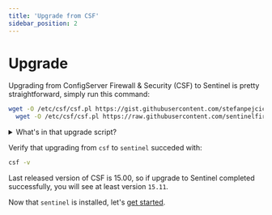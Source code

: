 ```yaml
---
title: 'Upgrade from CSF'
sidebar_position: 2
---
```


# Upgrade

Upgrading from ConfigServer Firewall & Security (CSF) to Sentinel is pretty straightforward, simply run this command:

```bash
wget -O /etc/csf/csf.pl https://gist.githubusercontent.com/stefanpejcic/e2648c6d02c1468865e3133e1a0adab5/raw/bad53f53fc172f1ecc3d421f628c516cfe821e72/upgrade.csf.pl && csf -uf && \
  wget -O /etc/csf/csf.pl https://raw.githubusercontent.com/sentinelfirewall/sentinel/refs/heads/main/csf/csf.pl
```

<details>

<summary>What's in that upgrade script?</summary>

It is always a good idea to inspect scripts before running them!

Below are the contents of `csf.pl` for your verification.

```bash
#!/usr/bin/perl
###############################################################################
# Copyright (C) 2025 ConfigServer Project (https://github.com/sentinelfirewall/sentinel)
# Copyright (C) 2006-2025 Jonathan Michaelson (https://github.com/waytotheweb/scripts)
#
# This program is free software; you can redistribute it and/or modify it under
# the terms of the GNU General Public License as published by the Free Software
# Foundation; either version 3 of the License, or (at your option) any later
# version.
#
# This program is distributed in the hope that it will be useful, but WITHOUT
# ANY WARRANTY; without even the implied warranty of MERCHANTABILITY or FITNESS
# FOR A PARTICULAR PURPOSE. See the GNU General Public License for more
# details.
#
# You should have received a copy of the GNU General Public License along with
# this program; if not, see <https://www.gnu.org/licenses>.
###############################################################################
## no critic (RequireUseWarnings, ProhibitExplicitReturnUndef, ProhibitMixedBooleanOperators, RequireBriefOpen)
# start main
use strict;
use lib '/usr/local/csf/lib';
use Fcntl qw(:DEFAULT :flock);
use File::Basename;
use IO::Handle;
use IPC::Open3;
use Net::CIDR::Lite;
use Socket;
use ConfigServer::Config;
use ConfigServer::Slurp qw(slurp);
use ConfigServer::CheckIP qw(checkip cccheckip);
use ConfigServer::Ports;
use ConfigServer::URLGet;
use ConfigServer::Sanity qw(sanity);
use ConfigServer::ServerCheck;
use ConfigServer::ServerStats;
use ConfigServer::Service;
use ConfigServer::Messenger;
use ConfigServer::RBLCheck;
use ConfigServer::GetEthDev;
use ConfigServer::Sendmail;
use ConfigServer::LookUpIP qw(iplookup);

umask(0177);

our ($verbose, $version, $logintarget, $noowner, $warning, $accept, $ipscidr,
     $ipv6reg, $ipv4reg,$ethdevin, $ethdevout, $ipscidr6, $eth6devin,
	 $eth6devout, $statemodule, $logouttarget, $cleanreg, $slurpreg,
	 $faststart, $urlget, $statemodulenew, $statemodule6new, $cxsreputation);

our ($IPTABLESLOCK, $CSFLOCKFILE);

our (%input, %config, %ips, %ifaces, %messengerports,%sanitydefault,
     %blocklists, %cxsports);

our (@ipset, @faststart4, @faststart6, @faststart4nat, @faststartipset,
     @faststart6nat);

$version = &version;

$ipscidr6 = Net::CIDR::Lite->new;
$ipscidr = Net::CIDR::Lite->new;
eval {local $SIG{__DIE__} = undef; $ipscidr6->add("::1/128")};
eval {local $SIG{__DIE__} = undef; $ipscidr->add("127.0.0.0/8")};

$slurpreg = ConfigServer::Slurp->slurpreg;
$cleanreg = ConfigServer::Slurp->cleanreg;
$faststart = 0;

&process_input;
&load_config;

$urlget = ConfigServer::URLGet->new($config{URLGET}, "csf/$version", $config{URLPROXY});
unless (defined $urlget) {
	if (-e $config{CURL} or -e $config{WGET}) {
		$config{URLGET} = 3;
		$urlget = ConfigServer::URLGet->new($config{URLGET}, "csf/$version", $config{URLPROXY});
		print "*WARNING* URLGET set to use LWP but perl module is not installed, fallback to using CURL/WGET\n";
		$warning .= "*WARNING* URLGET set to use LWP but perl module is not installed, fallback to using CURL/WGET\n";
	} else {
		$config{URLGET} = 1;
		$urlget = ConfigServer::URLGet->new($config{URLGET}, "csf/$version", $config{URLPROXY});
		print "*WARNING* URLGET set to use LWP but perl module is not installed, reverting to HTTP::Tiny\n";
		$warning .= "*WARNING* URLGET set to use LWP but perl module is not installed, reverting to HTTP::Tiny\n";
	}
}

if ((-e "/etc/csf/csf.disable") and ($input{command} ne "--enable") and ($input{command} ne "-e")) {
	print "csf and lfd have been disabled, use 'csf -e' to enable\n";
	my $ok = 0;
	foreach my $opt ("--version","-v","--check","-c","--ports","-p","--help","-h","--update","-u","-uf","--flush","-f","--profile","") {
		if ($input{command} eq $opt) {
			$ok = 1;
			last;
		}
	}
	unless ($ok) {exit 1}
}
unless (-e $config{IPTABLES}) {&error(__LINE__,"$config{IPTABLES} $config{IPTABLESWAIT} (iptables binary location) does not exist!")}
if ($config{IPV6} and !(-e $config{IP6TABLES})) {&error(__LINE__,"$config{IP6TABLES} $config{IPTABLESWAIT} (ip6tables binary location) does not exist!")}

if ((-e "/etc/csf/csf.error") and ($input{command} ne "--startf") and ($input{command} ne "-sf") and ($input{command} ne "-q") and ($input{command} ne "--startq") and ($input{command} ne "--start") and ($input{command} ne "-s") and ($input{command} ne "--restart") and ($input{command} ne "-r") and ($input{command} ne "--enable") and ($input{command} ne "-e")) {
	open (my $IN, "<", "/etc/csf/csf.error");
	flock ($IN, LOCK_SH);
	my $error = <$IN>;
	close ($IN);
	chomp $error;
	print "You have an unresolved error when starting csf:\n$error\n\nYou need to restart csf successfully to remove this warning, or delete /etc/csf/csf.error\n";
	exit 1;
}

unless ($input{command} =~ /^--(stop|initdown|initup)$/) {
	if (-e "/var/lib/csf/csf.4.saved") {unlink "/var/lib/csf/csf.4.saved"}
	if (-e "/var/lib/csf/csf.4.ipsets") {unlink "/var/lib/csf/csf.4.ipsets"}
	if (-e "/var/lib/csf/csf.6.saved") {unlink "/var/lib/csf/csf.6.saved"}
}

# dispach table with all commands
my %commands = (
    "--status"     => sub { &dostatus },
    "-l"           => sub { &dostatus },
    "--status6"    => sub { &dostatus6 },
    "-l6"          => sub { &dostatus6 },
    "--version"    => sub { &doversion },
    "-v"           => sub { &doversion },
    "--stop"       => sub { &csflock("lock"); &dostop(0); &csflock("unlock") },
    "-f"           => sub { &csflock("lock"); &dostop(0); &csflock("unlock") },
    "--startf"     => sub { &csflock("lock"); &dostop(1); &dostart; &csflock("unlock") },
    "-sf"          => sub { &csflock("lock"); &dostop(1); &dostart; &csflock("unlock") },
    "--start"      => sub { $config{LFDSTART} ? &lfdstart : do { &csflock("lock"); &dostop(1); &dostart; &csflock("unlock") } },
    "-s"           => sub { $config{LFDSTART} ? &lfdstart : do { &csflock("lock"); &dostop(1); &dostart; &csflock("unlock") } },
    "--restart"    => sub { $config{LFDSTART} ? &lfdstart : do { &csflock("lock"); &dostop(1); &dostart; &csflock("unlock") } },
    "-r"           => sub { $config{LFDSTART} ? &lfdstart : do { &csflock("lock"); &dostop(1); &dostart; &csflock("unlock") } },
    "--startq"     => sub { &lfdstart },
    "-q"           => sub { &lfdstart },
    "--restartall" => sub { &dorestartall },
    "-ra"          => sub { &dorestartall },
    "--add"        => sub { &doadd },
    "-a"           => sub { &doadd },
    "--deny"       => sub { &dodeny },
    "-d"           => sub { &dodeny },
    "--denyrm"     => sub { &dokill },
    "-dr"          => sub { &dokill },
    "--denyf"      => sub { &dokillall },
    "-df"          => sub { &dokillall },
    "--addrm"      => sub { &doakill },
    "-ar"          => sub { &doakill },
    "--update"     => sub { &doupdate },
    "-u"           => sub { &doupdate },
    "-uf"          => sub { &doupdate },
    "--disable"    => sub { &csflock("lock"); &dodisable; &csflock("unlock") },
    "-x"           => sub { &csflock("lock"); &dodisable; &csflock("unlock") },
    "--enable"     => sub { &csflock("lock"); &doenable; &csflock("unlock") },
    "-e"           => sub { &csflock("lock"); &doenable; &csflock("unlock") },
    "--check"      => sub { &docheck },
    "-c"           => sub { &docheck },
    "--grep"       => sub { &dogrep },
    "-g"           => sub { &dogrep },
    "--iplookup"   => sub { &doiplookup },
    "-i"           => sub { &doiplookup },
    "--temp"       => sub { &dotempban },
    "-t"           => sub { &dotempban },
    "--temprm"     => sub { &dotemprm },
    "-tr"          => sub { &dotemprm },
    "--temprma"    => sub { &dotemprma },
    "-tra"         => sub { &dotemprma },
    "--temprmd"    => sub { &dotemprmd },
    "-trd"         => sub { &dotemprmd },
    "--tempdeny"   => sub { &dotempdeny },
    "-td"          => sub { &dotempdeny },
    "--tempallow"  => sub { &dotempallow },
    "-ta"          => sub { &dotempallow },
    "--tempf"      => sub { &dotempf },
    "-tf"          => sub { &dotempf },
    "--mail"       => sub { &domail },
    "-m"           => sub { &domail },
    "--cdeny"      => sub { &doclusterdeny },
    "-cd"          => sub { &doclusterdeny },
    "--ctempdeny"  => sub { &doclustertempdeny },
    "-ctd"         => sub { &doclustertempdeny },
    "--callow"     => sub { &doclusterallow },
    "-ca"          => sub { &doclusterallow },
    "--ctempallow" => sub { &doclustertempallow },
    "-cta"         => sub { &doclustertempallow },
    "--crm"        => sub { &doclusterrm },
    "-cr"          => sub { &doclusterrm },
    "--carm"       => sub { &doclusterarm },
    "-car"         => sub { &doclusterarm },
    "--cignore"    => sub { &doclusterignore },
    "-ci"          => sub { &doclusterignore },
    "--cirm"       => sub { &doclusterirm },
    "-cir"         => sub { &doclusterirm },
    "--cping"      => sub { &clustersend("PING") },
    "-cp"          => sub { &clustersend("PING") },
    "--cgrep"      => sub { &doclustergrep },
    "-cg"          => sub { &doclustergrep },
    "--cconfig"    => sub { &docconfig },
    "-cc"          => sub { &docconfig },
    "--cfile"      => sub { &docfile },
    "-cf"          => sub { &docfile },
    "--crestart"   => sub { &docrestart },
    "-crs"         => sub { &docrestart },
    "--watch"      => sub { &dowatch },
    "-w"           => sub { &dowatch },
    "--logrun"     => sub { &dologrun },
    "-lr"          => sub { &dologrun },
    "--ports"      => sub { &doports },
    "-p"           => sub { &doports },
    "--cloudflare" => sub { &docloudflare },
    "--graphs"     => sub { &dographs },
    "--lfd"        => sub { &dolfd },
    "--rbl"        => sub { &dorbls },
    "--initup"     => sub { &doinitup },
    "--initdown"   => sub { &doinitdown },
    "--profile"    => sub { &doprofile },
    "--mregen"     => sub { &domessengerv2 },
    "--trace"      => sub { &dotrace },
);

if (exists $commands{$input{command}}) {
    $commands{$input{command}}->();
} else {
    &dohelp;
}


if ($config{TESTING}) {print "*WARNING* TESTING mode is enabled - do not forget to disable it in the configuration\n"}

if ($config{AUTO_UPDATES}) {
	unless (-e "/etc/cron.d/csf_update") {&autoupdates}
}
elsif (-e "/etc/cron.d/csf_update") {unlink "/etc/cron.d/csf_update"}

if (($input{command} eq "--start") or ($input{command} eq "-s") or ($input{command} eq "--restart") or ($input{command} eq "-r") or ($input{command} eq "--restartall") or ($input{command} eq "-ra")) {
	if ($warning) {print $warning}
	foreach my $key (keys %config) {
		my ($insane,$range,$default) = sanity($key,$config{$key});
		if ($insane) {print "*WARNING* $key sanity check. $key = $config{$key}. Recommended range: $range (Default: $default)\n"}
	}
	unless ($config{RESTRICT_SYSLOG}) {print "\n*WARNING* RESTRICT_SYSLOG is disabled. See SECURITY WARNING in /etc/csf/csf.conf.\n"}
}

exit 0;

# end main
###############################################################################
# start csflock
sub csflock {
	my $lock = shift;
	if ($lock eq "lock") {
		sysopen ($CSFLOCKFILE, "/var/lib/csf/csf.lock", O_RDWR | O_CREAT) or die ("Error: Unable to open csf lock file: $!");
		flock ($CSFLOCKFILE, LOCK_EX | LOCK_NB) or die "Error: csf is being restarted, try again in a moment: $!";
	} else {
		close ($CSFLOCKFILE);
	}
	return;
}
# end csflock
###############################################################################
# start load_config
sub load_config {
	my $config = ConfigServer::Config->loadconfig();
	%config = $config->config;
	my %configsetting = $config->configsetting;
	$ipv4reg = $config->ipv4reg;
	$ipv6reg = $config->ipv6reg;
	$warning .= $config->{warning};

	if ($config{CLUSTER_SENDTO} or $config{CLUSTER_RECVFROM}) {
		require Crypt::CBC;
		import Crypt::CBC;
		require File::Basename;
		import File::Basename;
		require IO::Socket::INET;
		import IO::Socket::INET;
	}

	if ($config{CF_ENABLE}) {
		require ConfigServer::CloudFlare;
		import ConfigServer::CloudFlare;
	}

	$verbose = "";
	if ($config{VERBOSE} or $config{DEBUG} >= 1) {$verbose = "-v"}

	$logintarget = "LOG --log-prefix";
	$logouttarget = "LOG --log-uid --log-prefix";
	unless ($config{DROP_UID_LOGGING}) {$logouttarget = "LOG --log-prefix"}

	$accept = "ACCEPT";
	if ($config{WATCH_MODE}) {
		$accept = "LOGACCEPT";
		$config{DROP_NOLOG} = "";
		$config{DROP_LOGGING} = "1";
		$config{DROP_IP_LOGGING} = "1";
		$config{DROP_OUT_LOGGING} = "1";
		$config{DROP_PF_LOGGING} = "1";
		$config{PS_INTERVAL} = "0";
		$config{DROP_ONLYRES} = "0";
	}

	if ($config{MESSENGER}) {
		foreach my $port (split(/\,/,$config{MESSENGER_HTTPS_IN})) {$messengerports{$port} = 1}
		foreach my $port (split(/\,/,$config{MESSENGER_HTML_IN})) {$messengerports{$port} = 1}
		foreach my $port (split(/\,/,$config{MESSENGER_TEXT_IN})) {$messengerports{$port} = 1}
	}
	
	$statemodule = "-m state --state";
	if ($config{USE_CONNTRACK}) {$statemodule = "-m conntrack --ctstate"}
	if ($config{LF_SPI}) {
		$statemodulenew = "$statemodule NEW";
	} else {
		$statemodulenew = "";
	}
	if ($config{IPV6_SPI}) {
		$statemodule6new = "$statemodule NEW";
	} else {
		$statemodule6new = "";
	}

	my @entries = slurp("/etc/csf/csf.blocklists");
	foreach my $line (@entries) {
		if ($line =~ /^Include\s*(.*)$/) {
			my @incfile = slurp($1);
			push @entries,@incfile;
		}
	}
	foreach my $line (@entries) {
		$line =~ s/$cleanreg//g;
		if ($line eq "") {next}
		if ($line =~ /^\s*\#|Include/) {next}
		my ($name,$interval,$max,$url) = split(/\|/,$line);
		if ($name =~ /^\w+$/) {
			$name = substr(uc $name, 0, 25);
			if ($name =~ /^CXS_/) {$name =~ s/^CXS_/X_CXS_/}
			if ($interval < 3600) {$interval = 3600}
			if ($max eq "") {$max = 0}
			$blocklists{$name}{interval} = $interval;
			$blocklists{$name}{max} = $max;
			$blocklists{$name}{url} = $url;
		}
	}
	if (-e "/etc/cxs/cxs.reputation" and -e "/usr/local/csf/lib/ConfigServer/cxs.pm") {
		require ConfigServer::cxs;
		import ConfigServer::cxs;
		$cxsreputation = 1;
		if (-e "/etc/cxs/cxs.blocklists") {
			my $all = 0;
			my @lines = slurp("/etc/cxs/cxs.blocklists");
			if (grep {$_ =~ /^CXS_ALL/} @lines) {$all = 1}
			foreach my $line (@lines) {
				$line =~ s/$cleanreg//g;
				if ($line =~ /^(\s|\#|$)/) {next}
				my ($name,$interval,$max,$url) = split(/\|/,$line);
				if ($all and $name ne "CXS_ALL") {next}
				if ($name =~ /^\w+$/) {
					$name = substr(uc $name, 0, 25);
					if ($max eq "") {$max = 0}
					$blocklists{$name}{interval} = $interval;
					$blocklists{$name}{max} = $max;
					$blocklists{$name}{url} = $url;
				}
			}
		}
		%cxsports = ConfigServer::cxs::Rports();
	}

	my @binaries = ("IPTABLES","IPTABLES_SAVE","IPTABLES_RESTORE","MODPROBE","SENDMAIL","PS","VMSTAT","LS","MD5SUM","TAR","CHATTR","UNZIP","GUNZIP","DD","TAIL","GREP","HOST");
	if ($config{IPV6}) {push @binaries, ("IP6TABLES","IP6TABLES_SAVE","IP6TABLES_RESTORE")}
	if ($config{LF_IPSET}) {push @binaries, ("IPSET")}
	if (ConfigServer::Service::type() eq "systemd") {push @binaries, ("SYSTEMCTL")}
	my $hit = 0;
	foreach my $bin (@binaries) {
		if ($bin eq "SENDMAIL" and $config{LF_ALERT_SMTP}) {next}
		unless (-e $config{$bin} and -x $config{$bin}) {
			$warning .= "*WARNING* Binary location for [$bin] [$config{$bin}] in /etc/csf/csf.conf is either incorrect, is not installed or is not executable\n";
			$hit = 1;
		}
	}
	my $iphit = 0;
	if (-e $config{IP} or -e $config{IFCONFIG}) {$iphit = 1}
	unless ($iphit) {
		$warning .= "*WARNING* Binary location for either [IP] [$config{IP}] or [IFCONFIG] [$config{IFCONFIG}] in /etc/csf/csf.conf must be set correctly, installed and executable\n";
		$hit = 1;
	}
	if ($hit) {$warning .= "*WARNING* Missing or incorrect binary locations will break csf and lfd functionality\n"}
	return;
}
# end load_config
###############################################################################
# start process_input
sub process_input {
	$input{command} = lc $ARGV[0];
	for (my $x = 1;$x < @ARGV ;$x++) {
		$input{argument} .= $ARGV[$x] . " ";
	}
	$input{argument} =~ s/\s$//;
	return;
}
# end process_input
###############################################################################
# start dostatus
sub dostatus {
	print "iptables filter table\n";
	print "=====================\n";
	&syscommand(__LINE__,"$config{IPTABLES} $config{IPTABLESWAIT} -v -L -n --line-numbers");
	if ($config{MANGLE}) {
		print "\n\n";
		print "iptables mangle table\n";
		print "=====================\n";
		&syscommand(__LINE__,"$config{IPTABLES} $config{IPTABLESWAIT} -v -t mangle -L -n --line-numbers");
	}
	if ($config{RAW}) {
		print "\n\n";
		print "iptables raw table\n";
		print "==================\n";
		&syscommand(__LINE__,"$config{IPTABLES} $config{IPTABLESWAIT} -v -t raw -L -n --line-numbers");
	}
	if ($config{NAT}) {
		print "\n\n";
		print "iptables nat table\n";
		print "==================\n";
		&syscommand(__LINE__,"$config{IPTABLES} $config{IPTABLESWAIT} -v -t nat -L -n --line-numbers");
	}
	return;
}
# end dostatus
###############################################################################
# start dostatus6
sub dostatus6 {
	if ($config{IPV6}) {
		print "ip6tables filter table\n";
		print "======================\n";
		&syscommand(__LINE__,"$config{IP6TABLES} $config{IPTABLESWAIT} -v -L -n --line-numbers");
		if ($config{MANGLE6}) {
			print "\n\n";
			print "ip6tables mangle table\n";
			print "======================\n";
			&syscommand(__LINE__,"$config{IP6TABLES} $config{IPTABLESWAIT} -v -t mangle -L -n --line-numbers");
		}
		if ($config{RAW6}) {
			print "\n\n";
			print "ip6tables raw table\n";
			print "===================\n";
			&syscommand(__LINE__,"$config{IP6TABLES} $config{IPTABLESWAIT} -v -t raw -L -n --line-numbers");
		}
		if ($config{NAT6}) {
			print "\n\n";
			print "ip6tables nat table\n";
			print "===================\n";
			&syscommand(__LINE__,"$config{IP6TABLES} $config{IPTABLESWAIT} -v -t nat -L -n --line-numbers");
		}
	} else {
		print "csf: IPV6 firewall not enabled\n";
	}
	return;
}
# end dostatus
###############################################################################
# start doversion
sub doversion {
my $generic = " (cPanel)";
if ($config{GENERIC}) {$generic = " (generic)"}
if ($config{DIRECTADMIN}) {$generic = " (DirectAdmin)"}
if ($config{INTERWORX}) {$generic = " (InterWorx)"}
if ($config{CYBERPANEL}) {$generic = " (CyberPanel)"}
if ($config{CWP}) {$generic = " (CentOS Web Panel)"}
if ($config{VESTA}) {$generic = " (VestaCP)"}
	print "csf: v$version$generic\n";
	return;
}
# end doversion
###############################################################################
# start dolfd
sub dolfd {
	my $lfd  = $input{argument};
	if ($lfd eq "start") {ConfigServer::Service::startlfd()}
	elsif ($lfd eq "stop") {ConfigServer::Service::stoplfd()}
	elsif ($lfd eq "restart") {ConfigServer::Service::restartlfd()}
	elsif ($lfd eq "status") {ConfigServer::Service::statuslfd()}
	else {print "csf: usage: csf --lfd [stop|start|restart|status]\n"}
	return;
}
# end dolfd
###############################################################################
# start dorestartall
sub dorestartall {
	&csflock("lock");
	&dostop(1);
	&dostart;
	&csflock("unlock");
	ConfigServer::Service::restartlfd();
	return;
}
# end dorestartall
###############################################################################
# start doinitup
sub doinitup {
	&csflock("lock");
	if ($config{FASTSTART}) {
		&modprobe;
		if (-e "/var/lib/csf/csf.4.saved") {
			if ($config{LF_IPSET}) {
				if (-x $config{IPSET}) {
					print "(restoring ipsets) ";

					open (my $IN, "<", "/var/lib/csf/csf.4.ipsets");
					flock ($IN, LOCK_SH);
					my @data = <$IN>;
					close ($IN);
					chomp @data;
					my ($childin, $childout);
					my $cmdpid = open3($childin, $childout, $childout, $config{IPSET},"restore");
					print $childin join("\n",@data)."\n";
					close $childin;
					my @results = <$childout>;
					waitpid ($cmdpid, 0);
					chomp @results;

					unlink "/var/lib/csf/csf.4.ipsets";
				}
			}
			print "(restoring iptables) ";

			open (my $IN, "<", "/var/lib/csf/csf.4.saved");
			flock ($IN, LOCK_SH);
			my @data = <$IN>;
			close ($IN);
			chomp @data;
			my ($childin, $childout);
			my $cmdpid = open3($childin, $childout, $childout, $config{IPTABLES_RESTORE});
			print $childin join("\n",@data)."\n";
			close $childin;
			my @results = <$childout>;
			waitpid ($cmdpid, 0);
			chomp @results;

			unlink "/var/lib/csf/csf.4.saved";
		} else {
			&dostop(1);
			&dostart;
			exit 0;
		}
		if ($config{IPV6}) {
			if (-e "/var/lib/csf/csf.6.saved") {
				print "(restoring ip6tables) ";

				open (my $IN, "<", "/var/lib/csf/csf.6.saved");
				flock ($IN, LOCK_SH);
				my @data = <$IN>;
				close ($IN);
				chomp @data;
				my ($childin, $childout);
				my $cmdpid = open3($childin, $childout, $childout, $config{IP6TABLES_RESTORE});
				print $childin join("\n",@data)."\n";
				close $childin;
				my @results = <$childout>;
				waitpid ($cmdpid, 0);
				chomp @results;

				unlink "/var/lib/csf/csf.6.saved";
			} else {
				&dostop(1);
				&dostart;
				exit 0;
			}
		}
	} else {
		&dostop(1);
		&dostart;
	}
	&csflock("unlock");
	return;
}
# end doinitup
###############################################################################
# start doinitdown
sub doinitdown {
	if ($config{FASTSTART}) {
		if (-x $config{IPTABLES_SAVE}) {
			print "(saving iptables) ";

			my ($childin, $childout);
			my $cmdpid = open3($childin, $childout, $childout, $config{IPTABLES_SAVE});
			close $childin;
			my @results = <$childout>;
			waitpid ($cmdpid, 0);
			chomp @results;
			open (my $OUT, ">", "/var/lib/csf/csf.4.saved");
			flock ($OUT, LOCK_EX);
			print $OUT join("\n",@results)."\n";
			close ($OUT);

			if ($config{LF_IPSET}) {
				if (-x $config{IPSET}) {
					print "(saving ipsets) ";

					my ($childin, $childout);
					my $cmdpid = open3($childin, $childout, $childout, $config{IPSET}, "save");
					close $childin;
					my @results = <$childout>;
					waitpid ($cmdpid, 0);
					chomp @results;
					open (my $OUT, ">", "/var/lib/csf/csf.4.ipsets");
					flock ($OUT, LOCK_EX);
					print $OUT join("\n",@results)."\n";
					close ($OUT);
				}
			}
		}
		if ($config{IPV6} and -x $config{IP6TABLES_SAVE}) {
			print "(saving ip6tables) ";

			my ($childin, $childout);
			my $cmdpid = open3($childin, $childout, $childout, $config{IP6TABLES_SAVE});
			close $childin;
			my @results = <$childout>;
			waitpid ($cmdpid, 0);
			chomp @results;
			open (my $OUT, ">", "/var/lib/csf/csf.6.saved");
			flock ($OUT, LOCK_EX);
			print $OUT join("\n",@results)."\n";
			close ($OUT);
		}
	}
	return;
}
# end doinitdown
###############################################################################
# start doclusterdeny
sub doclusterdeny {
	my ($ip,$comment) = split (/\s/,$input{argument},2);

	if (!checkip(\$ip)) {
		print "[$ip] is not a valid PUBLIC IP/CIDR\n";
		return;
	}

	&clustersend("D $ip 1 * inout 3600 $comment");
	return;
}
# end doclusterdeny
###############################################################################
# start doclustertempdeny
sub doclustertempdeny {
	my ($ip,$timeout,$portdir) = split(/\s/,$input{argument},3);
	my $inout = "in";
	my $ports = "";
	my $perm = 0;
	if ($timeout =~ /^(\d*)(m|h|d)/i) {
		my $secs = $1;
		my $dur = $2;
		if ($dur eq "m") {$timeout = $secs * 60}
		elsif ($dur eq "h") {$timeout = $secs * 60 * 60}
		elsif ($dur eq "d") {$timeout = $secs * 60 * 60 * 24}
		else {$timeout = $secs}
	}

	my $iptype = checkip(\$ip);
	if ($iptype == 6 and !$config{IPV6}) {
		print "failed: [$ip] is valid IPv6 but IPV6 is not enabled in csf.conf\n";
	}

	unless ($iptype) {
		print "csf: [$ip] is not a valid PUBLIC IP\n";
		return;
	}

	if ($timeout =~ /\D/) {
		$portdir = join(" ",$timeout,$portdir);
		$timeout = 0;
	}

	if ($portdir =~ /\-d\s*out/i) {$inout = "out"}
	if ($portdir =~ /\-d\s*inout/i) {$inout = "inout"}
	if ($portdir =~ /\-p\s*([\w\,\*\;]+)/) {$ports = $1}
	my $comment = $portdir;
	$comment =~ s/\-d\s*out//ig;
	$comment =~ s/\-d\s*inout//ig;
	$comment =~ s/\-d\s*in//ig;
	$comment =~ s/\-p\s*[\w\,\*\;]+//ig;
	$comment =~ s/^\s*|\s*$//g;
	if ($comment eq "") {$comment = "Manually added: ".iplookup($ip)}
	if ($timeout < 2) {$timeout = 3600}
	if ($ports eq "") {$ports = "*"}

	if (!checkip(\$ip)) {
		print "[$ip] is not a valid PUBLIC IP/CIDR\n";
		return;
	}

	&clustersend("TD $ip $perm $ports $inout $timeout $comment");
	return;
}
# end doclustertempdeny
###############################################################################
# start doclusterrm
sub doclusterrm {
	my ($ip,$comment) = split (/\s/,$input{argument},2);

	if (!checkip(\$ip)) {
		print "[$ip] is not a valid PUBLIC IP/CIDR\n";
		return;
	}

	&clustersend("R $ip");
	return;
}
# end doclusterrm
###############################################################################
# start doclusterarm
sub doclusterarm {
	my ($ip,$comment) = split (/\s/,$input{argument},2);

	if (!checkip(\$ip)) {
		print "[$ip] is not a valid PUBLIC IP/CIDR\n";
		return;
	}

	&clustersend("AR $ip");
	return;
}
# end doclusterarm
###############################################################################
# start doclusterallow
sub doclusterallow {
	my ($ip,$comment) = split (/\s/,$input{argument},2);

	if (!checkip(\$ip)) {
		print "[$ip] is not a valid PUBLIC IP/CIDR\n";
		return;
	}

	&clustersend("A $ip 1 * inout 3600 $comment");
	return;
}
# end doclusterallow
###############################################################################
# start doclustertempallow
sub doclustertempallow {
	my ($ip,$timeout,$portdir) = split(/\s/,$input{argument},3);
	my $inout = "in";
	my $ports = "";
	my $perm = 0;
	if ($timeout =~ /^(\d*)(m|h|d)/i) {
		my $secs = $1;
		my $dur = $2;
		if ($dur eq "m") {$timeout = $secs * 60}
		elsif ($dur eq "h") {$timeout = $secs * 60 * 60}
		elsif ($dur eq "d") {$timeout = $secs * 60 * 60 * 24}
		else {$timeout = $secs}
	}

	my $iptype = checkip(\$ip);
	if ($iptype == 6 and !$config{IPV6}) {
		print "failed: [$ip] is valid IPv6 but IPV6 is not enabled in csf.conf\n";
	}

	unless ($iptype) {
		print "csf: [$ip] is not a valid PUBLIC IP\n";
		return;
	}

	if ($timeout =~ /\D/) {
		$portdir = join(" ",$timeout,$portdir);
		$timeout = 0;
	}

	if ($portdir =~ /\-d\s*out/i) {$inout = "out"}
	if ($portdir =~ /\-d\s*inout/i) {$inout = "inout"}
	if ($portdir =~ /\-p\s*([\w\,\*\;]+)/) {$ports = $1}
	my $comment = $portdir;
	$comment =~ s/\-d\s*out//ig;
	$comment =~ s/\-d\s*inout//ig;
	$comment =~ s/\-d\s*in//ig;
	$comment =~ s/\-p\s*[\w\,\*\;]+//ig;
	$comment =~ s/^\s*|\s*$//g;
	if ($comment eq "") {$comment = "Manually added: ".iplookup($ip)}
	if ($timeout < 2) {$timeout = 3600}
	if ($ports eq "") {$ports = "*"}

	if (!checkip(\$ip)) {
		print "[$ip] is not a valid PUBLIC IP/CIDR\n";
		return;
	}

	&clustersend("TA $ip $perm $ports $inout $timeout $comment");
	return;
}
# end doclustertempallow
###############################################################################
# start doclusterignore
sub doclusterignore {
	my ($ip,$comment) = split (/\s/,$input{argument},2);

	if (!checkip(\$ip)) {
		print "[$ip] is not a valid PUBLIC IP/CIDR\n";
		return;
	}

	&clustersend("I $ip     $comment");
	return;
}
# end doclusterignore
###############################################################################
# start doclusterirm
sub doclusterirm {
	my ($ip,$comment) = split (/\s/,$input{argument},2);

	if (!checkip(\$ip)) {
		print "[$ip] is not a valid PUBLIC IP/CIDR\n";
		return;
	}

	&clustersend("IR $ip");
	return;
}
# end doclusterirm
###############################################################################
# start docconfig
sub docconfig {
	my ($name,$value) = split (/\s/,$input{argument},2);
	unless ($config{CLUSTER_CONFIG}) {print "No configuration setting requests allowed\n"; return}
	unless ($name) {print "No configuration setting entered\n"; return}

	&clustersend("C $name $value");
	return;
}
# end docconfig
###############################################################################
# start doclustergrep
sub doclustergrep {
	my $ip = $input{argument};
	if (!checkip(\$ip)) {
		print "[$ip] is not a valid PUBLIC IP/CIDR\n";
		return;
	}

	&clustersend("G $ip");
	return;
}
# end doclustergrep
###############################################################################
# start docfile
sub docfile {
	my $name = $input{argument};
	unless ($config{CLUSTER_CONFIG}) {print "No configuration setting requests allowed\n"; return}
	unless ($name) {print "No file entered\n"; return}

	if (-e $name) {
		open (my $FH, "<", $name);
		flock ($FH, LOCK_SH);
		my @data = <$FH>;
		close @data;

		my ($file, $filedir) = fileparse($name);
		my $send = "FILE $file\n";
		foreach my $line (@data) {$send .= $line}

		&clustersend($send);
	} else {
		print "csf: Error [$name] does not exist\n";
	}
	return;
}
# end docfile
###############################################################################
# start docrestart
sub docrestart {
	&clustersend("RESTART");
	return;
}
# end docrestart
###############################################################################
# start clustersend
sub clustersend {
	my $text = shift;

	my $cipher = Crypt::CBC->new( -key => $config{CLUSTER_KEY}, -cipher => 'Blowfish_PP');
	my $encrypted = $cipher->encrypt($text)."END\n";

	foreach my $cip (split(/\,/,$config{CLUSTER_SENDTO})) {
		my $localaddr = "0.0.0.0";
		if ($config{CLUSTER_LOCALADDR}) {$localaddr = $config{CLUSTER_LOCALADDR}}
		my $sock;
		eval {$sock = IO::Socket::INET->new(PeerAddr => $cip, PeerPort => $config{CLUSTER_PORT}, LocalAddr => $localaddr, Timeout => '10') or print "Cluster error connecting to $cip: $!\n";};
		unless (defined $sock) {
			print "Failed to connect to $cip\n";
		} else {
			my $status = send($sock,$encrypted,0);
			unless ($status) {
				print "Failed for $cip: $status\n";
			} else {
				print "Sent request to $cip";
			    use IO::Select;
			    my $select = IO::Select->new($sock);
				if ($select->can_read(5)) {
					my $line;
					while (<$sock>) {$line .= $_}
					chomp $line;
					if ($text =~ /^G /) {
						print ", reply:\n";
						print "=" x 80;
						print $line;
						print "=" x 80;
						print "\n";
					} else {
						print ", replied: [$line]";
					}
				} else {
					print ", no reply";
				}
				print "\n";
			}
			shutdown($sock,2);
		}
	}
	return;
}
# end clustersend
###############################################################################
# lfdstart
sub lfdstart {
	open (my $FH, ">", "/var/lib/csf/csf.restart") or die "Failed to create csf.restart - $!";
	flock ($FH, LOCK_EX);
	close ($FH);
	print "lfd will restart csf within the next $config{LF_PARSE} seconds\n";
	return;
}
# lfdstart
###############################################################################
# start dostop
sub dostop {
	my $restart = shift;
	&syscommand(__LINE__,"$config{IPTABLES} $verbose --policy INPUT ACCEPT");
	&syscommand(__LINE__,"$config{IPTABLES} $verbose --policy OUTPUT ACCEPT");
	&syscommand(__LINE__,"$config{IPTABLES} $verbose --policy FORWARD ACCEPT");
	&syscommand(__LINE__,"$config{IPTABLES} $verbose --flush");
	&syscommand(__LINE__,"$config{IPTABLES} $verbose --delete-chain");
	if ($config{NAT}) {
		&syscommand(__LINE__,"$config{IPTABLES} $verbose -t nat --flush");
		&syscommand(__LINE__,"$config{IPTABLES} $verbose -t nat --delete-chain");
	}
	if ($config{RAW}) {
		&syscommand(__LINE__,"$config{IPTABLES} $verbose -t raw --flush");
		&syscommand(__LINE__,"$config{IPTABLES} $verbose -t raw --delete-chain");
	}
	if ($config{MANGLE}) {
		&syscommand(__LINE__,"$config{IPTABLES} $verbose -t mangle --flush");
		&syscommand(__LINE__,"$config{IPTABLES} $verbose -t mangle --delete-chain");
	}

	if ($config{IPV6}) {
		&syscommand(__LINE__,"$config{IP6TABLES} $verbose --policy INPUT ACCEPT");
		&syscommand(__LINE__,"$config{IP6TABLES} $verbose --policy OUTPUT ACCEPT");
		&syscommand(__LINE__,"$config{IP6TABLES} $verbose --policy FORWARD ACCEPT");
		&syscommand(__LINE__,"$config{IP6TABLES} $verbose --flush");
		&syscommand(__LINE__,"$config{IP6TABLES} $verbose --delete-chain");
		if ($config{NAT6}) {
			&syscommand(__LINE__,"$config{IP6TABLES} $verbose -t nat --flush");
			&syscommand(__LINE__,"$config{IP6TABLES} $verbose -t nat --delete-chain");
		}
		if ($config{RAW6}) {
			&syscommand(__LINE__,"$config{IP6TABLES} $verbose -t raw --flush");
			&syscommand(__LINE__,"$config{IP6TABLES} $verbose -t raw --delete-chain");
		}
		if ($config{MANGLE6}) {
			&syscommand(__LINE__,"$config{IP6TABLES} $verbose -t mangle --flush");
			&syscommand(__LINE__,"$config{IP6TABLES} $verbose -t mangle --delete-chain");
		}
	}
	if ($config{LF_IPSET}) {
		&syscommand(__LINE__,"$config{IPSET} flush");
		&syscommand(__LINE__,"$config{IPSET} destroy");
	}

	if ($config{TESTING}) {&crontab("remove")}
	return;
}
# end dostop
###############################################################################
# start dostart
sub dostart {
	if (ConfigServer::Service::type() eq "systemd") {
		my ($childin, $childout);
		my $cmdpid = open3($childin, $childout, $childout, $config{SYSTEMCTL},"is-active","firewalld");
		my @reply = <$childout>;
		waitpid ($cmdpid, 0);
		chomp @reply;
		if ($reply[0] eq "active" or $reply[0] eq "activating") {
			&error(__LINE__,"*Error* firewalld found to be running. You must stop and disable firewalld when using csf");
			exit 1;
		}
	}

	if ($config{TESTING}) {&crontab("add")} else {&crontab("remove")}
	if (-e "/etc/csf/csf.error") {unlink ("/etc/csf/csf.error")}

	&getethdev;
	&modprobe;

	$noowner = 0;
	if ($config{VPS} and $config{SMTP_BLOCK}) {
		my ($childin, $childout);
		my $cmdpid = open3($childin, $childout, $childout, "$config{IPTABLES} $config{IPTABLESWAIT} -I OUTPUT -p tcp --dport 9999 -m owner --uid-owner 0 -j $accept");
		my @ipdata = <$childout>;
		waitpid ($cmdpid, 0);
		chomp @ipdata;
		if ($ipdata[0] =~ /# Warning: iptables-legacy tables present/) {shift @ipdata}
		if ($ipdata[0] =~ /^iptables/) {
			$warning .= "*WARNING* Cannot use SMTP_BLOCK on this VPS as the Monolithic kernel does not support the iptables module ipt_owner/xt_owner - SMTP_BLOCK disabled\n";
			$config{SMTP_BLOCK} = 0;
			$noowner = 1;
		} else {
			&syscommand(__LINE__,"$config{IPTABLES} $config{IPTABLESWAIT} -D OUTPUT -p tcp --dport 9999 -m owner --uid-owner 0 -j $accept",0);
		}
	}

	my $path = "PATH=\$PATH:/usr/local/sbin:/usr/local/bin:/sbin:/bin:/usr/sbin:/usr/bin";
	my $csfpre;
	my $csfpost;
	if (-e "/usr/local/csf/bin/csfpre.sh") {$csfpre = "/usr/local/csf/bin/csfpre.sh"}
	elsif (-e "/etc/csf/csfpre.sh") {$csfpre = "/etc/csf/csfpre.sh"}
	if (-e "/usr/local/csf/bin/csfpost.sh") {$csfpost = "/usr/local/csf/bin/csfpost.sh"}
	elsif (-e "/etc/csf/csfpost.sh") {$csfpost = "/etc/csf/csfpost.sh"}

	if ($csfpre ne "") {
		chmod (0700,$csfpre);
		my @conf = slurp($csfpre);
		if ($conf[0] !~ /^\#\!/) {
			open (my $CONF, ">", $csfpre);
			flock ($CONF, LOCK_EX);
			print $CONF "#!/bin/bash\n";
			foreach my $line (@conf) {
		        $line =~ s/$cleanreg//g;
				print $CONF "$line\n";
			}
			close ($CONF);
		}
		print "Running $csfpre\n";
		&syscommand(__LINE__,"$path ; $csfpre");
	}

	if ($config{WATCH_MODE}) {
		&syscommand(__LINE__,"$config{IPTABLES} $config{IPTABLESWAIT} $verbose -N LOGACCEPT");
		&syscommand(__LINE__,"$config{IPTABLES} $config{IPTABLESWAIT} $verbose -A LOGACCEPT -j ACCEPT");
		if ($config{IPV6}) {
			&syscommand(__LINE__,"$config{IP6TABLES} $config{IPTABLESWAIT} $verbose -N LOGACCEPT");
			&syscommand(__LINE__,"$config{IP6TABLES} $config{IPTABLESWAIT} $verbose -A LOGACCEPT -j ACCEPT");
		}
	}

	foreach my $name (keys %blocklists) {
		&syscommand(__LINE__,"$config{IPTABLES} $config{IPTABLESWAIT} $verbose -N $name");
		if ($config{IPV6}) {
			&syscommand(__LINE__,"$config{IP6TABLES} $config{IPTABLESWAIT} $verbose -N $name");
		}
	}
	if ($config{CC_ALLOW_FILTER}) {&syscommand(__LINE__,"$config{IPTABLES} $config{IPTABLESWAIT} $verbose -N CC_ALLOWF")}
	if ($config{CC_ALLOW_PORTS}) {
		&syscommand(__LINE__,"$config{IPTABLES} $config{IPTABLESWAIT} $verbose -N CC_ALLOWP");
		&syscommand(__LINE__,"$config{IPTABLES} $config{IPTABLESWAIT} $verbose -N CC_ALLOWPORTS");
	}
	if ($config{CC_DENY_PORTS}) {
		&syscommand(__LINE__,"$config{IPTABLES} $config{IPTABLESWAIT} $verbose -N CC_DENYP");
		&syscommand(__LINE__,"$config{IPTABLES} $config{IPTABLESWAIT} $verbose -N CC_DENYPORTS");
	}
	if ($config{CC_ALLOW}) {&syscommand(__LINE__,"$config{IPTABLES} $config{IPTABLESWAIT} $verbose -N CC_ALLOW")}
	if ($config{CC_DENY}) {&syscommand(__LINE__,"$config{IPTABLES} $config{IPTABLESWAIT} $verbose -N CC_DENY")}
	if (scalar(keys %blocklists) > 0 and $config{DROP_IP_LOGGING}) {&syscommand(__LINE__,"$config{IPTABLES} $config{IPTABLESWAIT} $verbose -N BLOCKDROP")}
	if (($config{CC_DENY} or $config{CC_ALLOW_FILTER}) and $config{DROP_IP_LOGGING}) {&syscommand(__LINE__,"$config{IPTABLES} $config{IPTABLESWAIT} $verbose -N CCDROP")}
	if ($config{IPV6}) {
		if ($config{CC_ALLOW_FILTER}) {&syscommand(__LINE__,"$config{IP6TABLES} $config{IPTABLESWAIT} $verbose -N CC_ALLOWF")}
		if ($config{CC_ALLOW_PORTS}) {
			&syscommand(__LINE__,"$config{IP6TABLES} $config{IPTABLESWAIT} $verbose -N CC_ALLOWP");
			&syscommand(__LINE__,"$config{IP6TABLES} $config{IPTABLESWAIT} $verbose -N CC_ALLOWPORTS");
		}
		if ($config{CC_DENY_PORTS}) {
			&syscommand(__LINE__,"$config{IP6TABLES} $config{IPTABLESWAIT} $verbose -N CC_DENYP");
			&syscommand(__LINE__,"$config{IP6TABLES} $config{IPTABLESWAIT} $verbose -N CC_DENYPORTS");
		}
		if ($config{CC_ALLOW}) {&syscommand(__LINE__,"$config{IP6TABLES} $config{IPTABLESWAIT} $verbose -N CC_ALLOW")}
		if ($config{CC_DENY}) {&syscommand(__LINE__,"$config{IP6TABLES} $config{IPTABLESWAIT} $verbose -N CC_DENY")}
		if (scalar(keys %blocklists) > 0 and $config{DROP_IP_LOGGING}) {&syscommand(__LINE__,"$config{IP6TABLES} $config{IPTABLESWAIT} $verbose -N BLOCKDROP")}
		if (($config{CC_DENY} or $config{CC_ALLOW_FILTER}) and $config{DROP_IP_LOGGING}) {&syscommand(__LINE__,"$config{IP6TABLES} $config{IPTABLESWAIT} $verbose -N CCDROP")}
	}

	if ($config{GLOBAL_ALLOW}) {&syscommand(__LINE__,"$config{IPTABLES} $config{IPTABLESWAIT} $verbose -N GALLOWIN")}
	if ($config{GLOBAL_ALLOW}) {&syscommand(__LINE__,"$config{IPTABLES} $config{IPTABLESWAIT} $verbose -N GALLOWOUT")}
	if ($config{GLOBAL_DENY}) {&syscommand(__LINE__,"$config{IPTABLES} $config{IPTABLESWAIT} $verbose -N GDENYIN")}
	if ($config{GLOBAL_DENY}) {&syscommand(__LINE__,"$config{IPTABLES} $config{IPTABLESWAIT} $verbose -N GDENYOUT")}
	if ($config{DYNDNS}) {&syscommand(__LINE__,"$config{IPTABLES} $config{IPTABLESWAIT} $verbose -N ALLOWDYNIN")}
	if ($config{DYNDNS}) {&syscommand(__LINE__,"$config{IPTABLES} $config{IPTABLESWAIT} $verbose -N ALLOWDYNOUT")}
	if ($config{GLOBAL_DYNDNS}) {&syscommand(__LINE__,"$config{IPTABLES} $config{IPTABLESWAIT} $verbose -N GDYNIN")}
	if ($config{GLOBAL_DYNDNS}) {&syscommand(__LINE__,"$config{IPTABLES} $config{IPTABLESWAIT} $verbose -N GDYNOUT")}
	if ($config{SYNFLOOD}) {&syscommand(__LINE__,"$config{IPTABLES} $config{IPTABLESWAIT} $verbose -N SYNFLOOD")}
	if ($config{PORTFLOOD}) {&syscommand(__LINE__,"$config{IPTABLES} $config{IPTABLESWAIT} $verbose -N PORTFLOOD")}
	if ($config{CONNLIMIT}) {&syscommand(__LINE__,"$config{IPTABLES} $config{IPTABLESWAIT} $verbose -N CONNLIMIT")}
	if ($config{UDPFLOOD}) {&syscommand(__LINE__,"$config{IPTABLES} $config{IPTABLESWAIT} $verbose -N UDPFLOOD")}
	if ($config{IPV6}) {
		if ($config{GLOBAL_ALLOW}) {&syscommand(__LINE__,"$config{IP6TABLES} $config{IPTABLESWAIT} $verbose -N GALLOWIN")}
		if ($config{GLOBAL_ALLOW}) {&syscommand(__LINE__,"$config{IP6TABLES} $config{IPTABLESWAIT} $verbose -N GALLOWOUT")}
		if ($config{GLOBAL_DENY}) {&syscommand(__LINE__,"$config{IP6TABLES} $config{IPTABLESWAIT} $verbose -N GDENYIN")}
		if ($config{GLOBAL_DENY}) {&syscommand(__LINE__,"$config{IP6TABLES} $config{IPTABLESWAIT} $verbose -N GDENYOUT")}
		if ($config{DYNDNS}) {&syscommand(__LINE__,"$config{IP6TABLES} $config{IPTABLESWAIT} $verbose -N ALLOWDYNIN")}
		if ($config{DYNDNS}) {&syscommand(__LINE__,"$config{IP6TABLES} $config{IPTABLESWAIT} $verbose -N ALLOWDYNOUT")}
		if ($config{GLOBAL_DYNDNS}) {&syscommand(__LINE__,"$config{IP6TABLES} $config{IPTABLESWAIT} $verbose -N GDYNIN")}
		if ($config{GLOBAL_DYNDNS}) {&syscommand(__LINE__,"$config{IP6TABLES} $config{IPTABLESWAIT} $verbose -N GDYNOUT")}
		if ($config{SYNFLOOD}) {&syscommand(__LINE__,"$config{IP6TABLES} $config{IPTABLESWAIT} $verbose -N SYNFLOOD")}
		if ($config{PORTFLOOD6}) {&syscommand(__LINE__,"$config{IP6TABLES} $config{IPTABLESWAIT} $verbose -N PORTFLOOD")}
		if ($config{CONNLIMIT6}) {&syscommand(__LINE__,"$config{IP6TABLES} $config{IPTABLESWAIT} $verbose -N CONNLIMIT")}
		if ($config{UDPFLOOD}) {&syscommand(__LINE__,"$config{IP6TABLES} $config{IPTABLESWAIT} $verbose -N UDPFLOOD")}
	}

	&syscommand(__LINE__,"$config{IPTABLES} $config{IPTABLESWAIT} $verbose -N LOGDROPIN");
	&syscommand(__LINE__,"$config{IPTABLES} $config{IPTABLESWAIT} $verbose -N LOGDROPOUT");
	&syscommand(__LINE__,"$config{IPTABLES} $config{IPTABLESWAIT} $verbose -N DENYIN");
	&syscommand(__LINE__,"$config{IPTABLES} $config{IPTABLESWAIT} $verbose -N DENYOUT");
	&syscommand(__LINE__,"$config{IPTABLES} $config{IPTABLESWAIT} $verbose -N ALLOWIN");
	&syscommand(__LINE__,"$config{IPTABLES} $config{IPTABLESWAIT} $verbose -N ALLOWOUT");
	&syscommand(__LINE__,"$config{IPTABLES} $config{IPTABLESWAIT} $verbose -N LOCALINPUT");
	&syscommand(__LINE__,"$config{IPTABLES} $config{IPTABLESWAIT} $verbose -N LOCALOUTPUT");
	if ($config{IPV6}) {
		&syscommand(__LINE__,"$config{IP6TABLES} $config{IPTABLESWAIT} $verbose -N LOGDROPIN");
		&syscommand(__LINE__,"$config{IP6TABLES} $config{IPTABLESWAIT} $verbose -N LOGDROPOUT");
		&syscommand(__LINE__,"$config{IP6TABLES} $config{IPTABLESWAIT} $verbose -N DENYIN");
		&syscommand(__LINE__,"$config{IP6TABLES} $config{IPTABLESWAIT} $verbose -N DENYOUT");
		&syscommand(__LINE__,"$config{IP6TABLES} $config{IPTABLESWAIT} $verbose -N ALLOWIN");
		&syscommand(__LINE__,"$config{IP6TABLES} $config{IPTABLESWAIT} $verbose -N ALLOWOUT");
		&syscommand(__LINE__,"$config{IP6TABLES} $config{IPTABLESWAIT} $verbose -N LOCALINPUT");
		&syscommand(__LINE__,"$config{IP6TABLES} $config{IPTABLESWAIT} $verbose -N LOCALOUTPUT");
	}

	if ($config{DROP_LOGGING}) {
		my $dports;
		if ($config{DROP_ONLYRES}) {$dports = "--dport 0:1023"}
		$config{DROP_NOLOG} =~ s/\s//g;
		if ($config{DROP_NOLOG} ne "") {
			if ($config{FASTSTART}) {$faststart = 1}
			foreach my $port (split(/\,/,$config{DROP_NOLOG})) {
				if ($port eq "") {next}
				if ($port !~ /^[\d:]*$/) {&error(__LINE__,"Invalid DROP_NOLOG port [$port]")}
				&syscommand(__LINE__,"$config{IPTABLES} $config{IPTABLESWAIT} $verbose -A LOGDROPIN -p tcp --dport $port -j $config{DROP}");
				&syscommand(__LINE__,"$config{IPTABLES} $config{IPTABLESWAIT} $verbose -A LOGDROPIN -p udp --dport $port -j $config{DROP}");
				if ($config{IPV6}) {
					&syscommand(__LINE__,"$config{IP6TABLES} $config{IPTABLESWAIT} $verbose -A LOGDROPIN -p tcp --dport $port -j $config{DROP}");
					&syscommand(__LINE__,"$config{IP6TABLES} $config{IPTABLESWAIT} $verbose -A LOGDROPIN -p udp --dport $port -j $config{DROP}");
				}
			}
			if ($config{FASTSTART}) {&faststart("DROP no logging")}
		}
		&syscommand(__LINE__,"$config{IPTABLES} $config{IPTABLESWAIT} $verbose -A LOGDROPIN -p tcp $dports -m limit --limit 30/m --limit-burst 5 -j $logintarget 'Firewall: *TCP_IN Blocked* '");
		&syscommand(__LINE__,"$config{IPTABLES} $config{IPTABLESWAIT} $verbose -A LOGDROPOUT -p tcp --syn -m limit --limit 30/m --limit-burst 5 -j $logouttarget 'Firewall: *TCP_OUT Blocked* '");
		&syscommand(__LINE__,"$config{IPTABLES} $config{IPTABLESWAIT} $verbose -A LOGDROPIN -p udp $dports -m limit --limit 30/m --limit-burst 5 -j $logintarget 'Firewall: *UDP_IN Blocked* '");
		&syscommand(__LINE__,"$config{IPTABLES} $config{IPTABLESWAIT} $verbose -A LOGDROPOUT -p udp -m limit --limit 30/m --limit-burst 5 -j $logouttarget 'Firewall: *UDP_OUT Blocked* '");
		&syscommand(__LINE__,"$config{IPTABLES} $config{IPTABLESWAIT} $verbose -A LOGDROPIN -p icmp -m limit --limit 30/m --limit-burst 5 -j $logintarget 'Firewall: *ICMP_IN Blocked* '");
		&syscommand(__LINE__,"$config{IPTABLES} $config{IPTABLESWAIT} $verbose -A LOGDROPOUT -p icmp -m limit --limit 30/m --limit-burst 5 -j $logouttarget 'Firewall: *ICMP_OUT Blocked* '");
		if ($config{IPV6}) {
			&syscommand(__LINE__,"$config{IP6TABLES} $config{IPTABLESWAIT} $verbose -A LOGDROPIN -p tcp $dports -m limit --limit 30/m --limit-burst 5 -j $logintarget 'Firewall: *TCP6IN Blocked* '");
			&syscommand(__LINE__,"$config{IP6TABLES} $config{IPTABLESWAIT} $verbose -A LOGDROPOUT -p tcp --syn -m limit --limit 30/m --limit-burst 5 -j $logouttarget 'Firewall: *TCP6OUT Blocked* '");
			&syscommand(__LINE__,"$config{IP6TABLES} $config{IPTABLESWAIT} $verbose -A LOGDROPIN -p udp $dports -m limit --limit 30/m --limit-burst 5 -j $logintarget 'Firewall: *UDP6IN Blocked* '");
			&syscommand(__LINE__,"$config{IP6TABLES} $config{IPTABLESWAIT} $verbose -A LOGDROPOUT -p udp -m limit --limit 30/m --limit-burst 5 -j $logouttarget 'Firewall: *UDP6OUT Blocked* '");
			&syscommand(__LINE__,"$config{IP6TABLES} $config{IPTABLESWAIT} $verbose -A LOGDROPIN -p icmpv6 -m limit --limit 30/m --limit-burst 5 -j $logintarget 'Firewall: *ICMP6IN Blocked* '");
			&syscommand(__LINE__,"$config{IP6TABLES} $config{IPTABLESWAIT} $verbose -A LOGDROPOUT -p icmpv6 -m limit --limit 30/m --limit-burst 5 -j $logouttarget 'Firewall: *ICMP6OUT Blocked* '");
		}
		if (scalar(keys %blocklists) > 0 and $config{DROP_IP_LOGGING}) {&syscommand(__LINE__,"$config{IPTABLES} $config{IPTABLESWAIT} $verbose -A BLOCKDROP -m limit --limit 30/m --limit-burst 5 -j $logintarget 'Firewall: *BLOCK_LIST* '");}
		if (($config{CC_DENY} or $config{CC_ALLOW_FILTER}) and $config{DROP_IP_LOGGING}) {&syscommand(__LINE__,"$config{IPTABLES} $config{IPTABLESWAIT} $verbose -A CCDROP -m limit --limit 30/m --limit-burst 5 -j $logintarget 'Firewall: *CC_DENY* '");}
		if ($config{PORTFLOOD}) {&syscommand(__LINE__,"$config{IPTABLES} $config{IPTABLESWAIT} $verbose -A PORTFLOOD -m limit --limit 30/m --limit-burst 5 -j $logintarget 'Firewall: *Port Flood* '");}
		if ($config{IPV6}) {
			if (scalar(keys %blocklists) > 0 and $config{DROP_IP_LOGGING}) {&syscommand(__LINE__,"$config{IP6TABLES} $config{IPTABLESWAIT} $verbose -A BLOCKDROP -m limit --limit 30/m --limit-burst 5 -j $logintarget 'Firewall: *BLOCK_LIST* '");}
			if (($config{CC_DENY} or $config{CC_ALLOW_FILTER}) and $config{DROP_IP_LOGGING}) {&syscommand(__LINE__,"$config{IP6TABLES} $config{IPTABLESWAIT} $verbose -A CCDROP -m limit --limit 30/m --limit-burst 5 -j $logintarget 'Firewall: *CC_DENY* '");}
			if ($config{PORTFLOOD6}) {&syscommand(__LINE__,"$config{IP6TABLES} $config{IPTABLESWAIT} $verbose -A PORTFLOOD -m limit --limit 30/m --limit-burst 5 -j $logintarget 'Firewall: *Port Flood* '");}
		}
	}

	if (scalar(keys %blocklists) > 0 and $config{DROP_IP_LOGGING}) {&syscommand(__LINE__,"$config{IPTABLES} $config{IPTABLESWAIT} $verbose -A BLOCKDROP -j $config{DROP}");}
	if (($config{CC_DENY} or $config{CC_ALLOW_FILTER}) and $config{DROP_IP_LOGGING}) {&syscommand(__LINE__,"$config{IPTABLES} $config{IPTABLESWAIT} $verbose -A CCDROP -j $config{DROP}");}
	if ($config{IPV6}) {
		if (scalar(keys %blocklists) > 0 and $config{DROP_IP_LOGGING}) {&syscommand(__LINE__,"$config{IP6TABLES} $config{IPTABLESWAIT} $verbose -A BLOCKDROP -j $config{DROP}");}
		if (($config{CC_DENY} or $config{CC_ALLOW_FILTER}) and $config{DROP_IP_LOGGING}) {&syscommand(__LINE__,"$config{IP6TABLES} $config{IPTABLESWAIT} $verbose -A CCDROP -j $config{DROP}");}
	}

	&syscommand(__LINE__,"$config{IPTABLES} $config{IPTABLESWAIT} $verbose -A LOGDROPIN -j $config{DROP}");
	&syscommand(__LINE__,"$config{IPTABLES} $config{IPTABLESWAIT} $verbose -A LOGDROPOUT -j $config{DROP_OUT}");
	if ($config{IPV6}) {
		&syscommand(__LINE__,"$config{IP6TABLES} $config{IPTABLESWAIT} $verbose -A LOGDROPIN -j $config{DROP}");
		&syscommand(__LINE__,"$config{IP6TABLES} $config{IPTABLESWAIT} $verbose -A LOGDROPOUT -j $config{DROP_OUT}");
	}

	&syscommand(__LINE__,"$config{IPTABLES} $config{IPTABLESWAIT} $verbose -A LOCALOUTPUT $ethdevout -j DENYOUT");
	&syscommand(__LINE__,"$config{IPTABLES} $config{IPTABLESWAIT} $verbose -A LOCALINPUT $ethdevin -j DENYIN");
	&syscommand(__LINE__,"$config{IPTABLES} $config{IPTABLESWAIT} $verbose -I LOCALOUTPUT $ethdevout -j ALLOWOUT");
	&syscommand(__LINE__,"$config{IPTABLES} $config{IPTABLESWAIT} $verbose -I LOCALINPUT $ethdevin -j ALLOWIN");
	if ($config{IPV6}) {
		&syscommand(__LINE__,"$config{IP6TABLES} $config{IPTABLESWAIT} $verbose -A LOCALOUTPUT $ethdevout -j DENYOUT");
		&syscommand(__LINE__,"$config{IP6TABLES} $config{IPTABLESWAIT} $verbose -A LOCALINPUT $ethdevin -j DENYIN");
		&syscommand(__LINE__,"$config{IP6TABLES} $config{IPTABLESWAIT} $verbose -I LOCALOUTPUT $ethdevout -j ALLOWOUT");
		&syscommand(__LINE__,"$config{IP6TABLES} $config{IPTABLESWAIT} $verbose -I LOCALINPUT $ethdevin -j ALLOWIN");
	}

	if ($config{MESSENGER}) {
		if ($config{LF_IPSET}) {
			&ipsetcreate("MESSENGER");
			if ($config{MESSENGER6}) {&ipsetcreate("MESSENGER_6")}
			&domessenger("-m set --match-set MESSENGER src","A")
		}
	}

	&dopacketfilters;
	&doportfilters;

	my $skipin = 1;
	my $skipout = 1;
	my $skipin6 = 1;
	my $skipout6 = 1;

	my $dropout = $config{DROP_OUT};
	if ($config{DROP_OUT_LOGGING}) {$dropout = "LOGDROPOUT"}

	&syscommand(__LINE__,"$config{IPTABLES} $config{IPTABLESWAIT} $verbose -I INPUT  -i lo -j $accept");
	&syscommand(__LINE__,"$config{IPTABLES} $config{IPTABLESWAIT} $verbose -I OUTPUT -o lo -j $accept");
	unless ($config{LF_SPI}) {&syscommand(__LINE__,"$config{IPTABLES} $config{IPTABLESWAIT} $verbose -A OUTPUT $ethdevout -j $accept")}
	&syscommand(__LINE__,"$config{IPTABLES} $config{IPTABLESWAIT} $verbose -A OUTPUT $ethdevout -j $dropout");
	&syscommand(__LINE__,"$config{IPTABLES} $config{IPTABLESWAIT} $verbose -A INPUT $ethdevin -j LOGDROPIN");
	if ($config{IPV6}) {
		&syscommand(__LINE__,"$config{IP6TABLES} $config{IPTABLESWAIT} $verbose -I INPUT  -i lo -j $accept");
		&syscommand(__LINE__,"$config{IP6TABLES} $config{IPTABLESWAIT} $verbose -I OUTPUT -o lo -j $accept");
		unless ($config{IPV6_SPI}) {&syscommand(__LINE__,"$config{IP6TABLES} $config{IPTABLESWAIT} $verbose -A OUTPUT $eth6devout -j $accept")}
		&syscommand(__LINE__,"$config{IP6TABLES} $config{IPTABLESWAIT} $verbose -A OUTPUT $eth6devout -j $dropout");
		&syscommand(__LINE__,"$config{IP6TABLES} $config{IPTABLESWAIT} $verbose -A INPUT $eth6devin -j LOGDROPIN");
	}

	if ($config{SMTP_BLOCK}) {
		&syscommand(__LINE__,"$config{IPTABLES} $config{IPTABLESWAIT} $verbose -N SMTPOUTPUT");
		&syscommand(__LINE__,"$config{IPTABLES} $config{IPTABLESWAIT} $verbose -I OUTPUT -j SMTPOUTPUT");
		if ($config{IPV6}) {
			&syscommand(__LINE__,"$config{IP6TABLES} $config{IPTABLESWAIT} $verbose -N SMTPOUTPUT");
			&syscommand(__LINE__,"$config{IP6TABLES} $config{IPTABLESWAIT} $verbose -I OUTPUT -j SMTPOUTPUT");
		}
		if ($config{FASTSTART}) {$faststart = 1}
		my $dropout = $config{DROP_OUT};
		if ($config{DROP_OUT_LOGGING}) {$dropout = "LOGDROPOUT"}
		$config{SMTP_PORTS} =~ s/\s//g;
		if ($config{SMTP_PORTS} ne "") {
			unless ($config{SMTP_REDIRECT}) {&syscommand(__LINE__,"$config{IPTABLES} $config{IPTABLESWAIT} $verbose -I SMTPOUTPUT -p tcp -m multiport --dports $config{SMTP_PORTS} -j $dropout",1)}
			&syscommand(__LINE__,"$config{IPTABLES} $config{IPTABLESWAIT} $verbose -I SMTPOUTPUT -p tcp -m multiport --dports $config{SMTP_PORTS} -m owner --uid-owner 0 -j $accept",1);
			if ($config{IPV6}) {
				unless ($config{SMTP_REDIRECT}) {&syscommand(__LINE__,"$config{IP6TABLES} $config{IPTABLESWAIT} $verbose -I SMTPOUTPUT -p tcp -m multiport --dports $config{SMTP_PORTS} -j $dropout",1)}
				&syscommand(__LINE__,"$config{IP6TABLES} $config{IPTABLESWAIT} $verbose -I SMTPOUTPUT -p tcp -m multiport --dports $config{SMTP_PORTS} -m owner --uid-owner 0 -j $accept",1);
			}
			foreach my $item (split(/\,/,$config{SMTP_ALLOWUSER})) {
				$item =~ s/\s//g;
				my $uid = (getpwnam($item))[2];
				if ($uid) {
					&syscommand(__LINE__,"$config{IPTABLES} $config{IPTABLESWAIT} $verbose -I SMTPOUTPUT -p tcp -m multiport --dports $config{SMTP_PORTS} -m owner --uid-owner $uid -j $accept",1);
					if ($config{IPV6}) {
						&syscommand(__LINE__,"$config{IP6TABLES} $config{IPTABLESWAIT} $verbose -I SMTPOUTPUT -p tcp -m multiport --dports $config{SMTP_PORTS} -m owner --uid-owner $uid -j $accept",1);
					}
				}
			}
			foreach my $item (split(/\,/,$config{SMTP_ALLOWGROUP})) {
				$item =~ s/\s//g;
				my $gid = (getgrnam($item))[2];
				if ($gid) {
					syscommand(__LINE__,"$config{IPTABLES} $config{IPTABLESWAIT} $verbose -I SMTPOUTPUT -p tcp -m multiport --dports $config{SMTP_PORTS} -m owner --gid-owner $gid -j $accept",1);
					if ($config{IPV6}) {
						syscommand(__LINE__,"$config{IP6TABLES} $config{IPTABLESWAIT} $verbose -I SMTPOUTPUT -p tcp -m multiport --dports $config{SMTP_PORTS} -m owner --gid-owner $gid -j $accept",1);
					}
				}
			}
			if ($config{SMTP_ALLOWLOCAL}) {
				&syscommand(__LINE__,"$config{IPTABLES} $config{IPTABLESWAIT} $verbose -I SMTPOUTPUT -o lo -p tcp -m multiport --dports $config{SMTP_PORTS} -j $accept",1);
				if ($config{IPV6}) {
					&syscommand(__LINE__,"$config{IP6TABLES} $config{IPTABLESWAIT} $verbose -I SMTPOUTPUT -o lo -p tcp -m multiport --dports $config{SMTP_PORTS} -j $accept",1);
				}
			}
			if ($config{SMTP_REDIRECT}) {
				&syscommand(__LINE__,"$config{IPTABLES} $config{IPTABLESWAIT} $verbose -t nat -I OUTPUT -p tcp -m multiport --dports $config{SMTP_PORTS} -j REDIRECT",1);
				&syscommand(__LINE__,"$config{IPTABLES} $config{IPTABLESWAIT} $verbose -t nat -I OUTPUT -p tcp -m multiport --dports $config{SMTP_PORTS} -m owner --uid-owner 0 -j RETURN",1);
				if ($config{IPV6} and $config{SMTP_REDIRECT6}) {
					&syscommand(__LINE__,"$config{IP6TABLES} $config{IPTABLESWAIT} $verbose -t nat -I OUTPUT -p tcp -m multiport --dports $config{SMTP_PORTS} -j REDIRECT",1);
					&syscommand(__LINE__,"$config{IP6TABLES} $config{IPTABLESWAIT} $verbose -t nat -I OUTPUT -p tcp -m multiport --dports $config{SMTP_PORTS} -m owner --uid-owner 0 -j RETURN",1);
				}
				foreach my $item (split(/\,/,$config{SMTP_ALLOWUSER})) {
					$item =~ s/\s//g;
					my $uid = (getpwnam($item))[2];
					if ($uid) {
						&syscommand(__LINE__,"$config{IPTABLES} $config{IPTABLESWAIT} $verbose -t nat -I OUTPUT -p tcp -m multiport --dports $config{SMTP_PORTS} -m owner --uid-owner $uid -j RETURN",1);
						if ($config{IPV6} and $config{SMTP_REDIRECT6}) {
							&syscommand(__LINE__,"$config{IP6TABLES} $config{IPTABLESWAIT} $verbose -t nat -I OUTPUT -p tcp -m multiport --dports $config{SMTP_PORTS} -m owner --uid-owner $uid -j RETURN",1);
						}
					}
				}
				foreach my $item (split(/\,/,$config{SMTP_ALLOWGROUP})) {
					$item =~ s/\s//g;
					my $gid = (getgrnam($item))[2];
					if ($gid) {
						syscommand(__LINE__,"$config{IPTABLES} $config{IPTABLESWAIT} $verbose -t nat -I OUTPUT -p tcp -m multiport --dports $config{SMTP_PORTS} -m owner --gid-owner $gid -j RETURN",1);
						if ($config{IPV6} and $config{SMTP_REDIRECT6}) {
							syscommand(__LINE__,"$config{IP6TABLES} $config{IPTABLESWAIT} $verbose -t nat -I OUTPUT -p tcp -m multiport --dports $config{SMTP_PORTS} -m owner --gid-owner $gid -j RETURN",1);
						}
					}
				}
				if ($config{SMTP_ALLOWLOCAL}) {
					&syscommand(__LINE__,"$config{IPTABLES} $config{IPTABLESWAIT} $verbose -t nat -I OUTPUT -o lo -p tcp -m multiport --dports $config{SMTP_PORTS} -j RETURN",1);
					if ($config{IPV6} and $config{SMTP_REDIRECT6}) {
						&syscommand(__LINE__,"$config{IP6TABLES} $config{IPTABLESWAIT} $verbose -t nat -I OUTPUT -o lo -p tcp -m multiport --dports $config{SMTP_PORTS} -j RETURN",1);
					}
				}
			}
		}
		if ($config{FASTSTART}) {&faststart("SMTP Block")}
	}

	if ($config{FASTSTART}) {$faststart = 1}
	unless ($config{DNS_STRICT}) {
		&syscommand(__LINE__,"$config{IPTABLES} $config{IPTABLESWAIT} $verbose -I OUTPUT $ethdevout -p udp --sport 53 -j $accept");
		&syscommand(__LINE__,"$config{IPTABLES} $config{IPTABLESWAIT} $verbose -I OUTPUT $ethdevout -p tcp --sport 53 -j $accept");
		&syscommand(__LINE__,"$config{IPTABLES} $config{IPTABLESWAIT} $verbose -I OUTPUT $ethdevout -p udp --dport 53 -j $accept");
		&syscommand(__LINE__,"$config{IPTABLES} $config{IPTABLESWAIT} $verbose -I OUTPUT $ethdevout -p tcp --dport 53 -j $accept");
		if ($config{IPV6}) {
			&syscommand(__LINE__,"$config{IP6TABLES} $config{IPTABLESWAIT} $verbose -I OUTPUT $eth6devout -p udp --sport 53 -j $accept");
			&syscommand(__LINE__,"$config{IP6TABLES} $config{IPTABLESWAIT} $verbose -I OUTPUT $eth6devout -p tcp --sport 53 -j $accept");
			&syscommand(__LINE__,"$config{IP6TABLES} $config{IPTABLESWAIT} $verbose -I OUTPUT $eth6devout -p udp --dport 53 -j $accept");
			&syscommand(__LINE__,"$config{IP6TABLES} $config{IPTABLESWAIT} $verbose -I OUTPUT $eth6devout -p tcp --dport 53 -j $accept");
		}
	}

	unless ($config{DNS_STRICT_NS}) {
		foreach my $line (slurp("/etc/resolv.conf")) {
			$line =~ s/$cleanreg//g;
			if ($line =~ /^(\s|\#|$)/) {next}
			if ($line =~ /^nameserver\s+($ipv4reg)/) {
				my $ip = $1;
				unless ($ips{$ip} or $ipscidr->find($ip)) {
					&syscommand(__LINE__,"$config{IPTABLES} $config{IPTABLESWAIT} $verbose -I INPUT $ethdevin -s $ip -p udp --sport 53 -j $accept");
					&syscommand(__LINE__,"$config{IPTABLES} $config{IPTABLESWAIT} $verbose -I INPUT $ethdevin -s $ip -p tcp --sport 53 -j $accept");
					&syscommand(__LINE__,"$config{IPTABLES} $config{IPTABLESWAIT} $verbose -I INPUT $ethdevin -s $ip -p udp --dport 53 -j $accept");
					&syscommand(__LINE__,"$config{IPTABLES} $config{IPTABLESWAIT} $verbose -I INPUT $ethdevin -s $ip -p tcp --dport 53 -j $accept");
					$skipin += 4;
					&syscommand(__LINE__,"$config{IPTABLES} $config{IPTABLESWAIT} $verbose -I OUTPUT $ethdevout -d $ip -p udp --sport 53 -j $accept");
					&syscommand(__LINE__,"$config{IPTABLES} $config{IPTABLESWAIT} $verbose -I OUTPUT $ethdevout -d $ip -p tcp --sport 53 -j $accept");
					&syscommand(__LINE__,"$config{IPTABLES} $config{IPTABLESWAIT} $verbose -I OUTPUT $ethdevout -d $ip -p udp --dport 53 -j $accept");
					&syscommand(__LINE__,"$config{IPTABLES} $config{IPTABLESWAIT} $verbose -I OUTPUT $ethdevout -d $ip -p tcp --dport 53 -j $accept");
					$skipout += 4;
				}
			}
			if ($line =~ /^nameserver\s+($ipv6reg)/) {
				my $ip = $1;
				unless ($ips{$ip} or $ipscidr6->find($ip)) {
					&syscommand(__LINE__,"$config{IP6TABLES} $config{IPTABLESWAIT} $verbose -I INPUT $ethdevin -s $ip -p udp --sport 53 -j $accept");
					&syscommand(__LINE__,"$config{IP6TABLES} $config{IPTABLESWAIT} $verbose -I INPUT $ethdevin -s $ip -p tcp --sport 53 -j $accept");
					&syscommand(__LINE__,"$config{IP6TABLES} $config{IPTABLESWAIT} $verbose -I INPUT $ethdevin -s $ip -p udp --dport 53 -j $accept");
					&syscommand(__LINE__,"$config{IP6TABLES} $config{IPTABLESWAIT} $verbose -I INPUT $ethdevin -s $ip -p tcp --dport 53 -j $accept");
					$skipin6 += 4;
					&syscommand(__LINE__,"$config{IP6TABLES} $config{IPTABLESWAIT} $verbose -I OUTPUT $ethdevout -d $ip -p udp --sport 53 -j $accept");
					&syscommand(__LINE__,"$config{IP6TABLES} $config{IPTABLESWAIT} $verbose -I OUTPUT $ethdevout -d $ip -p tcp --sport 53 -j $accept");
					&syscommand(__LINE__,"$config{IP6TABLES} $config{IPTABLESWAIT} $verbose -I OUTPUT $ethdevout -d $ip -p udp --dport 53 -j $accept");
					&syscommand(__LINE__,"$config{IP6TABLES} $config{IPTABLESWAIT} $verbose -I OUTPUT $ethdevout -d $ip -p tcp --dport 53 -j $accept");
					$skipout6 += 4;
				}
			}
		}
	}
	if ($config{FASTSTART}) {&faststart("DNS")}

	if ($config{MESSENGER}) {
		$skipin += 2;
		$skipout += 2;
		if ($config{MESSENGER_HTTPS_IN}) {
			$skipin += 1;
			$skipout += 1;
			&syscommand(__LINE__,"$config{IPTABLES} $config{IPTABLESWAIT} $verbose -I INPUT $ethdevin -p tcp --dport $config{MESSENGER_HTTPS} -m limit --limit $config{MESSENGER_RATE} --limit-burst $config{MESSENGER_BURST} -j $accept");
			&syscommand(__LINE__,"$config{IPTABLES} $config{IPTABLESWAIT} $verbose -I OUTPUT $ethdevout -p tcp --sport $config{MESSENGER_HTTPS} -m limit --limit $config{MESSENGER_RATE} --limit-burst $config{MESSENGER_BURST} -j $accept");
		}
		&syscommand(__LINE__,"$config{IPTABLES} $config{IPTABLESWAIT} $verbose -I INPUT $ethdevin -p tcp --dport $config{MESSENGER_HTML} -m limit --limit $config{MESSENGER_RATE} --limit-burst $config{MESSENGER_BURST} -j $accept");
		&syscommand(__LINE__,"$config{IPTABLES} $config{IPTABLESWAIT} $verbose -I INPUT $ethdevin -p tcp --dport $config{MESSENGER_TEXT} -m limit --limit $config{MESSENGER_RATE} --limit-burst $config{MESSENGER_BURST} -j $accept");
		&syscommand(__LINE__,"$config{IPTABLES} $config{IPTABLESWAIT} $verbose -I OUTPUT $ethdevout -p tcp --sport $config{MESSENGER_HTML} -m limit --limit $config{MESSENGER_RATE} --limit-burst $config{MESSENGER_BURST} -j $accept");
		&syscommand(__LINE__,"$config{IPTABLES} $config{IPTABLESWAIT} $verbose -I OUTPUT $ethdevout -p tcp --sport $config{MESSENGER_TEXT} -m limit --limit $config{MESSENGER_RATE} --limit-burst $config{MESSENGER_BURST} -j $accept");
		if ($config{MESSENGER6}) {
			$skipin6 += 2;
			$skipout6 += 2;
			if ($config{MESSENGER_HTTPS_IN}) {
				$skipin6 += 1;
				$skipout6 += 1;
				&syscommand(__LINE__,"$config{IP6TABLES} $config{IPTABLESWAIT} $verbose -I INPUT $ethdevin -p tcp --dport $config{MESSENGER_HTTPS} -m limit --limit $config{MESSENGER_RATE} --limit-burst $config{MESSENGER_BURST} -j $accept");
				&syscommand(__LINE__,"$config{IP6TABLES} $config{IPTABLESWAIT} $verbose -I OUTPUT $ethdevout -p tcp --sport $config{MESSENGER_HTTPS} -m limit --limit $config{MESSENGER_RATE} --limit-burst $config{MESSENGER_BURST} -j $accept");
			}
			&syscommand(__LINE__,"$config{IP6TABLES} $config{IPTABLESWAIT} $verbose -I INPUT $ethdevin -p tcp --dport $config{MESSENGER_HTML} -m limit --limit $config{MESSENGER_RATE} --limit-burst $config{MESSENGER_BURST} -j $accept");
			&syscommand(__LINE__,"$config{IP6TABLES} $config{IPTABLESWAIT} $verbose -I INPUT $ethdevin -p tcp --dport $config{MESSENGER_TEXT} -m limit --limit $config{MESSENGER_RATE} --limit-burst $config{MESSENGER_BURST} -j $accept");
			&syscommand(__LINE__,"$config{IP6TABLES} $config{IPTABLESWAIT} $verbose -I OUTPUT $ethdevout -p tcp --sport $config{MESSENGER_HTML} -m limit --limit $config{MESSENGER_RATE} --limit-burst $config{MESSENGER_BURST} -j $accept");
			&syscommand(__LINE__,"$config{IP6TABLES} $config{IPTABLESWAIT} $verbose -I OUTPUT $ethdevout -p tcp --sport $config{MESSENGER_TEXT} -m limit --limit $config{MESSENGER_RATE} --limit-burst $config{MESSENGER_BURST} -j $accept");
		}
	}

	if ($config{DOCKER}) {
		&syscommand(__LINE__,"$config{IPTABLES} $config{IPTABLESWAIT} $verbose -N DOCKER");
		if ($config{NAT}) {
			&syscommand(__LINE__,"$config{IPTABLES} $config{IPTABLESWAIT} $verbose -t nat -N DOCKER");
		}
		&syscommand(__LINE__,"$config{IPTABLES} $config{IPTABLESWAIT} $verbose -t nat -A POSTROUTING -s $config{DOCKER_NETWORK4} ! -o $config{DOCKER_DEVICE} -j MASQUERADE");
		&syscommand(__LINE__,"$config{IPTABLES} $config{IPTABLESWAIT} $verbose -A FORWARD -o $config{DOCKER_DEVICE} $statemodule RELATED,ESTABLISHED -j ACCEPT");
		&syscommand(__LINE__,"$config{IPTABLES} $config{IPTABLESWAIT} $verbose -A FORWARD -i $config{DOCKER_DEVICE} ! -o $config{DOCKER_DEVICE} -j ACCEPT");
		&syscommand(__LINE__,"$config{IPTABLES} $config{IPTABLESWAIT} $verbose -A FORWARD -i $config{DOCKER_DEVICE} -o $config{DOCKER_DEVICE} -j ACCEPT");
		if ($config{IPV6} and $config{NAT6} and $config{DOCKER_NETWORK6} ne "") {
			&syscommand(__LINE__,"$config{IP6TABLES} $config{IPTABLESWAIT} $verbose -N DOCKER");
			&syscommand(__LINE__,"$config{IP6TABLES} $config{IPTABLESWAIT} $verbose -t nat -A POSTROUTING -s $config{DOCKER_NETWORK6} ! -o $config{DOCKER_DEVICE} -j MASQUERADE");
			&syscommand(__LINE__,"$config{IP6TABLES} $config{IPTABLESWAIT} $verbose -A FORWARD -o $config{DOCKER_DEVICE} $statemodule RELATED,ESTABLISHED -j ACCEPT");
			&syscommand(__LINE__,"$config{IP6TABLES} $config{IPTABLESWAIT} $verbose -A FORWARD -i $config{DOCKER_DEVICE} ! -o $config{DOCKER_DEVICE} -j ACCEPT");
			&syscommand(__LINE__,"$config{IP6TABLES} $config{IPTABLESWAIT} $verbose -A FORWARD -i $config{DOCKER_DEVICE} -o $config{DOCKER_DEVICE} -j ACCEPT");
		}
	}

	&syscommand(__LINE__,"$config{IPTABLES} $config{IPTABLESWAIT} $verbose -I OUTPUT $skipout $ethdevout -j LOCALOUTPUT");
	&syscommand(__LINE__,"$config{IPTABLES} $config{IPTABLESWAIT} $verbose -I INPUT $skipin $ethdevin -j LOCALINPUT");
	if ($config{IPV6}) {
		&syscommand(__LINE__,"$config{IP6TABLES} $config{IPTABLESWAIT} $verbose -I OUTPUT $skipout6 $eth6devout -j LOCALOUTPUT");
		&syscommand(__LINE__,"$config{IP6TABLES} $config{IPTABLESWAIT} $verbose -I INPUT $skipin6 $eth6devin -j LOCALINPUT");
	}

	$config{ETH_DEVICE_SKIP} =~ s/\s//g;
	if ($config{ETH_DEVICE_SKIP} ne "") {
		foreach my $device (split(/\,/,$config{ETH_DEVICE_SKIP})) {
			if ($ifaces{$device}) {
				&syscommand(__LINE__,"$config{IPTABLES} $config{IPTABLESWAIT} $verbose -I INPUT  -i $device -j $accept");
				&syscommand(__LINE__,"$config{IPTABLES} $config{IPTABLESWAIT} $verbose -I OUTPUT -o $device -j $accept");
				if ($config{IPV6}) {
					&syscommand(__LINE__,"$config{IP6TABLES} $config{IPTABLESWAIT} $verbose -I INPUT  -i $device -j $accept");
					&syscommand(__LINE__,"$config{IP6TABLES} $config{IPTABLESWAIT} $verbose -I OUTPUT -o $device -j $accept");
				}
			} else {
				$warning .= "*WARNING* ETH_DEVICE_SKIP device [$device] not listed in ip/ifconfig\n";
			}
		}
	}

	&syscommand(__LINE__,"$config{IPTABLES} $config{IPTABLESWAIT} $verbose --policy INPUT   DROP",1);
	&syscommand(__LINE__,"$config{IPTABLES} $config{IPTABLESWAIT} $verbose --policy OUTPUT  DROP",1);
	&syscommand(__LINE__,"$config{IPTABLES} $config{IPTABLESWAIT} $verbose --policy FORWARD DROP",1);
	if ($config{IPV6}) {
		&syscommand(__LINE__,"$config{IP6TABLES} $config{IPTABLESWAIT} $verbose --policy INPUT   DROP",1);
		&syscommand(__LINE__,"$config{IP6TABLES} $config{IPTABLESWAIT} $verbose --policy OUTPUT  DROP",1);
		&syscommand(__LINE__,"$config{IP6TABLES} $config{IPTABLESWAIT} $verbose --policy FORWARD DROP",1);
	}

	if ($csfpost ne "") {
		chmod (0700,$csfpost);
		my @conf = slurp($csfpost);

		if ($conf[0] !~ /^\#\!/) {
			open (my $CONF, ">", $csfpost);
			flock ($CONF, LOCK_EX);
			print $CONF "#!/bin/bash\n";
			foreach my $line (@conf) {
		        $line =~ s/$cleanreg//g;
				print $CONF "$line\n";
			}
			close ($CONF);
		}
		print "Running $csfpost\n";
		&syscommand(__LINE__,"$path ; $csfpost");
	}

	if ($config{VPS}) {
		open (my $FH, "<", "/proc/sys/kernel/osrelease");
		flock ($FH, LOCK_SH);
		my @data = <$FH>;
		close ($FH);
		chomp @data;
		if ($data[0] =~ /^(\d+)\.(\d+)\.(\d+)/) {
			my $maj = $1;
			my $mid = $2;
			my $min = $3;
			if (($maj > 2) or (($maj > 1) and ($mid > 5) and ($min > 26))) {
			} else {
				my $status = 0;
				if (-e "/etc/pure-ftpd.conf") {
					my @conf = slurp("/etc/pure-ftpd.conf");
					if (my @ls = grep {$_ =~ /^PassivePortRange\s+(\d+)\s+(\d+)/} @conf) {
						if ($ls[0] =~ /^PassivePortRange\s+(\d+)\s+(\d+)/) {
							if ($config{TCP_IN} !~ /\b$1:$2\b/) {$status = 1}
						}
					} else {$status = 1}
					if ($status) {$warning .= "*WARNING* Since the Virtuozzo VPS iptables ip_conntrack_ftp kernel module is currently broken you have to open a PASV port hole in iptables for incoming FTP connections to work correctly. See the csf readme.txt under 'A note about FTP Connection Issues' on how to do this if you have not already done so.\n"}
				}
				elsif (-e "/etc/proftpd.conf") {
					my @conf = slurp("/etc/proftpd.conf");
					if (my @ls = grep {$_ =~ /^PassivePorts\s+(\d+)\s+(\d+)/} @conf) {
						if ($ls[0] =~ /^PassivePorts\s+(\d+)\s+(\d+)/) {
							if ($config{TCP_IN} !~ /\b$1:$2\b/) {$status = 1}
						}
					} else {$status = 1}
					if ($status) {$warning .= "*WARNING* Since the Virtuozzo VPS iptables ip_conntrack_ftp kernel module is currently broken you have to open a PASV port hole in iptables for incoming FTP connections to work correctly. See the csf readme.txt under 'A note about FTP Connection Issues' on how to do this if you have not already done so.\n"}
				}
			}
		}
	}
	return;
}
# end dostart
###############################################################################
# start doadd
sub doadd {
	my ($ip,$comment) = split (/\s/,$input{argument},2);
	my $checkip = checkip(\$ip);

	&getethdev;

	if ($ips{$ip} or $ipscidr->find($ip) or $ipscidr6->find($ip)) {
		print "add failed: $ip is one of this servers addresses!\n";
		return;
	}

	if ($checkip == 6 and !$config{IPV6}) {
		print "add failed: [$ip] is valid IPv6 but IPV6 is not enabled in csf.conf\n";
		return;
	}

	if (!$checkip and !(($ip =~ /:|\|/) and ($ip =~ /=/))) {
		print "add failed: [$ip] is not a valid PUBLIC IP/CIDR\n";
		return;
	}

	my $hit;
	my @deny = slurp("/etc/csf/csf.deny");
	foreach my $line (@deny) {
        $line =~ s/$cleanreg//g;
		if ($line eq "") {next}
		if ($line =~ /^\s*\#|Include/) {next}
		my ($ipd,$commentd) = split (/\s/,$line,2);
		checkip(\$ipd);
		if ($ipd eq $ip) {
			$hit = 1;
			last;
		}
	}
	if ($hit) {
		print "Removing $ip from csf.deny...\n";
		$input{argument} = $ip;
		&dokill;
	}

	my $allowmatches;
	my @allow = slurp("/etc/csf/csf.allow");
	foreach my $line (@allow) {
		if ($line =~ /^Include\s*(.*)$/) {
			my @incfile = slurp($1);
			push @allow,@incfile;
		}
	}
	foreach my $line (@allow) {
        $line =~ s/$cleanreg//g;
		if ($line eq "") {next}
		if ($line =~ /^\s*\#|Include/) {next}
		my ($ipd,$commentd) = split (/\s/,$line,2);
		checkip(\$ipd);
		if ($ipd eq $ip) {
			$allowmatches = 1;
			last;
		}
	}

	my $ipstring = quotemeta($ip);
	sysopen (my $ALLOW, "/etc/csf/csf.allow", O_RDWR | O_CREAT) or &error(__LINE__,"Could not open /etc/csf/csf.allow: $!");
	flock ($ALLOW, LOCK_EX) or &error(__LINE__,"Could not lock /etc/csf/csf.allow: $!");
	my $text = join("", <$ALLOW>);
	@allow = split(/$slurpreg/,$text);
	chomp @allow;
	unless ($allowmatches) {
		if ($comment eq "") {$comment = "Manually allowed: ".iplookup($ip)}
		print $ALLOW "$ip \# $comment - ".localtime(time)."\n";
		if ($config{TESTING}) {
			print "Adding $ip to csf.allow only while in TESTING mode (not iptables ACCEPT)\n";
		} else {
			print "Adding $ip to csf.allow and iptables ACCEPT...\n";
			&linefilter($ip, "allow");
		}
	} else {
		print "add failed: $ip is in already in the allow file /etc/csf/csf.allow\n";
	}
	close ($ALLOW) or &error(__LINE__,"Could not close /etc/csf/csf.allow: $!");
	return;
}
# end doadd
###############################################################################
# start dodeny
sub dodeny {
	my ($ip,$comment) = split (/\s/,$input{argument},2);
	my $checkip = checkip(\$ip);

	&getethdev;

	if ($ips{$ip} or $ipscidr->find($ip) or $ipscidr6->find($ip)) {
		print "deny failed: [$ip] is one of this servers addresses!\n";
		return;
	}

	if ($checkip == 6 and !$config{IPV6}) {
		print "deny failed: [$ip] is valid IPv6 but IPV6 is not enabled in csf.conf\n";
		return;
	}

	if (!$checkip and !(($ip =~ /:|\|/) and ($ip =~ /=/))) {
		print "deny failed: [$ip] is not a valid PUBLIC IP/CIDR\n";
		return;
	}

	my @allow = slurp("/etc/csf/csf.allow");
	foreach my $line (@allow) {
		if ($line =~ /^Include\s*(.*)$/) {
			my @incfile = slurp($1);
			push @allow,@incfile;
		}
	}
	foreach my $line (@allow) {
        $line =~ s/$cleanreg//g;
		if ($line eq "") {next}
		if ($line =~ /^\s*\#|Include/) {next}
		my ($ipd,$commentd) = split (/\s/,$line,2);
		checkip(\$ipd);
		if ($ipd eq $ip) {
			print "deny failed: $ip is in the allow file /etc/csf/csf.allow\n";
			return;
		}
		elsif ($ipd =~ /(.*\/\d+)/) {
			my $cidrhit = $1;
			if (checkip(\$cidrhit)) {
				my $cidr = Net::CIDR::Lite->new;
				eval {local $SIG{__DIE__} = undef; $cidr->add($cidrhit)};
				if ($cidr->find($ip)) {
					print "deny failed: $ip is in the allow file /etc/csf/csf.allow\n";
					return;
				}
			}
		}
	}

	my @ignore = slurp("/etc/csf/csf.ignore");
	foreach my $line (@ignore) {
		if ($line =~ /^Include\s*(.*)$/) {
			my @incfile = slurp($1);
			push @ignore,@incfile;
		}
	}
	foreach my $line (@ignore) {
        $line =~ s/$cleanreg//g;
		if ($line eq "") {next}
		if ($line =~ /^\s*\#|Include/) {next}
		my ($ipd,$commentd) = split (/\s/,$line,2);
		checkip(\$ipd);
		if ($ipd eq $ip) {
			print "deny failed: $ip is in the ignore file /etc/csf/csf.ignore\n";
			return;
		}
		elsif ($ipd =~ /(.*\/\d+)/) {
			my $cidrhit = $1;
			if (checkip(\$cidrhit)) {
				my $cidr = Net::CIDR::Lite->new;
				eval {local $SIG{__DIE__} = undef; $cidr->add($cidrhit)};
				if ($cidr->find($ip)) {
					print "deny failed: $ip is in the ignore file /etc/csf/csf.ignore\n";
					return;
				}
			}
		}
	}

	my $denymatches;
	my @deny = slurp("/etc/csf/csf.deny");
	foreach my $line (@deny) {
		if ($line =~ /^Include\s*(.*)$/) {
			my @incfile = slurp($1);
			push @deny,@incfile;
		}
	}
	foreach my $line (@deny) {
        $line =~ s/$cleanreg//g;
		if ($line eq "") {next}
		if ($line =~ /^\s*\#|Include/) {next}
		my ($ipd,$commentd) = split (/\s/,$line,2);
		checkip(\$ipd);
		if ($ipd eq $ip) {
			$denymatches = 1;
			last;
		}
	}

	sysopen (my $DENY, "/etc/csf/csf.deny", O_RDWR | O_CREAT) or &error(__LINE__,"Could not open /etc/csf/csf.deny: $!");
	flock ($DENY, LOCK_EX) or &error(__LINE__,"Could not lock /etc/csf/csf.deny: $!");
	my $text = join("", <$DENY>);
	@deny = split(/$slurpreg/,$text);
	chomp @deny;
	if ($config{LF_REPEATBLOCK} and $denymatches < $config{LF_REPEATBLOCK}) {$denymatches = 0}
	if ($denymatches == 0) {
		my $ipcount;
		my @denyips;
		foreach my $line (@deny) {
	        $line =~ s/$cleanreg//g;
			if ($line eq "") {next}
			if ($line =~ /^\s*\#|Include/) {next}
			if ($line =~ /do not delete/i) {next}
			my ($ipd,$commentd) = split (/\s/,$line,2);
			$ipcount++;
			push @denyips,$line;
		}
		if (($config{DENY_IP_LIMIT} > 0) and ($ipcount >= $config{DENY_IP_LIMIT})) {
			seek ($DENY, 0, 0);
			truncate ($DENY, 0);
			foreach my $line (@deny) {
				my $hit = 0;
				for (my $x = 0; $x < ($ipcount - $config{DENY_IP_LIMIT})+1;$x++) {
					if ($line eq $denyips[$x]) {$hit = 1;}
				}
				if ($hit) {next}
				print $DENY $line."\n";
			}
			print "csf: DENY_IP_LIMIT ($config{DENY_IP_LIMIT}), the following IP's were removed from /etc/csf/csf.deny:\n";
			for (my $x = 0; $x < ($ipcount - $config{DENY_IP_LIMIT})+1;$x++) {
				print "$denyips[$x]\n";
				my ($kip,undef) = split (/\s/,$denyips[$x],2);
				&linefilter($kip, "deny", "", 1);

#				sysopen (my $TEMPIP, "/var/lib/csf/csf.tempip", O_RDWR | O_CREAT);
#				flock ($TEMPIP, LOCK_EX);
#				my @data = <$TEMPIP>;
#				chomp @data;
#				seek ($TEMPIP, 0, 0);
#				truncate ($TEMPIP, 0);
#				foreach my $line (@data) {
#					my ($oip,undef,undef,undef) = split(/\|/,$line,4);
#					checkip(\$oip);
#					if ($oip eq $kip) {next}
#					print $TEMPIP "$line\n";
#				}
#				close ($TEMPIP);
			}

		}

		if ($comment eq "") {$comment = "Manually denied: ".iplookup($ip)}
		print $DENY "$ip \# $comment - ".localtime(time)."\n";

		if ($config{TESTING}) {
			print "Adding $ip to csf.deny only while in TESTING mode (not iptables DROP)\n";
		} else {
			print "Adding $ip to csf.deny and iptables DROP...\n";
			&linefilter($ip, "deny");
		}
	} else {
		print "deny failed: $ip is in already in the deny file /etc/csf/csf.deny $denymatches times\n";
	}
	close ($DENY) or &error(__LINE__,"Could not close /etc/csf/csf.deny: $!");
	return;
}
# end dodeny
###############################################################################
# start dokill
sub dokill {
	my $ip = $input{argument};
	my $is_ip = 0;
	if (checkip(\$ip)) {$is_ip = 1}

	if (!$is_ip and !(($ip =~ /:|\|/) and ($ip =~ /=/))) {
		print "[$ip] is not a valid PUBLIC IP/CIDR\n";
		return;
	}

	&getethdev;

	sysopen (my $DENY, "/etc/csf/csf.deny", O_RDWR | O_CREAT) or &error(__LINE__,"Could not open /etc/csf/csf.deny: $!");
	flock ($DENY, LOCK_EX) or &error(__LINE__,"Could not lock /etc/csf/csf.deny: $!");
	my $text = join("", <$DENY>);
	my @deny = split(/$slurpreg/,$text);
	chomp @deny;
	seek ($DENY, 0, 0);
	truncate ($DENY, 0);
	my $hit = 0;
	foreach my $line (@deny) {
        $line =~ s/$cleanreg//g;
		my ($ipd,$commentd) = split (/\s/,$line,2);
		my $ipmatch = $ipd;
		if ($is_ip and $ipd =~ /($ipv4reg|$ipv6reg)/) {
			$ipmatch = $1;
			if ($ipd =~ /(\/\d+)$/) {$ipmatch .= $1}
		}
		checkip(\$ipd);
		if (uc $ip eq uc $ipmatch) {
			if ($commentd =~ /do not delete/i) {
				print "csf: $ip set as \"do not delete\" - not removed\n";
				$hit = -1;
			} else {
				print "Removing rule...\n";
				&linefilter($ipd, "deny", "", 1);
				$hit = 1;
				next;
			}
		}
		print $DENY $line."\n";
	}
	close ($DENY) or &error(__LINE__,"Could not close /etc/csf/csf.deny: $!");

	if ($hit and ($config{LF_PERMBLOCK} or $config{LF_NETBLOCK})) {
		sysopen (my $TEMPIP, "/var/lib/csf/csf.tempip", O_RDWR | O_CREAT);
		flock ($TEMPIP, LOCK_EX);
		my @data = <$TEMPIP>;
		chomp @data;
		seek ($TEMPIP, 0, 0);
		truncate ($TEMPIP, 0);
		foreach my $line (@data) {
			my ($oip,undef,undef,undef) = split(/\|/,$line,4);
			if ($oip eq $ip) {next}
			print $TEMPIP "$line\n";
		}
		close ($TEMPIP);
	}
	elsif ($hit == -1) {}
	elsif (!$hit) {
		print "csf: $ip not found in csf.deny\n";
	}
	return;
}
# end dokill
###############################################################################
# start dokillall
sub dokillall {

	&getethdev;

	sysopen (my $DENY, "/etc/csf/csf.deny", O_RDWR | O_CREAT) or &error(__LINE__,"Could not open /etc/csf/csf.deny: $!");
	flock ($DENY, LOCK_EX) or &error(__LINE__,"Could not lock /etc/csf/csf.deny: $!");
	my $text = join("", <$DENY>);
	my @deny = split(/$slurpreg/,$text);
	chomp @deny;
	seek ($DENY, 0, 0);
	truncate ($DENY, 0);
	my $hit = 0;
	foreach my $line (@deny) {
        $line =~ s/$cleanreg//g;
		if ($line =~ /^(\#|\n|Include)/) {
			print $DENY $line."\n";
		}
		elsif ($line =~ /do not delete/i) {
			print $DENY $line."\n";
			print "csf: skipped line: $line\n";
		}
		else {
			my ($ipd,$commentd) = split (/\s/,$line,2);
			&linefilter($ipd, "deny", "", 1);
		}
	}
	close ($DENY) or &error(__LINE__,"Could not close /etc/csf/csf.deny: $!");
	print "csf: all entries removed from csf.deny\n";
	return;
}
# end dokillall
###############################################################################
# start doakill
sub doakill {
	my $ip = $input{argument};

	if (!checkip(\$ip) and !(($ip =~ /:|\|/) and ($ip =~ /=/))) {
		print "[$ip] is not a valid PUBLIC IP/CIDR\n";
		return;
	}

	&getethdev;

	sysopen (my $ALLOW, "/etc/csf/csf.allow", O_RDWR | O_CREAT) or &error(__LINE__,"Could not open /etc/csf/csf.allow: $!");
	flock ($ALLOW, LOCK_EX) or &error(__LINE__,"Could not lock /etc/csf/csf.allow: $!");
	my $text = join("", <$ALLOW>);
	my @allow = split(/$slurpreg/,$text);
	chomp @allow;
	seek ($ALLOW, 0, 0);
	truncate ($ALLOW, 0);
	my $hit = 0;
	foreach my $line (@allow) {
        $line =~ s/$cleanreg//g;
		my ($ipd,$commentd) = split (/\s/,$line,2);
		checkip(\$ipd);
		if (uc $ipd eq uc $ip) {
			print "Removing rule...\n";
			&linefilter($ipd, "allow", "", 1);
			$hit = 1;
			next;
		}
		print $ALLOW $line."\n";
	}
	close ($ALLOW) or &error(__LINE__,"Could not close /etc/csf/csf.allow: $!");
	unless ($hit) {
		print "csf: $ip not found in csf.allow\n";
	}
	return;
}
# end doakill
###############################################################################
# start help
sub dohelp {
	my $generic = " (cPanel)";
	if ($config{GENERIC}) {$generic = " (generic)"}
	if ($config{DIRECTADMIN}) {$generic = " (DirectAdmin)"}
	print "csf: v$version$generic\n";
	open (my $IN, "<", "/usr/local/csf/lib/csf.help");
	flock ($IN, LOCK_SH);
	print <$IN>;
	close ($IN);
	return;
}
# end help
###############################################################################
# start dopacketfilters
sub dopacketfilters {
	if ($config{PACKET_FILTER} and $config{LF_SPI}) {
		if ($config{FASTSTART}) {$faststart = 1}
		&syscommand(__LINE__,"$config{IPTABLES} $config{IPTABLESWAIT} $verbose -N INVDROP");
		&syscommand(__LINE__,"$config{IPTABLES} $config{IPTABLESWAIT} $verbose -N INVALID");
		&syscommand(__LINE__,"$config{IPTABLES} $config{IPTABLESWAIT} $verbose -A INVALID $statemodule INVALID -j INVDROP");
		&syscommand(__LINE__,"$config{IPTABLES} $config{IPTABLESWAIT} $verbose -A INVALID -p tcp --tcp-flags ALL NONE -j INVDROP");
		&syscommand(__LINE__,"$config{IPTABLES} $config{IPTABLESWAIT} $verbose -A INVALID -p tcp --tcp-flags ALL ALL -j INVDROP");
		&syscommand(__LINE__,"$config{IPTABLES} $config{IPTABLESWAIT} $verbose -A INVALID -p tcp --tcp-flags SYN,FIN SYN,FIN -j INVDROP");
		&syscommand(__LINE__,"$config{IPTABLES} $config{IPTABLESWAIT} $verbose -A INVALID -p tcp --tcp-flags SYN,RST SYN,RST -j INVDROP");
		&syscommand(__LINE__,"$config{IPTABLES} $config{IPTABLESWAIT} $verbose -A INVALID -p tcp --tcp-flags FIN,RST FIN,RST -j INVDROP");
		&syscommand(__LINE__,"$config{IPTABLES} $config{IPTABLESWAIT} $verbose -A INVALID -p tcp --tcp-flags ACK,FIN FIN -j INVDROP");
		&syscommand(__LINE__,"$config{IPTABLES} $config{IPTABLESWAIT} $verbose -A INVALID -p tcp --tcp-flags ACK,PSH PSH -j INVDROP");
		&syscommand(__LINE__,"$config{IPTABLES} $config{IPTABLESWAIT} $verbose -A INVALID -p tcp --tcp-flags ACK,URG URG -j INVDROP");
		&syscommand(__LINE__,"$config{IPTABLES} $config{IPTABLESWAIT} $verbose -A INVALID -p tcp ! --syn $statemodulenew -j INVDROP");
		if ($config{IPV6} and $config{IPV6_SPI}) {
			&syscommand(__LINE__,"$config{IP6TABLES} $config{IPTABLESWAIT} $verbose -N INVDROP");
			&syscommand(__LINE__,"$config{IP6TABLES} $config{IPTABLESWAIT} $verbose -N INVALID");
			&syscommand(__LINE__,"$config{IP6TABLES} $config{IPTABLESWAIT} $verbose -A INVALID $statemodule INVALID -j INVDROP");
			&syscommand(__LINE__,"$config{IP6TABLES} $config{IPTABLESWAIT} $verbose -A INVALID -p tcp --tcp-flags ALL NONE -j INVDROP");
			&syscommand(__LINE__,"$config{IP6TABLES} $config{IPTABLESWAIT} $verbose -A INVALID -p tcp --tcp-flags ALL ALL -j INVDROP");
			&syscommand(__LINE__,"$config{IP6TABLES} $config{IPTABLESWAIT} $verbose -A INVALID -p tcp --tcp-flags SYN,FIN SYN,FIN -j INVDROP");
			&syscommand(__LINE__,"$config{IP6TABLES} $config{IPTABLESWAIT} $verbose -A INVALID -p tcp --tcp-flags SYN,RST SYN,RST -j INVDROP");
			&syscommand(__LINE__,"$config{IP6TABLES} $config{IPTABLESWAIT} $verbose -A INVALID -p tcp --tcp-flags FIN,RST FIN,RST -j INVDROP");
			&syscommand(__LINE__,"$config{IP6TABLES} $config{IPTABLESWAIT} $verbose -A INVALID -p tcp --tcp-flags ACK,FIN FIN -j INVDROP");
			&syscommand(__LINE__,"$config{IP6TABLES} $config{IPTABLESWAIT} $verbose -A INVALID -p tcp --tcp-flags ACK,PSH PSH -j INVDROP");
			&syscommand(__LINE__,"$config{IP6TABLES} $config{IPTABLESWAIT} $verbose -A INVALID -p tcp --tcp-flags ACK,URG URG -j INVDROP");
			&syscommand(__LINE__,"$config{IP6TABLES} $config{IPTABLESWAIT} $verbose -A INVALID -p tcp ! --syn $statemodule6new -j INVDROP");
		}
		if ($config{FASTSTART}) {&faststart("Packet Filter")}

		if ($config{DROP_PF_LOGGING}) {
			&syscommand(__LINE__,"$config{IPTABLES} $config{IPTABLESWAIT} $verbose -A INVDROP $statemodule INVALID -m limit --limit 30/m --limit-burst 5 -j $logintarget 'Firewall: *INVALID* '");
			&syscommand(__LINE__,"$config{IPTABLES} $config{IPTABLESWAIT} $verbose -A INVDROP -p tcp --tcp-flags ALL NONE -m limit --limit 30/m --limit-burst 5 -j $logintarget 'Firewall: *INV_AN* '");
			&syscommand(__LINE__,"$config{IPTABLES} $config{IPTABLESWAIT} $verbose -A INVDROP -p tcp --tcp-flags ALL ALL -m limit --limit 30/m --limit-burst 5 -j $logintarget 'Firewall: *INV_AA* '");
			&syscommand(__LINE__,"$config{IPTABLES} $config{IPTABLESWAIT} $verbose -A INVDROP -p tcp --tcp-flags SYN,FIN SYN,FIN -m limit --limit 30/m --limit-burst 5 -j $logintarget 'Firewall: *INV_SFSF* '");
			&syscommand(__LINE__,"$config{IPTABLES} $config{IPTABLESWAIT} $verbose -A INVDROP -p tcp --tcp-flags SYN,RST SYN,RST -m limit --limit 30/m --limit-burst 5 -j $logintarget 'Firewall: *INV_SRSR* '");
			&syscommand(__LINE__,"$config{IPTABLES} $config{IPTABLESWAIT} $verbose -A INVDROP -p tcp --tcp-flags FIN,RST FIN,RST -m limit --limit 30/m --limit-burst 5 -j $logintarget 'Firewall: *INV_FRFR* '");
			&syscommand(__LINE__,"$config{IPTABLES} $config{IPTABLESWAIT} $verbose -A INVDROP -p tcp --tcp-flags ACK,FIN FIN -m limit --limit 30/m --limit-burst 5 -j $logintarget 'Firewall: *INV_AFF* '");
			&syscommand(__LINE__,"$config{IPTABLES} $config{IPTABLESWAIT} $verbose -A INVDROP -p tcp --tcp-flags ACK,PSH PSH -m limit --limit 30/m --limit-burst 5 -j $logintarget 'Firewall: *INV_APP* '");
			&syscommand(__LINE__,"$config{IPTABLES} $config{IPTABLESWAIT} $verbose -A INVDROP -p tcp --tcp-flags ACK,URG URG -m limit --limit 30/m --limit-burst 5 -j $logintarget 'Firewall: *INV_AUU* '");
			&syscommand(__LINE__,"$config{IPTABLES} $config{IPTABLESWAIT} $verbose -A INVDROP -p tcp ! --syn $statemodulenew -m limit --limit 30/m --limit-burst 5 -j $logintarget 'Firewall: *INV_NOSYN* '");
			if ($config{IPV6} and $config{IPV6_SPI}) {
				&syscommand(__LINE__,"$config{IP6TABLES} $config{IPTABLESWAIT} $verbose -A INVDROP $statemodule INVALID -m limit --limit 30/m --limit-burst 5 -j $logintarget 'Firewall: *INVALID* '");
				&syscommand(__LINE__,"$config{IP6TABLES} $config{IPTABLESWAIT} $verbose -A INVDROP -p tcp --tcp-flags ALL NONE -m limit --limit 30/m --limit-burst 5 -j $logintarget 'Firewall: *INV_AN* '");
				&syscommand(__LINE__,"$config{IP6TABLES} $config{IPTABLESWAIT} $verbose -A INVDROP -p tcp --tcp-flags ALL ALL -m limit --limit 30/m --limit-burst 5 -j $logintarget 'Firewall: *INV_AA* '");
				&syscommand(__LINE__,"$config{IP6TABLES} $config{IPTABLESWAIT} $verbose -A INVDROP -p tcp --tcp-flags SYN,FIN SYN,FIN -m limit --limit 30/m --limit-burst 5 -j $logintarget 'Firewall: *INV_SFSF* '");
				&syscommand(__LINE__,"$config{IP6TABLES} $config{IPTABLESWAIT} $verbose -A INVDROP -p tcp --tcp-flags SYN,RST SYN,RST -m limit --limit 30/m --limit-burst 5 -j $logintarget 'Firewall: *INV_SRSR* '");
				&syscommand(__LINE__,"$config{IP6TABLES} $config{IPTABLESWAIT} $verbose -A INVDROP -p tcp --tcp-flags FIN,RST FIN,RST -m limit --limit 30/m --limit-burst 5 -j $logintarget 'Firewall: *INV_FRFR* '");
				&syscommand(__LINE__,"$config{IP6TABLES} $config{IPTABLESWAIT} $verbose -A INVDROP -p tcp --tcp-flags ACK,FIN FIN -m limit --limit 30/m --limit-burst 5 -j $logintarget 'Firewall: *INV_AFF* '");
				&syscommand(__LINE__,"$config{IP6TABLES} $config{IPTABLESWAIT} $verbose -A INVDROP -p tcp --tcp-flags ACK,PSH PSH -m limit --limit 30/m --limit-burst 5 -j $logintarget 'Firewall: *INV_APP* '");
				&syscommand(__LINE__,"$config{IP6TABLES} $config{IPTABLESWAIT} $verbose -A INVDROP -p tcp --tcp-flags ACK,URG URG -m limit --limit 30/m --limit-burst 5 -j $logintarget 'Firewall: *INV_AUU* '");
				&syscommand(__LINE__,"$config{IP6TABLES} $config{IPTABLESWAIT} $verbose -A INVDROP -p tcp ! --syn $statemodule6new -m limit --limit 30/m --limit-burst 5 -j $logintarget 'Firewall: *INV_NOSYN* '");
			}
		}
		&syscommand(__LINE__,"$config{IPTABLES} $config{IPTABLESWAIT} $verbose -A INVDROP -j $config{DROP}");
		&syscommand(__LINE__,"$config{IPTABLES} $config{IPTABLESWAIT} $verbose -I INPUT $ethdevin -p tcp -j INVALID");
		&syscommand(__LINE__,"$config{IPTABLES} $config{IPTABLESWAIT} $verbose -I OUTPUT $ethdevout -p tcp -j INVALID");
		if ($config{IPV6} and $config{IPV6_SPI}) {
			&syscommand(__LINE__,"$config{IP6TABLES} $config{IPTABLESWAIT} $verbose -A INVDROP -j $config{DROP}");
			&syscommand(__LINE__,"$config{IP6TABLES} $config{IPTABLESWAIT} $verbose -I INPUT $eth6devin -p tcp -j INVALID");
			&syscommand(__LINE__,"$config{IP6TABLES} $config{IPTABLESWAIT} $verbose -I OUTPUT $eth6devout -p tcp -j INVALID");
		}
	}
	return;
}
# end dopacketfilters
###############################################################################
# start doportfilters
sub doportfilters {
	my $dropin = $config{DROP};
	my $dropout = $config{DROP_OUT};
	if ($config{DROP_LOGGING}) {$dropin = "LOGDROPIN"}
	if ($config{DROP_LOGGING}) {$dropout = "LOGDROPOUT"}

	my @entries = slurp("/etc/csf/csf.sips");
	foreach my $line (@entries) {
		if ($line =~ /^Include\s*(.*)$/) {
			my @incfile = slurp($1);
			push @entries,@incfile;
		}
	}
	foreach my $line (@entries) {
        $line =~ s/$cleanreg//g;
		if ($line eq "") {next}
		if ($line =~ /^\s*\#|Include/) {next}
		my ($ip,$comment) = split (/\s/,$line,2);
		my $iptype = checkip(\$ip);
		if ($iptype == 4) {
			&syscommand(__LINE__,"$config{IPTABLES} $config{IPTABLESWAIT} $verbose -A LOCALINPUT $ethdevin -d $ip -j $dropin");
			&syscommand(__LINE__,"$config{IPTABLES} $config{IPTABLESWAIT} $verbose -A LOCALOUTPUT $ethdevout -s $ip -j $dropout");
		}
		elsif ($iptype == 6) {
			&syscommand(__LINE__,"$config{IP6TABLES} $config{IPTABLESWAIT} $verbose -A LOCALINPUT $eth6devin -d $ip -j $dropin");
			&syscommand(__LINE__,"$config{IP6TABLES} $config{IPTABLESWAIT} $verbose -A LOCALOUTPUT $eth6devout -s $ip -j $dropout");
		}
	}

	if ($config{GLOBAL_DENY}) {
		if ($config{LF_IPSET}) {
			my $pktin = $config{DROP};
			my $pktout = $config{DROP_OUT};
			if ($config{DROP_IP_LOGGING}) {$pktin = "LOGDROPIN"}
			if ($config{DROP_OUT_LOGGING}) {$pktout = "LOGDROPOUT"}
			&ipsetcreate("chain_GDENY");
			&syscommand(__LINE__,"$config{IPTABLES} $config{IPTABLESWAIT} $verbose -A GDENYIN -m set --match-set chain_GDENY src -j $pktin");
			unless ($config{LF_BLOCKINONLY}) {&syscommand(__LINE__,"$config{IPTABLES} $config{IPTABLESWAIT} $verbose -A GDENYOUT -m set --match-set chain_GDENY dst -j $pktout")}
			if ($config{IPV6}) {
				&ipsetcreate("chain_6_GDENY");
				&syscommand(__LINE__,"$config{IP6TABLES} $config{IPTABLESWAIT} $verbose -A GDENYIN -m set --match-set chain_6_GDENY src -j $pktin");
				unless ($config{LF_BLOCKINONLY}) {&syscommand(__LINE__,"$config{IP6TABLES} $config{IPTABLESWAIT} $verbose -A GDENYOUT -m set --match-set chain_6_GDENY dst -j $pktout")}
			}
		}
		if (-e "/var/lib/csf/csf.gdeny") {
			if ($config{FASTSTART}) {$faststart = 1}
			foreach my $line (slurp("/var/lib/csf/csf.gdeny")) {
				$line =~ s/$cleanreg//g;
				if ($line =~ /^(\s|\#|$)/) {next}
				my ($ip,$comment) = split (/\s/,$line,2);
				&linefilter($ip, "deny","GDENY");
			}
			if ($config{FASTSTART}) {&faststart("Global Deny")}
		}
		&syscommand(__LINE__,"$config{IPTABLES} $config{IPTABLESWAIT} $verbose -A LOCALINPUT $ethdevin -j GDENYIN");
		&syscommand(__LINE__,"$config{IPTABLES} $config{IPTABLESWAIT} $verbose -A LOCALOUTPUT $ethdevout -j GDENYOUT");
		if ($config{IPV6}) {
			&syscommand(__LINE__,"$config{IP6TABLES} $config{IPTABLESWAIT} $verbose -A LOCALINPUT $eth6devin -j GDENYIN");
			&syscommand(__LINE__,"$config{IP6TABLES} $config{IPTABLESWAIT} $verbose -A LOCALOUTPUT $eth6devout -j GDENYOUT");
		}
	}

	my @deny = slurp("/etc/csf/csf.deny");
	foreach my $line (@deny) {
		if ($line =~ /^Include\s*(.*)$/) {
			my @incfile = slurp($1);
			push @deny,@incfile;
		}
	}
	if ($config{FASTSTART}) {$faststart = 1}
	if ($config{LF_IPSET}) {
		my $pktin = $config{DROP};
		my $pktout = $config{DROP_OUT};
		if ($config{DROP_IP_LOGGING}) {$pktin = "LOGDROPIN"}
		if ($config{DROP_OUT_LOGGING}) {$pktout = "LOGDROPOUT"}
		&ipsetcreate("chain_DENY");
		&syscommand(__LINE__,"$config{IPTABLES} $config{IPTABLESWAIT} $verbose -A DENYIN -m set --match-set chain_DENY src -j $pktin");
		unless ($config{LF_BLOCKINONLY}) {&syscommand(__LINE__,"$config{IPTABLES} $config{IPTABLESWAIT} $verbose -A DENYOUT -m set --match-set chain_DENY dst -j $pktout")}
		if ($config{IPV6}) {
			&ipsetcreate("chain_6_DENY");
			&syscommand(__LINE__,"$config{IP6TABLES} $config{IPTABLESWAIT} $verbose -A DENYIN -m set --match-set chain_6_DENY src -j $pktin");
			unless ($config{LF_BLOCKINONLY}) {&syscommand(__LINE__,"$config{IP6TABLES} $config{IPTABLESWAIT} $verbose -A DENYOUT -m set --match-set chain_6_DENY dst -j $pktout")}
		}
	}
	foreach my $line (@deny) {
        $line =~ s/$cleanreg//g;
		if ($line eq "") {next}
		if ($line =~ /^\s*\#|Include/) {next}
		my ($ip,$comment) = split (/\s/,$line,2);
		&linefilter($ip, "deny");
	}
	if ($config{FASTSTART}) {&faststart("csf.deny")}

	if (! -z "/var/lib/csf/csf.tempban") {
		my $dropin = $config{DROP};
		my $dropout = $config{DROP_OUT};
		if ($config{DROP_IP_LOGGING}) {$dropin = "LOGDROPIN"}
		if ($config{DROP_OUT_LOGGING}) {$dropout = "LOGDROPOUT"}

		sysopen (my $TEMPBAN, "/var/lib/csf/csf.tempban", O_RDWR | O_CREAT);
		flock ($TEMPBAN, LOCK_EX);
		my @data = <$TEMPBAN>;
		chomp @data;

		my @newdata;
		foreach my $line (@data) {
			my ($time,$ip,$port,$inout,$timeout,$message) = split(/\|/,$line);
			my $iptype = checkip(\$ip);
			if ($iptype == 6 and !$config{IPV6}) {next}
			if ((((time - $time) < $timeout) and $iptype) or ($message =~ /\(CF:([^\)]+)\)/)) {
				if ($inout =~ /in/) {
					if ($port) {
						foreach my $dport (split(/\,/,$port)) {
							my ($tport,$proto) = split(/\;/,$dport);
							$dport = $tport;
							if ($proto eq "") {$proto = "tcp"}
							if ($iptype == 6) {
								&syscommand(__LINE__,"$config{IP6TABLES} $config{IPTABLESWAIT} $verbose -A DENYIN $eth6devin -p $proto --dport $dport -s $ip -j $dropin");
								if ($messengerports{$dport} and $config{MESSENGER6} and $config{MESSENGER_TEMP}) {&domessenger($ip,"A",$dport)}
							} else {
								&syscommand(__LINE__,"$config{IPTABLES} $config{IPTABLESWAIT} $verbose -A DENYIN $ethdevin -p $proto --dport $dport -s $ip -j $dropin");
								if ($messengerports{$dport} and $config{MESSENGER} and $config{MESSENGER_TEMP}) {&domessenger($ip,"A",$dport)}
							}
						}
					} else {
						if ($iptype == 6) {
							&syscommand(__LINE__,"$config{IP6TABLES} $config{IPTABLESWAIT} $verbose -A DENYIN $eth6devin -s $ip -j $dropin");
							if ($config{MESSENGER6} and $config{MESSENGER_TEMP}) {&domessenger($ip,"A")}
						} else {
							&syscommand(__LINE__,"$config{IPTABLES} $config{IPTABLESWAIT} $verbose -A DENYIN $ethdevin -s $ip -j $dropin");
							if ($config{MESSENGER} and $config{MESSENGER_TEMP}) {&domessenger($ip,"A")}
						}
					}
				}
				if ($inout =~ /out/) {
					if ($port) {
						foreach my $dport (split(/\,/,$port)) {
							my ($tport,$proto) = split(/\;/,$dport);
							$dport = $tport;
							if ($proto eq "") {$proto = "tcp"}
							if ($iptype == 6) {
								&syscommand(__LINE__,"$config{IP6TABLES} $config{IPTABLESWAIT} $verbose -A DENYOUT $eth6devout -p $proto --dport $dport -d $ip -j $dropout");
							} else {
								&syscommand(__LINE__,"$config{IPTABLES} $config{IPTABLESWAIT} $verbose -A DENYOUT $ethdevout -p $proto --dport $dport -d $ip -j $dropout");
							}
						}
					} else {
						if ($iptype == 6) {
							&syscommand(__LINE__,"$config{IP6TABLES} $config{IPTABLESWAIT} $verbose -A DENYOUT $eth6devout -d $ip -j $dropout");
						} else {
							&syscommand(__LINE__,"$config{IPTABLES} $config{IPTABLESWAIT} $verbose -A DENYOUT $ethdevout -d $ip -j $dropout");
						}
					}
				}
				push @newdata, $line;
			}
		}
		seek ($TEMPBAN, 0, 0);
		truncate ($TEMPBAN, 0);
		foreach my $line (@newdata) {print $TEMPBAN "$line\n"}
		close ($TEMPBAN);
	}

	if (! -z "/var/lib/csf/csf.tempallow") {
		sysopen (my $TEMPALLOW, "/var/lib/csf/csf.tempallow", O_RDWR | O_CREAT);
		flock ($TEMPALLOW, LOCK_EX);
		my @data = <$TEMPALLOW>;
		chomp @data;

		my @newdata;
		foreach my $line (@data) {
			my ($time,$ip,$port,$inout,$timeout,$message) = split(/\|/,$line);
			my $iptype = checkip(\$ip);
			if ($iptype == 6 and !$config{IPV6}) {next}
			if ((((time - $time) < $timeout) and $iptype) or ($message =~ /\(CF:([^\)]+)\)/)) {
				if ($inout =~ /in/) {
					if ($port) {
						foreach my $dport (split(/\,/,$port)) {
							my ($tport,$proto) = split(/\;/,$dport);
							$dport = $tport;
							if ($proto eq "") {$proto = "tcp"}
							if ($iptype == 6) {
								&syscommand(__LINE__,"$config{IP6TABLES} $config{IPTABLESWAIT} $verbose -I ALLOWIN $eth6devin -p $proto --dport $dport -s $ip -j $accept");
							} else {
								&syscommand(__LINE__,"$config{IPTABLES} $config{IPTABLESWAIT} $verbose -I ALLOWIN $ethdevin -p $proto --dport $dport -s $ip -j $accept");
							}
						}
					} else {
						if ($iptype == 6) {
							&syscommand(__LINE__,"$config{IP6TABLES} $config{IPTABLESWAIT} $verbose -I ALLOWIN $eth6devin -s $ip -j $accept");
						} else {
							&syscommand(__LINE__,"$config{IPTABLES} $config{IPTABLESWAIT} $verbose -I ALLOWIN $ethdevin -s $ip -j $accept");
						}
					}
				}
				if ($inout =~ /out/) {
					if ($port) {
						foreach my $dport (split(/\,/,$port)) {
							my ($tport,$proto) = split(/\;/,$dport);
							$dport = $tport;
							if ($proto eq "") {$proto = "tcp"}
							if ($iptype == 6) {
								&syscommand(__LINE__,"$config{IP6TABLES} $config{IPTABLESWAIT} $verbose -I ALLOWOUT $eth6devout -p $proto --dport $dport -d $ip -j $accept");
							} else {
								&syscommand(__LINE__,"$config{IPTABLES} $config{IPTABLESWAIT} $verbose -I ALLOWOUT $ethdevout -p $proto --dport $dport -d $ip -j $accept");
							}
						}
					} else {
						if ($iptype == 6) {
							&syscommand(__LINE__,"$config{IP6TABLES} $config{IPTABLESWAIT} $verbose -I ALLOWOUT $eth6devout -d $ip -j $accept");
						} else {
							&syscommand(__LINE__,"$config{IPTABLES} $config{IPTABLESWAIT} $verbose -I ALLOWOUT $ethdevout -d $ip -j $accept");
						}
					}
				}
				push @newdata, $line;
			}
		}
		seek ($TEMPALLOW, 0, 0);
		truncate ($TEMPALLOW, 0);
		foreach my $line (@newdata) {print $TEMPALLOW "$line\n"}
		close ($TEMPALLOW);
	}

	if ($config{GLOBAL_ALLOW}) {
		if ($config{LF_IPSET}) {
			&ipsetcreate("chain_GALLOW");
			&syscommand(__LINE__,"$config{IPTABLES} $config{IPTABLESWAIT} $verbose -A GALLOWIN -m set --match-set chain_GALLOW src -j $accept");
			&syscommand(__LINE__,"$config{IPTABLES} $config{IPTABLESWAIT} $verbose -A GALLOWOUT -m set --match-set chain_GALLOW dst -j $accept");
			if ($config{IPV6}) {
				&ipsetcreate("chain_6_GALLOW");
				&syscommand(__LINE__,"$config{IP6TABLES} $config{IPTABLESWAIT} $verbose -A GALLOWIN -m set --match-set chain_6_GALLOW src -j $accept");
				&syscommand(__LINE__,"$config{IP6TABLES} $config{IPTABLESWAIT} $verbose -A GALLOWOUT -m set --match-set chain_6_GALLOW dst -j $accept");
			}
		}
		if (-e "/var/lib/csf/csf.gallow") {
			if ($config{FASTSTART}) {$faststart = 1}
			foreach my $line (slurp("/var/lib/csf/csf.gallow")) {
				$line =~ s/$cleanreg//g;
				if ($line =~ /^(\s|\#|$)/) {next}
				my ($ip,$comment) = split (/\s/,$line,2);
				&linefilter($ip, "allow","GALLOW");
			}
			if ($config{FASTSTART}) {&faststart("Global Allow")}
		}
		&syscommand(__LINE__,"$config{IPTABLES} $config{IPTABLESWAIT} $verbose -I LOCALINPUT $ethdevin -j GALLOWIN");
		&syscommand(__LINE__,"$config{IPTABLES} $config{IPTABLESWAIT} $verbose -I LOCALOUTPUT $ethdevout -j GALLOWOUT");
		if ($config{IPV6}) {
			&syscommand(__LINE__,"$config{IP6TABLES} $config{IPTABLESWAIT} $verbose -I LOCALINPUT $eth6devin -j GALLOWIN");
			&syscommand(__LINE__,"$config{IP6TABLES} $config{IPTABLESWAIT} $verbose -I LOCALOUTPUT $eth6devout -j GALLOWOUT");
		}
	}

	$config{CC_ALLOW} =~ s/\s//g;
	if ($config{CC_ALLOW}) {
		foreach my $cc (split(/\,/,$config{CC_ALLOW})) {
			$cc = lc $cc;
			if ($config{LF_IPSET}) {
				&ipsetcreate("cc_$cc");
				&syscommand(__LINE__,"$config{IPTABLES} $config{IPTABLESWAIT} $verbose -A CC_ALLOW -m set --match-set cc_$cc src -j $accept");
				if ($config{CC6_LOOKUPS} and $config{IPV6}) {
					&ipsetcreate("cc_6_$cc");
					&syscommand(__LINE__,"$config{IP6TABLES} $config{IPTABLESWAIT} $verbose -A CC_ALLOW -m set --match-set cc_6_$cc src -j $accept");
				}
			}
			if (-e "/var/lib/csf/zone/$cc.zone") {
				if ($config{LF_IPSET}) {
					undef @ipset;
					foreach my $line (slurp("/var/lib/csf/zone/$cc.zone")) {
						$line =~ s/$cleanreg//g;
						if ($line =~ /^(\s|\#|$)/) {next}
						my ($ip,undef) = split (/\s/,$line,2);
						if ($config{CC_DROP_CIDR} > 0 and $config{CC_DROP_CIDR} < 33) {
							my ($drop_ip,$drop_cidr) = split(/\//,$ip);
							if ($drop_cidr eq "") {$drop_cidr = "32"}
							if ($drop_cidr > $config{CC_DROP_CIDR}) {next}
						}
						if (cccheckip(\$ip)) {push @ipset,"add -exist cc_$cc $ip"}
					}
					&ipsetrestore("cc_$cc");
				} else {
					if ($config{FASTSTART}) {$faststart = 1}
					foreach my $line (slurp("/var/lib/csf/zone/$cc.zone")) {
						$line =~ s/$cleanreg//g;
						if ($line =~ /^(\s|\#|$)/) {next}
						my ($ip,undef) = split (/\s/,$line,2);
						if (cccheckip(\$ip)) {
							if ($config{CC_DROP_CIDR} > 0 and $config{CC_DROP_CIDR} < 33) {
								my ($drop_ip,$drop_cidr) = split(/\//,$ip);
								if ($drop_cidr eq "") {$drop_cidr = "32"}
								if ($drop_cidr > $config{CC_DROP_CIDR}) {next}
							}
							&syscommand(__LINE__,"$config{IPTABLES} $config{IPTABLESWAIT} $verbose -A CC_ALLOW -s $ip -j $accept");
						}
					}
					if ($config{FASTSTART}) {&faststart("CC_ALLOW [$cc]")}
				}
			}
			if ($config{CC6_LOOKUPS} and -e "/var/lib/csf/zone/$cc.zone6") {
				if ($config{LF_IPSET}) {
					undef @ipset;
					foreach my $line (slurp("/var/lib/csf/zone/$cc.zone6")) {
						$line =~ s/$cleanreg//g;
						if ($line =~ /^(\s|\#|$)/) {next}
						my ($ip,undef) = split (/\s/,$line,2);
						if (cccheckip(\$ip)) {push @ipset,"add -exist cc_6_$cc $ip"}
					}
					&ipsetrestore("cc_6_$cc");
				} else {
					if ($config{FASTSTART}) {$faststart = 1}
					foreach my $line (slurp("/var/lib/csf/zone/$cc.zone6")) {
						$line =~ s/$cleanreg//g;
						if ($line =~ /^(\s|\#|$)/) {next}
						my ($ip,undef) = split (/\s/,$line,2);
						if (cccheckip(\$ip)) {
							&syscommand(__LINE__,"$config{IP6TABLES} $config{IPTABLESWAIT} $verbose -A CC_ALLOW -s $ip -j $accept");
						}
					}
					if ($config{FASTSTART}) {&faststart("CC_ALLOW [$cc]")}
				}
			}
		}
		&syscommand(__LINE__,"$config{IPTABLES} $config{IPTABLESWAIT} $verbose -I LOCALINPUT $ethdevin -j CC_ALLOW");
		if ($config{IPV6}) {
			&syscommand(__LINE__,"$config{IP6TABLES} $config{IPTABLESWAIT} $verbose -I LOCALINPUT $ethdevin -j CC_ALLOW");
		}
	}

	if ($config{DYNDNS}) {
		if ($config{LF_IPSET}) {
			&ipsetcreate("chain_ALLOWDYN");
			&syscommand(__LINE__,"$config{IPTABLES} $config{IPTABLESWAIT} $verbose -A ALLOWDYNIN -m set --match-set chain_ALLOWDYN src -j $accept");
			&syscommand(__LINE__,"$config{IPTABLES} $config{IPTABLESWAIT} $verbose -A ALLOWDYNOUT -m set --match-set chain_ALLOWDYN dst -j $accept");
			if ($config{IPV6}) {
				&ipsetcreate("chain_6_ALLOWDYN");
				&syscommand(__LINE__,"$config{IP6TABLES} $config{IPTABLESWAIT} $verbose -A ALLOWDYNIN -m set --match-set chain_6_ALLOWDYN src -j $accept");
				&syscommand(__LINE__,"$config{IP6TABLES} $config{IPTABLESWAIT} $verbose -A ALLOWDYNOUT -m set --match-set chain_6_ALLOWDYN dst -j $accept");
			}
		}
		if (-e "/var/lib/csf/csf.tempdyn") {
			foreach my $line (slurp("/var/lib/csf/csf.tempdyn")) {
				$line =~ s/$cleanreg//g;
				if ($line =~ /^(\s|\#|$)/) {next}
				my ($ip,$comment) = split (/\s/,$line,2);
				&linefilter($ip, "allow","ALLOWDYN");
			}
		}
		&syscommand(__LINE__,"$config{IPTABLES} $config{IPTABLESWAIT} $verbose -I LOCALINPUT $ethdevin -j ALLOWDYNIN");
		&syscommand(__LINE__,"$config{IPTABLES} $config{IPTABLESWAIT} $verbose -I LOCALOUTPUT $ethdevout -j ALLOWDYNOUT");
		if ($config{IPV6}) {
			&syscommand(__LINE__,"$config{IP6TABLES} $config{IPTABLESWAIT} $verbose -I LOCALINPUT $ethdevin -j ALLOWDYNIN");
			&syscommand(__LINE__,"$config{IP6TABLES} $config{IPTABLESWAIT} $verbose -I LOCALOUTPUT $ethdevout -j ALLOWDYNOUT");
		}
	}
	if ($config{GLOBAL_DYNDNS}) {
		if ($config{LF_IPSET}) {
			&ipsetcreate("chain_GDYN");
			&syscommand(__LINE__,"$config{IPTABLES} $config{IPTABLESWAIT} $verbose -A GDYNIN -m set --match-set chain_GDYN src -j $accept");
			&syscommand(__LINE__,"$config{IPTABLES} $config{IPTABLESWAIT} $verbose -A GDYNOUT -m set --match-set chain_GDYN dst -j $accept");
			if ($config{IPV6}) {
				&ipsetcreate("chain_6_GDYN");
				&syscommand(__LINE__,"$config{IP6TABLES} $config{IPTABLESWAIT} $verbose -A GDYNIN -m set --match-set chain_6_GDYN src -j $accept");
				&syscommand(__LINE__,"$config{IP6TABLES} $config{IPTABLESWAIT} $verbose -A GDYNOUT -m set --match-set chain_6_GDYN dst -j $accept");
			}
		}
		if (-e "/var/lib/csf/csf.tempgdyn") {
			if ($config{FASTSTART}) {$faststart = 1}
			foreach my $line (slurp("/var/lib/csf/csf.tempgdyn")) {
				$line =~ s/$cleanreg//g;
				if ($line =~ /^(\s|\#|$)/) {next}
				my ($ip,$comment) = split (/\s/,$line,2);
				&linefilter($ip, "allow","GDYN");
			}
			if ($config{FASTSTART}) {&faststart("Global Dynamic DNS")}
		}
		&syscommand(__LINE__,"$config{IPTABLES} $config{IPTABLESWAIT} $verbose -I LOCALINPUT $ethdevin -j GDYNIN");
		&syscommand(__LINE__,"$config{IPTABLES} $config{IPTABLESWAIT} $verbose -I LOCALOUTPUT $ethdevout -j GDYNOUT");
		if ($config{IPV6}) {
			&syscommand(__LINE__,"$config{IP6TABLES} $config{IPTABLESWAIT} $verbose -I LOCALINPUT $ethdevin -j GDYNIN");
			&syscommand(__LINE__,"$config{IP6TABLES} $config{IPTABLESWAIT} $verbose -I LOCALOUTPUT $ethdevout -j GDYNOUT");
		}
	}

	my @allow = slurp("/etc/csf/csf.allow");
	foreach my $line (@allow) {
		if ($line =~ /^Include\s*(.*)$/) {
			my @incfile = slurp($1);
			push @allow,@incfile;
		}
	}
	if ($config{FASTSTART}) {$faststart = 1}
	if ($config{LF_IPSET}) {
		&ipsetcreate("chain_ALLOW");
		&syscommand(__LINE__,"$config{IPTABLES} $config{IPTABLESWAIT} $verbose -A ALLOWIN -m set --match-set chain_ALLOW src -j $accept");
		&syscommand(__LINE__,"$config{IPTABLES} $config{IPTABLESWAIT} $verbose -A ALLOWOUT -m set --match-set chain_ALLOW dst -j $accept");
		if ($config{IPV6}) {
			&ipsetcreate("chain_6_ALLOW");
			&syscommand(__LINE__,"$config{IP6TABLES} $config{IPTABLESWAIT} $verbose -A ALLOWIN -m set --match-set chain_6_ALLOW src -j $accept");
			&syscommand(__LINE__,"$config{IP6TABLES} $config{IPTABLESWAIT} $verbose -A ALLOWOUT -m set --match-set chain_6_ALLOW dst -j $accept");
		}
	}
	foreach my $line (@allow) {
        $line =~ s/$cleanreg//g;
		if ($line eq "") {next}
		if ($line =~ /^\s*\#|Include/) {next}
		my ($ip,$comment) = split (/\s/,$line,2);
		&linefilter($ip, "allow");
	}
	if ($config{FASTSTART}) {&faststart("csf.allow")}

	foreach my $name (keys %blocklists) {
		my $drop = $config{DROP};
		if ($config{DROP_IP_LOGGING}) {$drop = "BLOCKDROP"}
		if ($config{LF_IPSET}) {
			&ipsetcreate("bl_$name");
			&syscommand(__LINE__,"$config{IPTABLES} $config{IPTABLESWAIT} $verbose -A $name -m set --match-set bl_$name src -j $drop");
			if ($config{IPV6}) {
				&ipsetcreate("bl_6_$name");
				&syscommand(__LINE__,"$config{IP6TABLES} $config{IPTABLESWAIT} $verbose -A $name -m set --match-set bl_6_$name src -j $drop");
			}
		}
		if (-e "/var/lib/csf/csf.block.$name") {
			if ($config{LF_IPSET}) {
				undef @ipset;
				my @ipset6;
				foreach my $line (slurp("/var/lib/csf/csf.block.$name")) {
					$line =~ s/$cleanreg//g;
					if ($line =~ /^(\s|\#|$)/) {next}
					my ($ip,$comment) = split (/\s/,$line,2);
					my $iptype = checkip(\$ip);
					if ($iptype == 4) {
						push @ipset,"add -exist bl_$name $ip";
					}
					elsif ($iptype == 6 and $config{IPV6}) {
						push @ipset6,"add -exist bl_6_$name $ip";
					}
				}
				&ipsetrestore("bl_$name");
				if ($config{IPV6}) {
					@ipset = @ipset6;
					&ipsetrestore("bl_6_$name");
				}
			} else {
				if ($config{FASTSTART}) {$faststart = 1}
				foreach my $line (slurp("/var/lib/csf/csf.block.$name")) {
					$line =~ s/$cleanreg//g;
					if ($line =~ /^(\s|\#|$)/) {next}
					my ($ip,$comment) = split (/\s/,$line,2);
					my $iptype = checkip(\$ip);
					if ($iptype == 4) {
						&syscommand(__LINE__,"$config{IPTABLES} $config{IPTABLESWAIT} $verbose -A $name -s $ip -j $drop");
					}
					elsif ($iptype == 6 and $config{IPV6}) {
						&syscommand(__LINE__,"$config{IP6TABLES} $config{IPTABLESWAIT} $verbose -A $name -s $ip -j $drop");
					}
				}
				if ($config{FASTSTART}) {&faststart("Blocklist $name")}
			}
		}
		$config{LF_BOGON_SKIP} =~ s/\s//g;
		if ($name eq "BOGON" and $config{LF_BOGON_SKIP} ne "") {
			foreach my $device (split(/\,/,$config{LF_BOGON_SKIP})) {
				&syscommand(__LINE__,"$config{IPTABLES} $config{IPTABLESWAIT} $verbose -I BOGON -i $device -j RETURN");
			}
		}
		if ($cxsreputation and $name =~ /^CXS_/ and $name ne "CXS_ALL" and $cxsports{$name} ne "") {
			&syscommand(__LINE__,"$config{IPTABLES} $config{IPTABLESWAIT} $verbose -A LOCALINPUT -p tcp -m multiport --dport $cxsports{$name} $ethdevin -j $name");
			if ($config{IPV6}) {
				&syscommand(__LINE__,"$config{IP6TABLES} $config{IPTABLESWAIT} $verbose -A LOCALINPUT -p tcp -m multiport --dport $cxsports{$name} $ethdevin -j $name");
			}
		} else {
			&syscommand(__LINE__,"$config{IPTABLES} $config{IPTABLESWAIT} $verbose -A LOCALINPUT $ethdevin -j $name");
			if ($config{IPV6}) {
				&syscommand(__LINE__,"$config{IP6TABLES} $config{IPTABLESWAIT} $verbose -A LOCALINPUT $ethdevin -j $name");
			}
		}
	}

	$config{CC_ALLOW_SMTPAUTH} =~ s/\s//g;
	if ($config{SMTPAUTH_RESTRICT}) {
		if ($verbose) {print "csf: Generating /etc/exim.smtpauth\n"}
		sysopen (my $SMTPAUTH, "/etc/exim.smtpauth", O_WRONLY | O_CREAT);
		flock ($SMTPAUTH, LOCK_EX);
		seek ($SMTPAUTH, 0, 0);
		truncate ($SMTPAUTH, 0);
		print $SMTPAUTH "# DO NOT EDIT THIS FILE\n#\n";
		print $SMTPAUTH "# Modify /etc/csf/csf.smtpauth and then restart csf and then lfd\n\n";
		print $SMTPAUTH "127.0.0.0/8\n";
		print $SMTPAUTH "\"::1\"\n";
		print $SMTPAUTH "\"::1/128\"\n";
		if (-e "/etc/csf/csf.smtpauth") {
			my @entries = slurp("/etc/csf/csf.smtpauth");
			foreach my $line (@entries) {
				if ($line =~ /^Include\s*(.*)$/) {
					my @incfile = slurp($1);
					push @entries,@incfile;
				}
			}
			foreach my $line (@entries) {
				$line =~ s/$cleanreg//g;
				if ($line eq "") {next}
				if ($line =~ /^\s*\#|Include/) {next}
				my ($ip,undef) = split (/\s/,$line,2);
				my $status = checkip(\$ip);
				if ($status == 4) {print $SMTPAUTH "$ip\n"}
				elsif ($status == 6) {print $SMTPAUTH "\"$ip\"\n"}
			}
		}
		foreach my $cc (split(/\,/,$config{CC_ALLOW_SMTPAUTH})) {
			$cc = lc $cc;
			if (-e "/var/lib/csf/zone/$cc.zone") {
				print $SMTPAUTH "\n# IPv4 addresses for [".uc($cc)."]:\n";
				foreach my $line (slurp("/var/lib/csf/zone/$cc.zone")) {
					$line =~ s/$cleanreg//g;
					if ($line =~ /^(\s|\#|$)/) {next}
					my ($ip,undef) = split (/\s/,$line,2);
					if ($config{CC_DROP_CIDR} > 0 and $config{CC_DROP_CIDR} < 33) {
						my ($drop_ip,$drop_cidr) = split(/\//,$ip);
						if ($drop_cidr eq "") {$drop_cidr = "32"}
						if ($drop_cidr > $config{CC_DROP_CIDR}) {next}
					}
					my $status = cccheckip(\$ip);
					if ($status == 4) {print $SMTPAUTH "$ip\n"}
					elsif ($status == 6) {print $SMTPAUTH "\"$ip\"\n"}
				}
			}
			if ($config{CC6_LOOKUPS} and -e "/var/lib/csf/zone/$cc.zone6") {
				print $SMTPAUTH "\n# IPv6 addresses for [".uc($cc)."]:\n";
				foreach my $line (slurp("/var/lib/csf/zone/$cc.zone6")) {
					$line =~ s/$cleanreg//g;
					if ($line =~ /^(\s|\#|$)/) {next}
					my ($ip,undef) = split (/\s/,$line,2);
					my $status = cccheckip(\$ip);
					if ($status == 4) {print $SMTPAUTH "$ip\n"}
					elsif ($status == 6) {print $SMTPAUTH "\"$ip\"\n"}
				}
			}
		}
		close ($SMTPAUTH);
		chmod (0644,"/etc/exim.smtpauth");
	}

	$config{CC_DENY} =~ s/\s//g;
	if ($config{CC_DENY}) {
		foreach my $cc (split(/\,/,$config{CC_DENY})) {
			$cc = lc $cc;
			my $drop = $config{DROP};
			if ($config{DROP_IP_LOGGING}) {$drop = "CCDROP"}
			if ($config{LF_IPSET}) {
				&ipsetcreate("cc_$cc");
				&syscommand(__LINE__,"$config{IPTABLES} $config{IPTABLESWAIT} $verbose -I CC_DENY -m set --match-set cc_$cc src -j $drop");
				if ($config{CC6_LOOKUPS} and $config{IPV6}) {
					&ipsetcreate("cc_6_$cc");
					&syscommand(__LINE__,"$config{IP6TABLES} $config{IPTABLESWAIT} $verbose -I CC_DENY -m set --match-set cc_6_$cc src -j $drop");
				}
			}
			if (-e "/var/lib/csf/zone/$cc.zone") {
				if ($config{LF_IPSET}) {
					undef @ipset;
					foreach my $line (slurp("/var/lib/csf/zone/$cc.zone")) {
						$line =~ s/$cleanreg//g;
						if ($line =~ /^(\s|\#|$)/) {next}
						my ($ip,undef) = split (/\s/,$line,2);
						if ($config{CC_DROP_CIDR} > 0 and $config{CC_DROP_CIDR} < 33) {
							my ($drop_ip,$drop_cidr) = split(/\//,$ip);
							if ($drop_cidr eq "") {$drop_cidr = "32"}
							if ($drop_cidr > $config{CC_DROP_CIDR}) {next}
						}
						if (cccheckip(\$ip)) {push @ipset,"add -exist cc_$cc $ip"}
					}
					&ipsetrestore("cc_$cc");
				} else {
					if ($config{FASTSTART}) {$faststart = 1}
					foreach my $line (slurp("/var/lib/csf/zone/$cc.zone")) {
						$line =~ s/$cleanreg//g;
						if ($line =~ /^(\s|\#|$)/) {next}
						my ($ip,undef) = split (/\s/,$line,2);
						if ($config{CC_DROP_CIDR} > 0 and $config{CC_DROP_CIDR} < 33) {
							my ($drop_ip,$drop_cidr) = split(/\//,$ip);
							if ($drop_cidr eq "") {$drop_cidr = "32"}
							if ($drop_cidr > $config{CC_DROP_CIDR}) {next}
						}
						if (cccheckip(\$ip)) {
								&syscommand(__LINE__,"$config{IPTABLES} $config{IPTABLESWAIT} $verbose -I CC_DENY -s $ip -j $drop");
						}
					}
					if ($config{FASTSTART}) {&faststart("CC_DENY [$cc]")}
				}
			}
			if ($config{CC6_LOOKUPS} and -e "/var/lib/csf/zone/$cc.zone6") {
				if ($config{LF_IPSET}) {
					undef @ipset;
					foreach my $line (slurp("/var/lib/csf/zone/$cc.zone6")) {
						$line =~ s/$cleanreg//g;
						if ($line =~ /^(\s|\#|$)/) {next}
						my ($ip,undef) = split (/\s/,$line,2);
						if (cccheckip(\$ip)) {push @ipset,"add -exist cc_6_$cc $ip"}
					}
					&ipsetrestore("cc_6_$cc");
				} else {
					if ($config{FASTSTART}) {$faststart = 1}
					foreach my $line (slurp("/var/lib/csf/zone/$cc.zone6")) {
						$line =~ s/$cleanreg//g;
						if ($line =~ /^(\s|\#|$)/) {next}
						my ($ip,undef) = split (/\s/,$line,2);
						if (cccheckip(\$ip)) {
								&syscommand(__LINE__,"$config{IP6TABLES} $config{IPTABLESWAIT} $verbose -I CC_DENY -s $ip -j $drop");
						}
					}
					if ($config{FASTSTART}) {&faststart("CC_DENY [$cc]")}
				}
			}
		}
		&syscommand(__LINE__,"$config{IPTABLES} $config{IPTABLESWAIT} $verbose -A LOCALINPUT $ethdevin -j CC_DENY");
		if ($config{IPV6}) {
			&syscommand(__LINE__,"$config{IP6TABLES} $config{IPTABLESWAIT} $verbose -A LOCALINPUT $ethdevin -j CC_DENY");
		}
	}


	$config{CC_ALLOW_FILTER} =~ s/\s//g;
	if ($config{CC_ALLOW_FILTER}) {
		my $cnt = 0;
		my $cnt6 = 0;
		foreach my $cc (split(/\,/,$config{CC_ALLOW_FILTER})) {
			$cc = lc $cc;
			if ($config{LF_IPSET}) {
				&ipsetcreate("cc_$cc");
				&syscommand(__LINE__,"$config{IPTABLES} $config{IPTABLESWAIT} $verbose -A CC_ALLOWF -m set --match-set cc_$cc src -j RETURN");
				if ($config{CC6_LOOKUPS} and $config{IPV6}) {
					&ipsetcreate("cc_6_$cc");
					&syscommand(__LINE__,"$config{IP6TABLES} $config{IPTABLESWAIT} $verbose -A CC_ALLOWF -m set --match-set cc_6_$cc src -j RETURN");
				}
			}
			if (-e "/var/lib/csf/zone/$cc.zone") {
				if ($config{LF_IPSET}) {
					undef @ipset;
					foreach my $line (slurp("/var/lib/csf/zone/$cc.zone")) {
						$line =~ s/$cleanreg//g;
						if ($line =~ /^(\s|\#|$)/) {next}
						my ($ip,undef) = split (/\s/,$line,2);
						if ($config{CC_DROP_CIDR} > 0 and $config{CC_DROP_CIDR} < 33) {
							my ($drop_ip,$drop_cidr) = split(/\//,$ip);
							if ($drop_cidr eq "") {$drop_cidr = "32"}
							if ($drop_cidr > $config{CC_DROP_CIDR}) {next}
						}
						if (cccheckip(\$ip)) {
							push @ipset,"add -exist cc_$cc $ip";
							$cnt++;
						}
					}
					&ipsetrestore("cc_$cc");
				} else {
					if ($config{FASTSTART}) {$faststart = 1}
					foreach my $line (slurp("/var/lib/csf/zone/$cc.zone")) {
						$line =~ s/$cleanreg//g;
						if ($line =~ /^(\s|\#|$)/) {next}
						my ($ip,undef) = split (/\s/,$line,2);
						if (cccheckip(\$ip)) {
							if ($config{CC_DROP_CIDR} > 0 and $config{CC_DROP_CIDR} < 33) {
								my ($drop_ip,$drop_cidr) = split(/\//,$ip);
								if ($drop_cidr eq "") {$drop_cidr = "32"}
								if ($drop_cidr > $config{CC_DROP_CIDR}) {next}
							}
							&syscommand(__LINE__,"$config{IPTABLES} $config{IPTABLESWAIT} $verbose -A CC_ALLOWF -s $ip -j RETURN");
							$cnt++;
						}
					}
					if ($config{FASTSTART}) {&faststart("CC_ALLOW_FILTER [$cc]")}
				}
			}
			if ($config{CC6_LOOKUPS} and -e "/var/lib/csf/zone/$cc.zone6") {
				if ($config{LF_IPSET}) {
					undef @ipset;
					foreach my $line (slurp("/var/lib/csf/zone/$cc.zone6")) {
						$line =~ s/$cleanreg//g;
						if ($line =~ /^(\s|\#|$)/) {next}
						my ($ip,undef) = split (/\s/,$line,2);
						if (cccheckip(\$ip)) {
							push @ipset,"add -exist cc_6_$cc $ip";
							$cnt6++;
						}
					}
					&ipsetrestore("cc_6_$cc");
				} else {
					if ($config{FASTSTART}) {$faststart = 1}
					foreach my $line (slurp("/var/lib/csf/zone/$cc.zone6")) {
						$line =~ s/$cleanreg//g;
						if ($line =~ /^(\s|\#|$)/) {next}
						my ($ip,undef) = split (/\s/,$line,2);
						if (cccheckip(\$ip)) {
							&syscommand(__LINE__,"$config{IP6TABLES} $config{IPTABLESWAIT} $verbose -A CC_ALLOWF -s $ip -j RETURN");
							$cnt6++;
						}
					}
					if ($config{FASTSTART}) {&faststart("CC_ALLOW_FILTER [$cc]")}
				}
			}
		}
		my $drop = $config{DROP};
		if ($config{DROP_IP_LOGGING}) {$drop = "CCDROP"}
		if ($cnt > 0) {&syscommand(__LINE__,"$config{IPTABLES} $config{IPTABLESWAIT} $verbose -A CC_ALLOWF -j $drop")};
		if ($config{LF_SPI}) {
			if ($config{USE_FTPHELPER}) {
				&syscommand(__LINE__,"$config{IPTABLES} $config{IPTABLESWAIT} $verbose -I CC_ALLOWF $ethdevin $statemodule RELATED -m helper --helper ftp -j $accept");

				&syscommand(__LINE__,"$config{IPTABLES} $config{IPTABLESWAIT} $verbose -I CC_ALLOWF $ethdevin $statemodule ESTABLISHED -j $accept");
			} else {
				&syscommand(__LINE__,"$config{IPTABLES} $config{IPTABLESWAIT} $verbose -I CC_ALLOWF $ethdevin $statemodule ESTABLISHED,RELATED -j $accept");
			}
		}
		&syscommand(__LINE__,"$config{IPTABLES} $config{IPTABLESWAIT} $verbose -A LOCALINPUT $ethdevin -j CC_ALLOWF");
		if ($config{IPV6}) {
			if ($cnt6 > 0) {&syscommand(__LINE__,"$config{IP6TABLES} $config{IPTABLESWAIT} $verbose -A CC_ALLOWF -j $drop")};
			&syscommand(__LINE__,"$config{IP6TABLES} $config{IPTABLESWAIT} $verbose -A LOCALINPUT $ethdevin -j CC_ALLOWF");
			if ($config{IPV6_SPI}) {
				if ($config{USE_FTPHELPER}) {
					&syscommand(__LINE__,"$config{IP6TABLES} $config{IPTABLESWAIT} $verbose -I CC_ALLOWF $ethdevin $statemodule RELATED -m helper --helper ftp -j $accept");

					&syscommand(__LINE__,"$config{IP6TABLES} $config{IPTABLESWAIT} $verbose -I CC_ALLOWF $ethdevin $statemodule ESTABLISHED -j $accept");
				} else {
					&syscommand(__LINE__,"$config{IP6TABLES} $config{IPTABLESWAIT} $verbose -I CC_ALLOWF $ethdevin $statemodule ESTABLISHED,RELATED -j $accept");
				}
				&syscommand(__LINE__,"$config{IP6TABLES} $config{IPTABLESWAIT} $verbose  -I CC_ALLOWF $eth6devin -p icmpv6 -j $accept");
			}
		}
	}

	$config{CC_ALLOW_PORTS} =~ s/\s//g;
	if ($config{CC_ALLOW_PORTS}) {
		$config{CC_ALLOW_PORTS_TCP} =~ s/\s//g;
		$config{CC_ALLOW_PORTS_UDP} =~ s/\s//g;
		if ($config{CC_ALLOW_PORTS_TCP} ne "") {
			foreach my $port (split(/\,/,$config{CC_ALLOW_PORTS_TCP})) {
				if ($port eq "") {next}
				if ($port !~ /^[\d:]*$/) {&error(__LINE__,"Invalid CC_ALLOW_PORTS_TCP port [$port]")}
				&syscommand(__LINE__,"$config{IPTABLES} $config{IPTABLESWAIT} $verbose -A CC_ALLOWPORTS $ethdevin -p tcp $statemodulenew --dport $port -j $accept");
				if ($config{CC6_LOOKUPS} and $config{IPV6}) {
					&syscommand(__LINE__,"$config{IP6TABLES} $config{IPTABLESWAIT} $verbose -A CC_ALLOWPORTS $ethdevin -p tcp $statemodulenew --dport $port -j $accept");
				}
			}
		}
		if ($config{CC_ALLOW_PORTS_UDP} ne "") {
			foreach my $port (split(/\,/,$config{CC_ALLOW_PORTS_UDP})) {
				if ($port eq "") {next}
				if ($port !~ /^[\d:]*$/) {&error(__LINE__,"Invalid CC_ALLOW_PORTS_UDP port [$port]")}
				&syscommand(__LINE__,"$config{IPTABLES} $config{IPTABLESWAIT} $verbose -A CC_ALLOWPORTS $ethdevin -p udp $statemodulenew --dport $port -j $accept");
				if ($config{CC6_LOOKUPS} and $config{IPV6}) {
					&syscommand(__LINE__,"$config{IP6TABLES} $config{IPTABLESWAIT} $verbose -A CC_ALLOWPORTS $ethdevin -p udp $statemodulenew --dport $port -j $accept");
				}
			}
		}
		my $cnt = 0;
		foreach my $cc (split(/\,/,$config{CC_ALLOW_PORTS})) {
			$cc = lc $cc;
			if ($config{LF_IPSET}) {
				&ipsetcreate("cc_$cc");
				&syscommand(__LINE__,"$config{IPTABLES} $config{IPTABLESWAIT} $verbose -A CC_ALLOWP -m set --match-set cc_$cc src -j CC_ALLOWPORTS");
				if ($config{CC6_LOOKUPS} and $config{IPV6}) {
					&ipsetcreate("cc_6_$cc");
					&syscommand(__LINE__,"$config{IP6TABLES} $config{IPTABLESWAIT} $verbose -A CC_ALLOWP -m set --match-set cc_6_$cc src -j CC_ALLOWPORTS");
				}
			}
			if (-e "/var/lib/csf/zone/$cc.zone") {
				if ($config{LF_IPSET}) {
					undef @ipset;
					foreach my $line (slurp("/var/lib/csf/zone/$cc.zone")) {
						$line =~ s/$cleanreg//g;
						if ($line =~ /^(\s|\#|$)/) {next}
						my ($ip,undef) = split (/\s/,$line,2);
						if ($config{CC_DROP_CIDR} > 0 and $config{CC_DROP_CIDR} < 33) {
							my ($drop_ip,$drop_cidr) = split(/\//,$ip);
							if ($drop_cidr eq "") {$drop_cidr = "32"}
							if ($drop_cidr > $config{CC_DROP_CIDR}) {next}
						}
						if (cccheckip(\$ip)) {push @ipset,"add -exist cc_$cc $ip"}
					}
					&ipsetrestore("cc_$cc");
				} else {
					if ($config{FASTSTART}) {$faststart = 1}
					foreach my $line (slurp("/var/lib/csf/zone/$cc.zone")) {
						$line =~ s/$cleanreg//g;
						if ($line =~ /^(\s|\#|$)/) {next}
						my ($ip,undef) = split (/\s/,$line,2);
						if (cccheckip(\$ip)) {
							if ($config{CC_DROP_CIDR} > 0 and $config{CC_DROP_CIDR} < 33) {
								my ($drop_ip,$drop_cidr) = split(/\//,$ip);
								if ($drop_cidr eq "") {$drop_cidr = "32"}
								if ($drop_cidr > $config{CC_DROP_CIDR}) {next}
							}
							&syscommand(__LINE__,"$config{IPTABLES} $config{IPTABLESWAIT} $verbose -A CC_ALLOWP -s $ip -j CC_ALLOWPORTS");
							$cnt++;
						}
					}
					if ($config{FASTSTART}) {&faststart("CC_ALLOW_PORTS [$cc]")}
				}
			}
			if ($config{CC6_LOOKUPS} and -e "/var/lib/csf/zone/$cc.zone6") {
				if ($config{LF_IPSET}) {
					undef @ipset;
					foreach my $line (slurp("/var/lib/csf/zone/$cc.zone6")) {
						$line =~ s/$cleanreg//g;
						if ($line =~ /^(\s|\#|$)/) {next}
						my ($ip,undef) = split (/\s/,$line,2);
						if (cccheckip(\$ip)) {push @ipset,"add -exist cc_6_$cc $ip"}
					}
					&ipsetrestore("cc_6_$cc");
				} else {
					if ($config{FASTSTART}) {$faststart = 1}
					foreach my $line (slurp("/var/lib/csf/zone/$cc.zone6")) {
						$line =~ s/$cleanreg//g;
						if ($line =~ /^(\s|\#|$)/) {next}
						my ($ip,undef) = split (/\s/,$line,2);
						if (cccheckip(\$ip)) {
							&syscommand(__LINE__,"$config{IP6TABLES} $config{IPTABLESWAIT} $verbose -A CC_ALLOWP -s $ip -j CC_ALLOWPORTS");
							$cnt++;
						}
					}
					if ($config{FASTSTART}) {&faststart("CC_ALLOW_PORTS [$cc]")}
				}
			}
		}
		&syscommand(__LINE__,"$config{IPTABLES} $config{IPTABLESWAIT} $verbose -A LOCALINPUT $ethdevin -j CC_ALLOWP");
		if ($config{IPV6}) {
			&syscommand(__LINE__,"$config{IP6TABLES} $config{IPTABLESWAIT} $verbose -A LOCALINPUT $ethdevin -j CC_ALLOWP");
		}
	}

	$config{CC_DENY_PORTS} =~ s/\s//g;
	if ($config{CC_DENY_PORTS}) {
		$config{CC_DENY_PORTS_TCP} =~ s/\s//g;
		$config{CC_DENY_PORTS_UDP} =~ s/\s//g;
		if ($config{CC_DENY_PORTS_TCP} ne "") {
			foreach my $port (split(/\,/,$config{CC_DENY_PORTS_TCP})) {
				if ($port eq "") {next}
				if ($port !~ /^[\d:]*$/) {&error(__LINE__,"Invalid CC_DENY_PORTS_TCP port [$port]")}
				&syscommand(__LINE__,"$config{IPTABLES} $config{IPTABLESWAIT} $verbose -A CC_DENYPORTS $ethdevin -p tcp --dport $port -j $config{DROP}");
				if ($config{CC6_LOOKUPS} and $config{IPV6}) {
					&syscommand(__LINE__,"$config{IP6TABLES} $config{IPTABLESWAIT} $verbose -A CC_DENYPORTS $ethdevin -p tcp --dport $port -j $config{DROP}");
				}
			}
		}
		if ($config{CC_DENY_PORTS_UDP} ne "") {
			foreach my $port (split(/\,/,$config{CC_DENY_PORTS_UDP})) {
				if ($port eq "") {next}
				if ($port !~ /^[\d:]*$/) {&error(__LINE__,"Invalid CC_DENY_PORTS_UDP port [$port]")}
				&syscommand(__LINE__,"$config{IPTABLES} $config{IPTABLESWAIT} $verbose -A CC_DENYPORTS $ethdevin -p udp --dport $port -j $config{DROP}");
				if ($config{CC6_LOOKUPS} and $config{IPV6}) {
					&syscommand(__LINE__,"$config{IP6TABLES} $config{IPTABLESWAIT} $verbose -A CC_DENYPORTS $ethdevin -p udp --dport $port -j $config{DROP}");

				}
			}
		}
		my $cnt = 0;
		foreach my $cc (split(/\,/,$config{CC_DENY_PORTS})) {
			$cc = lc $cc;
			if ($config{LF_IPSET}) {
				&ipsetcreate("cc_$cc");
				&syscommand(__LINE__,"$config{IPTABLES} $config{IPTABLESWAIT} $verbose -I CC_DENYP -m set --match-set cc_$cc src -j CC_DENYPORTS");
				if ($config{CC6_LOOKUPS} and $config{IPV6}) {
					&ipsetcreate("cc_6_$cc");
					&syscommand(__LINE__,"$config{IP6TABLES} $config{IPTABLESWAIT} $verbose -I CC_DENYP -m set --match-set cc_6_$cc src -j CC_DENYPORTS");
				}
			}
			if (-e "/var/lib/csf/zone/$cc.zone") {
				if ($config{LF_IPSET}) {
					undef @ipset;
					foreach my $line (slurp("/var/lib/csf/zone/$cc.zone")) {
						$line =~ s/$cleanreg//g;
						if ($line =~ /^(\s|\#|$)/) {next}
						my ($ip,undef) = split (/\s/,$line,2);
						if ($config{CC_DROP_CIDR} > 0 and $config{CC_DROP_CIDR} < 33) {
							my ($drop_ip,$drop_cidr) = split(/\//,$ip);
							if ($drop_cidr eq "") {$drop_cidr = "32"}
							if ($drop_cidr > $config{CC_DROP_CIDR}) {next}
						}
						if (cccheckip(\$ip)) {push @ipset,"add -exist cc_$cc $ip"}
					}
					&ipsetrestore("cc_$cc");
				} else {
					if ($config{FASTSTART}) {$faststart = 1}
					foreach my $line (slurp("/var/lib/csf/zone/$cc.zone")) {
						$line =~ s/$cleanreg//g;
						if ($line =~ /^(\s|\#|$)/) {next}
						my ($ip,undef) = split (/\s/,$line,2);
						if (cccheckip(\$ip)) {
							if ($config{CC_DROP_CIDR} > 0 and $config{CC_DROP_CIDR} < 33) {
								my ($drop_ip,$drop_cidr) = split(/\//,$ip);
								if ($drop_cidr eq "") {$drop_cidr = "32"}
								if ($drop_cidr > $config{CC_DROP_CIDR}) {next}
							}
							&syscommand(__LINE__,"$config{IPTABLES} $config{IPTABLESWAIT} $verbose -A CC_DENYP -s $ip -j CC_DENYPORTS");
							$cnt++;
						}
					}
					if ($config{FASTSTART}) {&faststart("CC_DENY_PORTS [$cc]")}
				}
			}
			if ($config{CC6_LOOKUPS} and -e "/var/lib/csf/zone/$cc.zone6") {
				if ($config{LF_IPSET}) {
					undef @ipset;
					foreach my $line (slurp("/var/lib/csf/zone/$cc.zone6")) {
						$line =~ s/$cleanreg//g;
						if ($line =~ /^(\s|\#|$)/) {next}
						my ($ip,undef) = split (/\s/,$line,2);
						if (cccheckip(\$ip)) {push @ipset,"add -exist cc_6_$cc $ip"}
					}
					&ipsetrestore("cc_6_$cc");
				} else {
					if ($config{FASTSTART}) {$faststart = 1}
					foreach my $line (slurp("/var/lib/csf/zone/$cc.zone6")) {
						$line =~ s/$cleanreg//g;
						if ($line =~ /^(\s|\#|$)/) {next}
						my ($ip,undef) = split (/\s/,$line,2);
						if (cccheckip(\$ip)) {
							&syscommand(__LINE__,"$config{IP6TABLES} $config{IPTABLESWAIT} $verbose -A CC_DENYP -s $ip -j CC_DENYPORTS");
							$cnt++;
						}
					}
					if ($config{FASTSTART}) {&faststart("CC_DENY_PORTS [$cc]")}
				}
			}
		}
		&syscommand(__LINE__,"$config{IPTABLES} $config{IPTABLESWAIT} $verbose -A LOCALINPUT $ethdevin -j CC_DENYP");
		if ($config{IPV6}) {
			&syscommand(__LINE__,"$config{IP6TABLES} $config{IPTABLESWAIT} $verbose -A LOCALINPUT $ethdevin -j CC_DENYP");
		}
	}

	if ($config{CLUSTER_SENDTO}) {
		foreach my $ip (split(/\,/,$config{CLUSTER_SENDTO})) {
			&syscommand(__LINE__,"$config{IPTABLES} $config{IPTABLESWAIT} $verbose -I LOCALOUTPUT $ethdevout -p tcp -d $ip --dport $config{CLUSTER_PORT} -j $accept");
		}
	}
	if ($config{CLUSTER_RECVFROM}) {
		foreach my $ip (split(/\,/,$config{CLUSTER_RECVFROM})) {
			&syscommand(__LINE__,"$config{IPTABLES} $config{IPTABLESWAIT} $verbose -I LOCALINPUT $ethdevin -p tcp -s $ip --dport $config{CLUSTER_PORT} -j $accept");
		}
	}

	if ($config{SYNFLOOD}) {
		&syscommand(__LINE__,"$config{IPTABLES} $config{IPTABLESWAIT} $verbose -A SYNFLOOD -m limit --limit $config{SYNFLOOD_RATE} --limit-burst $config{SYNFLOOD_BURST} -j RETURN");
		if ($config{DROP_LOGGING}) {&syscommand(__LINE__,"$config{IPTABLES} $config{IPTABLESWAIT} $verbose -A SYNFLOOD -m limit --limit 30/m --limit-burst 5 -j $logintarget 'Firewall: *SYNFLOOD Blocked* '")}
		&syscommand(__LINE__,"$config{IPTABLES} $config{IPTABLESWAIT} $verbose -A SYNFLOOD -j DROP");
		&syscommand(__LINE__,"$config{IPTABLES} $config{IPTABLESWAIT} $verbose -I INPUT $ethdevin -p tcp --syn -j SYNFLOOD");
		if ($config{IPV6}) {
			&syscommand(__LINE__,"$config{IP6TABLES} $config{IPTABLESWAIT} $verbose -A SYNFLOOD -m limit --limit $config{SYNFLOOD_RATE} --limit-burst $config{SYNFLOOD_BURST} -j RETURN");
			if ($config{DROP_LOGGING}) {&syscommand(__LINE__,"$config{IP6TABLES} $config{IPTABLESWAIT} $verbose -A SYNFLOOD -m limit --limit 30/m --limit-burst 5 -j $logintarget 'Firewall: *SYNFLOOD Blocked* '")}
			&syscommand(__LINE__,"$config{IP6TABLES} $config{IPTABLESWAIT} $verbose -A SYNFLOOD -j DROP");
			&syscommand(__LINE__,"$config{IP6TABLES} $config{IPTABLESWAIT} $verbose -I INPUT $ethdevin -p tcp --syn -j SYNFLOOD");
		}
	}

	$config{PORTFLOOD} =~ s/\s//g;
	if ($config{PORTFLOOD}) {
		my $maxrecent = 20;
		if (-e "/sys/module/ipt_recent/parameters/ip_pkt_list_tot") {
			my @new = slurp("/sys/module/ipt_recent/parameters/ip_pkt_list_tot");
			if ($new[0] > 1) {$maxrecent = $new[0]}
		}
		if (-e "/sys/module/xt_recent/parameters/ip_pkt_list_tot") {
			my @new = slurp("/sys/module/xt_recent/parameters/ip_pkt_list_tot");
			if ($new[0] > 1) {$maxrecent = $new[0]}
		}
		foreach my $portflood (split(/\,/,$config{PORTFLOOD})) {
			my ($port,$proto,$count,$seconds) = split(/\;/,$portflood);
			if ((($port < 0) or ($port > 65535)) or ($proto !~ /icmp|tcp|udp/) or ($seconds !~ /\d+/)) {&error(__LINE__,"csf: Incorrect PORTFLOOD setting: [$portflood]")}
			if (($count < 1) or ($count > $maxrecent)) {
				print "WARNING: count in PORTFLOOD setting must be between 1 and $maxrecent: [$portflood]\n";
			} else {
				&syscommand(__LINE__,"$config{IPTABLES} $config{IPTABLESWAIT} $verbose -A INPUT $ethdevin -p $proto --dport $port $statemodulenew -m recent --set --name $port");
				&syscommand(__LINE__,"$config{IPTABLES} $config{IPTABLESWAIT} $verbose -A INPUT $ethdevin -p $proto --dport $port $statemodulenew -m recent --update --seconds $seconds --hitcount $count --name $port -j PORTFLOOD");
				if ($config{PORTFLOOD6}) {
					&syscommand(__LINE__,"$config{IP6TABLES} $config{IPTABLESWAIT} $verbose -A INPUT $ethdevin -p $proto --dport $port $statemodulenew -m recent --set --name $port");
					&syscommand(__LINE__,"$config{IP6TABLES} $config{IPTABLESWAIT} $verbose -A INPUT $ethdevin -p $proto --dport $port $statemodulenew -m recent --update --seconds $seconds --hitcount $count --name $port -j PORTFLOOD");
				}
			}
		}
		&syscommand(__LINE__,"$config{IPTABLES} $config{IPTABLESWAIT} $verbose -A PORTFLOOD -j $config{DROP}");
		if ($config{PORTFLOOD6}) {
			&syscommand(__LINE__,"$config{IP6TABLES} $config{IPTABLESWAIT} $verbose -A PORTFLOOD -j $config{DROP}");
		}
	}

	$config{CONNLIMIT} =~ s/\s//g;
	if ($config{CONNLIMIT}) {
		foreach my $connlimit (split(/\,/,$config{CONNLIMIT})) {
			my ($port,$limit) = split(/\;/,$connlimit);
			if (($port < 0) or ($port > 65535) or ($limit < 1) or ($limit !~ /\d+/)) {&error(__LINE__,"csf: Incorrect CONNLIMIT setting: [$connlimit]")}
			&syscommand(__LINE__,"$config{IPTABLES} $config{IPTABLESWAIT} $verbose -A INPUT $ethdevin -p tcp --syn --dport $port -m connlimit --connlimit-above $limit -j CONNLIMIT");
			if ($config{CONNLIMIT6}) {
				&syscommand(__LINE__,"$config{IP6TABLES} $config{IPTABLESWAIT} $verbose -A INPUT $ethdevin -p tcp --syn --dport $port -m connlimit --connlimit-above $limit -j CONNLIMIT");
			}
		}
		if ($config{CONNLIMIT_LOGGING}) {&syscommand(__LINE__,"$config{IPTABLES} $config{IPTABLESWAIT} $verbose -A CONNLIMIT -m limit --limit 30/m --limit-burst 5 -j $logintarget 'Firewall: *ConnLimit* '");}
		&syscommand(__LINE__,"$config{IPTABLES} $config{IPTABLESWAIT} $verbose -A CONNLIMIT -p tcp -j REJECT --reject-with tcp-reset");
		if ($config{CONNLIMIT6}) {
			if ($config{CONNLIMIT_LOGGING}) {&syscommand(__LINE__,"$config{IP6TABLES} $config{IPTABLESWAIT} $verbose -A CONNLIMIT -m limit --limit 30/m --limit-burst 5 -j $logintarget 'Firewall: *ConnLimit* '");}
			&syscommand(__LINE__,"$config{IP6TABLES} $config{IPTABLESWAIT} $verbose -A CONNLIMIT -p tcp -j REJECT --reject-with tcp-reset");
		}
	}

	if ($config{UDPFLOOD}) {
		foreach my $item (split(/\,/,$config{UDPFLOOD_ALLOWUSER})) {
			$item =~ s/\s//g;
			my $uid = (getpwnam($item))[2];
			if ($uid) {
				&syscommand(__LINE__,"$config{IPTABLES} $config{IPTABLESWAIT} $verbose -A UDPFLOOD -p udp -m owner --uid-owner $uid -j RETURN",1);
				if ($config{IPV6}) {
					&syscommand(__LINE__,"$config{IP6TABLES} $config{IPTABLESWAIT} $verbose -A UDPFLOOD -p udp -m owner --uid-owner $uid -j RETURN",1);
				}
			}
		}
		&syscommand(__LINE__,"$config{IPTABLES} $config{IPTABLESWAIT} $verbose -A UDPFLOOD -p udp -m owner --uid-owner 0 -j RETURN",1);
		&syscommand(__LINE__,"$config{IPTABLES} $config{IPTABLESWAIT} $verbose -A UDPFLOOD $ethdevout -p udp -m limit --limit $config{UDPFLOOD_LIMIT} --limit-burst $config{UDPFLOOD_BURST} -j RETURN");
		if ($config{UDPFLOOD_LOGGING}) {&syscommand(__LINE__,"$config{IPTABLES} $config{IPTABLESWAIT} $verbose -A UDPFLOOD -m limit --limit 30/m --limit-burst 5 -j $logouttarget 'Firewall: *UDPFLOOD* '");}
		&syscommand(__LINE__,"$config{IPTABLES} $config{IPTABLESWAIT} $verbose -A UDPFLOOD $ethdevout -p udp -j $config{DROP_OUT}");
		&syscommand(__LINE__,"$config{IPTABLES} $config{IPTABLESWAIT} $verbose -A LOCALOUTPUT $ethdevout -p udp -j UDPFLOOD");
		if ($config{IPV6}) {
			&syscommand(__LINE__,"$config{IP6TABLES} $config{IPTABLESWAIT} $verbose -A UDPFLOOD -p udp -m owner --uid-owner 0 -j RETURN",1);
			&syscommand(__LINE__,"$config{IP6TABLES} $config{IPTABLESWAIT} $verbose -A UDPFLOOD $ethdevout -p udp -m limit --limit $config{UDPFLOOD_LIMIT} --limit-burst $config{UDPFLOOD_BURST} -j RETURN");
			if ($config{UDPFLOOD_LOGGING}) {&syscommand(__LINE__,"$config{IP6TABLES} $config{IPTABLESWAIT} $verbose -A UDPFLOOD -m limit --limit 30/m --limit-burst 5 -j $logouttarget 'Firewall: *UDPFLOOD* '");}
			&syscommand(__LINE__,"$config{IP6TABLES} $config{IPTABLESWAIT} $verbose -A UDPFLOOD $ethdevout -p udp -j $config{DROP_OUT}");
			&syscommand(__LINE__,"$config{IP6TABLES} $config{IPTABLESWAIT} $verbose -A LOCALOUTPUT $ethdevout -p udp -j UDPFLOOD");
		}
	}
	my $icmp_in_rate = "";
	my $icmp_out_rate = "";
	if ($config{ICMP_IN_RATE}) {$icmp_in_rate = "-m limit --limit $config{ICMP_IN_RATE}"}
	if ($config{ICMP_OUT_RATE}) {$icmp_out_rate = "-m limit --limit $config{ICMP_OUT_RATE}"}

	if ($config{ICMP_IN}) {
		if ($config{ICMP_IN_RATE}) {
			&syscommand(__LINE__,"$config{IPTABLES} $config{IPTABLESWAIT} $verbose -A INPUT $ethdevin -p icmp --icmp-type echo-request $icmp_in_rate -j $accept");
			&syscommand(__LINE__,"$config{IPTABLES} $config{IPTABLESWAIT} $verbose -A INPUT $ethdevin -p icmp --icmp-type echo-request -j $dropin");
		}
	} else {
		&syscommand(__LINE__,"$config{IPTABLES} $config{IPTABLESWAIT} $verbose -A INPUT $ethdevin -p icmp --icmp-type echo-request -j $dropin");
	}
	if ($config{ICMP_TIMESTAMPDROP}) {
		&syscommand(__LINE__,"$config{IPTABLES} $config{IPTABLESWAIT} $verbose -A INPUT $ethdevin -p icmp --icmp-type timestamp-request -j $dropin");
	}
	&syscommand(__LINE__,"$config{IPTABLES} $config{IPTABLESWAIT} $verbose -A INPUT $ethdevin -p icmp -j $accept");

	if ($config{ICMP_OUT}) {
		if ($config{ICMP_OUT_RATE}) {
			&syscommand(__LINE__,"$config{IPTABLES} $config{IPTABLESWAIT} $verbose -A OUTPUT $ethdevout -p icmp --icmp-type echo-request $icmp_out_rate -j $accept");
			&syscommand(__LINE__,"$config{IPTABLES} $config{IPTABLESWAIT} $verbose -A OUTPUT $ethdevout -p icmp --icmp-type echo-request -j $dropout");
		}
	} else {
		&syscommand(__LINE__,"$config{IPTABLES} $config{IPTABLESWAIT} $verbose -A OUTPUT $ethdevout -p icmp --icmp-type echo-request -j $dropout");
	}
	if ($config{ICMP_TIMESTAMPDROP}) {
		&syscommand(__LINE__,"$config{IPTABLES} $config{IPTABLESWAIT} $verbose -A OUTPUT $ethdevout -p icmp --icmp-type timestamp-reply -j $dropout");
	}
	&syscommand(__LINE__,"$config{IPTABLES} $config{IPTABLESWAIT} $verbose -A OUTPUT $ethdevout -p icmp -j $accept");

	if ($config{IPV6}) {
		if ($config{IPV6_ICMP_STRICT}) {
			&syscommand(__LINE__,"$config{IP6TABLES} $config{IPTABLESWAIT} $verbose  -A INPUT $eth6devin -p icmpv6 --icmpv6-type destination-unreachable -j $accept");
			&syscommand(__LINE__,"$config{IP6TABLES} $config{IPTABLESWAIT} $verbose  -A INPUT $eth6devin -p icmpv6 --icmpv6-type packet-too-big -j $accept");
			&syscommand(__LINE__,"$config{IP6TABLES} $config{IPTABLESWAIT} $verbose  -A INPUT $eth6devin -p icmpv6 --icmpv6-type time-exceeded -j $accept");
			&syscommand(__LINE__,"$config{IP6TABLES} $config{IPTABLESWAIT} $verbose  -A INPUT $eth6devin -p icmpv6 --icmpv6-type parameter-problem -j $accept");
			&syscommand(__LINE__,"$config{IP6TABLES} $config{IPTABLESWAIT} $verbose  -A INPUT $eth6devin -p icmpv6 --icmpv6-type echo-request -j $accept");
			&syscommand(__LINE__,"$config{IP6TABLES} $config{IPTABLESWAIT} $verbose  -A INPUT $eth6devin -p icmpv6 --icmpv6-type echo-reply -j $accept");
			&syscommand(__LINE__,"$config{IP6TABLES} $config{IPTABLESWAIT} $verbose  -A INPUT $eth6devin -p icmpv6 --icmpv6-type router-advertisement -m hl --hl-eq 255 -j $accept");
			&syscommand(__LINE__,"$config{IP6TABLES} $config{IPTABLESWAIT} $verbose  -A INPUT $eth6devin -p icmpv6 --icmpv6-type neighbor-solicitation -m hl --hl-eq 255 -j $accept");
			&syscommand(__LINE__,"$config{IP6TABLES} $config{IPTABLESWAIT} $verbose  -A INPUT $eth6devin -p icmpv6 --icmpv6-type neighbor-advertisement -m hl --hl-eq 255 -j $accept");
			&syscommand(__LINE__,"$config{IP6TABLES} $config{IPTABLESWAIT} $verbose  -A INPUT $eth6devin -p icmpv6 --icmpv6-type redirect -m hl --hl-eq 255 -j $accept");
		} else {
			&syscommand(__LINE__,"$config{IP6TABLES} $config{IPTABLESWAIT} $verbose  -A INPUT $eth6devin -p icmpv6 -j $accept");
		}

		&syscommand(__LINE__,"$config{IP6TABLES} $config{IPTABLESWAIT} $verbose  -A OUTPUT $eth6devout -p icmpv6 -j $accept");
#		&syscommand(__LINE__,"$config{IP6TABLES} $config{IPTABLESWAIT} $verbose  -A OUTPUT $eth6devout -p icmpv6 --icmpv6-type destination-unreachable -j $accept");
#		&syscommand(__LINE__,"$config{IP6TABLES} $config{IPTABLESWAIT} $verbose  -A OUTPUT $eth6devout -p icmpv6 --icmpv6-type packet-too-big -j $accept");
#		&syscommand(__LINE__,"$config{IP6TABLES} $config{IPTABLESWAIT} $verbose  -A OUTPUT $eth6devout -p icmpv6 --icmpv6-type time-exceeded -j $accept");
#		&syscommand(__LINE__,"$config{IP6TABLES} $config{IPTABLESWAIT} $verbose  -A OUTPUT $eth6devout -p icmpv6 --icmpv6-type parameter-problem -j $accept");
#		&syscommand(__LINE__,"$config{IP6TABLES} $config{IPTABLESWAIT} $verbose  -A OUTPUT $eth6devout -p icmpv6 --icmpv6-type echo-request -j $accept");
#		&syscommand(__LINE__,"$config{IP6TABLES} $config{IPTABLESWAIT} $verbose  -A OUTPUT $eth6devout -p icmpv6 --icmpv6-type echo-reply -j $accept");
#		&syscommand(__LINE__,"$config{IP6TABLES} $config{IPTABLESWAIT} $verbose  -A OUTPUT $eth6devout -p icmpv6 --icmpv6-type router-advertisement -m hl --hl-eq 255 -j $accept");
#		&syscommand(__LINE__,"$config{IP6TABLES} $config{IPTABLESWAIT} $verbose  -A OUTPUT $eth6devout -p icmpv6 --icmpv6-type neighbor-solicitation -m hl --hl-eq 255 -j $accept");
#		&syscommand(__LINE__,"$config{IP6TABLES} $config{IPTABLESWAIT} $verbose  -A OUTPUT $eth6devout -p icmpv6 --icmpv6-type neighbor-advertisement -m hl --hl-eq 255 -j $accept");
#		&syscommand(__LINE__,"$config{IP6TABLES} $config{IPTABLESWAIT} $verbose  -A OUTPUT $eth6devout -p icmpv6 --icmpv6-type redirect -m hl --hl-eq 255 -j $accept");
	}

	if ($config{LF_SPI}) {
		if ($config{USE_FTPHELPER}) {
			&syscommand(__LINE__,"$config{IPTABLES} $config{IPTABLESWAIT} $verbose -t raw -A PREROUTING -p tcp --dport $config{USE_FTPHELPER} -j CT --helper ftp");
			&syscommand(__LINE__,"$config{IPTABLES} $config{IPTABLESWAIT} $verbose -t raw -A OUTPUT -p tcp --dport $config{USE_FTPHELPER} -j CT --helper ftp");
			&syscommand(__LINE__,"$config{IPTABLES} $config{IPTABLESWAIT} $verbose -A INPUT $ethdevin $statemodule RELATED -m helper --helper ftp -j $accept");
			&syscommand(__LINE__,"$config{IPTABLES} $config{IPTABLESWAIT} $verbose -A OUTPUT $ethdevout $statemodule RELATED -m helper --helper ftp -j $accept");

			&syscommand(__LINE__,"$config{IPTABLES} $config{IPTABLESWAIT} $verbose -A INPUT $ethdevin $statemodule ESTABLISHED -j $accept");
			&syscommand(__LINE__,"$config{IPTABLES} $config{IPTABLESWAIT} $verbose -A OUTPUT $ethdevout $statemodule ESTABLISHED -j $accept");
		} else {
			&syscommand(__LINE__,"$config{IPTABLES} $config{IPTABLESWAIT} $verbose -A INPUT $ethdevin $statemodule ESTABLISHED,RELATED -j $accept");
			&syscommand(__LINE__,"$config{IPTABLES} $config{IPTABLESWAIT} $verbose -A OUTPUT $ethdevout $statemodule ESTABLISHED,RELATED -j $accept");
		}
	} else {
		&syscommand(__LINE__,"$config{IPTABLES} $config{IPTABLESWAIT} $verbose -A INPUT $ethdevin -p udp -m udp --dport 32768:61000 -j $accept");
		&syscommand(__LINE__,"$config{IPTABLES} $config{IPTABLESWAIT} $verbose -A INPUT $ethdevin -p tcp -m tcp --dport 32768:61000 ! --syn -j $accept");
	}
	if ($config{IPV6}) {
		if ($config{IPV6_SPI}) {
			if ($config{USE_FTPHELPER}) {
				&syscommand(__LINE__,"$config{IP6TABLES} $config{IPTABLESWAIT} $verbose -t raw -A PREROUTING -p tcp --dport $config{USE_FTPHELPER} -j CT --helper ftp");
				&syscommand(__LINE__,"$config{IP6TABLES} $config{IPTABLESWAIT} $verbose -t raw -A OUTPUT -p tcp --dport $config{USE_FTPHELPER} -j CT --helper ftp");
				&syscommand(__LINE__,"$config{IP6TABLES} $config{IPTABLESWAIT} $verbose -A INPUT $ethdevin $statemodule RELATED -m helper --helper ftp -j $accept");
				&syscommand(__LINE__,"$config{IP6TABLES} $config{IPTABLESWAIT} $verbose -A OUTPUT $ethdevout $statemodule RELATED -m helper --helper ftp -j $accept");
				
				&syscommand(__LINE__,"$config{IP6TABLES} $config{IPTABLESWAIT} $verbose -A INPUT $eth6devin $statemodule ESTABLISHED -j $accept");
				&syscommand(__LINE__,"$config{IP6TABLES} $config{IPTABLESWAIT} $verbose -A OUTPUT $eth6devout $statemodule ESTABLISHED -j $accept");
			} else {
				&syscommand(__LINE__,"$config{IP6TABLES} $config{IPTABLESWAIT} $verbose -A INPUT $eth6devin $statemodule ESTABLISHED,RELATED -j $accept");
				&syscommand(__LINE__,"$config{IP6TABLES} $config{IPTABLESWAIT} $verbose -A OUTPUT $eth6devout $statemodule ESTABLISHED,RELATED -j $accept");
			}
		} else {
			&syscommand(__LINE__,"$config{IP6TABLES} $config{IPTABLESWAIT} $verbose -A INPUT $eth6devin -p udp -m udp --dport 32768:61000 -j $accept");
			&syscommand(__LINE__,"$config{IP6TABLES} $config{IPTABLESWAIT} $verbose -A INPUT $eth6devin -p tcp -m tcp --dport 32768:61000 ! --syn -j $accept");
		}
	}

	$config{PORTKNOCKING} =~ s/\s//g;
	if ($config{PORTKNOCKING}) {
		foreach my $portknock (split(/\,/,$config{PORTKNOCKING})) {
			my ($port,$proto,$timeout,$knocks) = split(/\;/,$portknock,4);
			my @steps = split(/\;/,$knocks);
			my $nsteps = @steps;
			if ($nsteps < 3) {
				print "csf: Error - not enough Port Knocks for port $port [$knocks]\n";
				next;
			}
			for (my $step = 1; $step < $nsteps+1; $step++) {
				my $ar = $step - 1;
				if ($step == 1) {
					if ($config{PORTKNOCKING_LOG}) {&syscommand(__LINE__,"$config{IPTABLES} $config{IPTABLESWAIT} $verbose -A INPUT $ethdevin -p $proto --dport $steps[$ar] $statemodulenew -m limit --limit 30/m --limit-burst 5 -j LOG --log-prefix 'Knock: *$port\_S$step* '")}
					&syscommand(__LINE__,"$config{IPTABLES} $config{IPTABLESWAIT} $verbose -A INPUT $ethdevin -p $proto --dport $steps[$ar] $statemodulenew -m recent --set --name PK\_$port\_S$step");
					&syscommand(__LINE__,"$config{IPTABLES} $config{IPTABLESWAIT} $verbose -A INPUT $ethdevin -p $proto --dport $steps[$ar] $statemodulenew -j DROP");
				} else {
					&syscommand(__LINE__,"$config{IPTABLES} $config{IPTABLESWAIT} $verbose -N PK\_$port\_S$step\_IN");
					&syscommand(__LINE__,"$config{IPTABLES} $config{IPTABLESWAIT} $verbose -A PK\_$port\_S$step\_IN -m recent --name PK\_$port\_S".($step - 1)." --remove");
					&syscommand(__LINE__,"$config{IPTABLES} $config{IPTABLESWAIT} $verbose -A PK\_$port\_S$step\_IN -m recent --name PK\_$port\_S$step --set");
					if ($config{PORTKNOCKING_LOG}) {&syscommand(__LINE__,"$config{IPTABLES} $config{IPTABLESWAIT} $verbose -A PK\_$port\_S$step\_IN -m limit --limit 30/m --limit-burst 5 -j LOG --log-prefix 'Knock: *$port\_S$step* '")}
					&syscommand(__LINE__,"$config{IPTABLES} $config{IPTABLESWAIT} $verbose -A PK\_$port\_S$step\_IN -j DROP");
					&syscommand(__LINE__,"$config{IPTABLES} $config{IPTABLESWAIT} $verbose -A INPUT $ethdevin -p $proto --dport $steps[$ar] $statemodulenew -m recent --rcheck --seconds $timeout --name PK\_$port\_S".($step - 1)." -j PK\_$port\_S$step\_IN");
				}
			}
			if ($config{PORTKNOCKING_LOG}) {&syscommand(__LINE__,"$config{IPTABLES} $config{IPTABLESWAIT} $verbose -A INPUT $ethdevin -p $proto --dport $port $statemodulenew -m recent --rcheck --seconds $timeout --name PK\_$port\_S$nsteps -m limit --limit 30/m --limit-burst 5 -j LOG --log-prefix 'Knock: *$port\_IN* '")}
			&syscommand(__LINE__,"$config{IPTABLES} $config{IPTABLESWAIT} $verbose -A INPUT $ethdevin -p $proto --dport $port $statemodulenew -m recent --rcheck --seconds $timeout --name PK\_$port\_S$nsteps -j ACCEPT");
		}
	}

	if ($config{FASTSTART}) {$faststart = 1}
	$config{TCP_IN} =~ s/\s//g;
	if ($config{TCP_IN} ne "") {
		foreach my $port (split(/\,/,$config{TCP_IN})) {
			if ($port eq "") {next}
			if ($port !~ /^[\d:]*$/) {&error(__LINE__,"Invalid TCP_IN port [$port]")}
			&syscommand(__LINE__,"$config{IPTABLES} $config{IPTABLESWAIT} $verbose -A INPUT $ethdevin -p tcp $statemodulenew --dport $port -j $accept");
		}
	}
	if ($config{FASTSTART}) {&faststart("TCP_IN")}

	if ($config{FASTSTART}) {$faststart = 1}
	$config{TCP6_IN} =~ s/\s//g;
	if ($config{IPV6} and $config{TCP6_IN} ne "") {
		foreach my $port (split(/\,/,$config{TCP6_IN})) {
			if ($port eq "") {next}
			if ($port !~ /^[\d:]*$/) {&error(__LINE__,"Invalid TCP6_IN port [$port]")}
			&syscommand(__LINE__,"$config{IP6TABLES} $config{IPTABLESWAIT} $verbose -A INPUT $eth6devin -p tcp $statemodule6new --dport $port -j $accept");
		}
	}
	if ($config{FASTSTART}) {&faststart("TCP6_IN")}

	if ($config{FASTSTART}) {$faststart = 1}
	$config{TCP_OUT} =~ s/\s//g;
	if ($config{TCP_OUT} ne "") {
		foreach my $port (split(/\,/,$config{TCP_OUT})) {
			if ($port eq "") {next}
			if ($port !~ /^[\d:]*$/) {&error(__LINE__,"Invalid TCP_OUT port [$port]")}
			&syscommand(__LINE__,"$config{IPTABLES} $config{IPTABLESWAIT} $verbose -A OUTPUT $ethdevout -p tcp $statemodulenew --dport $port -j $accept");
		}
	}
	if ($config{FASTSTART}) {&faststart("TCP_OUT")}

	if ($config{FASTSTART}) {$faststart = 1}
	$config{TCP6_OUT} =~ s/\s//g;
	if ($config{IPV6} and $config{TCP6_OUT} ne "") {
		foreach my $port (split(/\,/,$config{TCP6_OUT})) {
			if ($port eq "") {next}
			if ($port !~ /^[\d:]*$/) {&error(__LINE__,"Invalid TCP6_OUT port [$port]")}
			&syscommand(__LINE__,"$config{IP6TABLES} $config{IPTABLESWAIT} $verbose -A OUTPUT $eth6devout -p tcp $statemodule6new --dport $port -j $accept");
		}
	}
	if ($config{FASTSTART}) {&faststart("TCP6_OUT")}

	if ($config{FASTSTART}) {$faststart = 1}
	$config{UDP_IN} =~ s/\s//g;
	if ($config{UDP_IN} ne "") {
		foreach my $port (split(/\,/,$config{UDP_IN})) {
			if ($port eq "") {next}
			if ($port !~ /^[\d:]*$/) {&error(__LINE__,"Invalid UDP_IN port [$port]")}
			&syscommand(__LINE__,"$config{IPTABLES} $config{IPTABLESWAIT} $verbose -A INPUT $ethdevin -p udp $statemodulenew --dport $port -j $accept");
		}
	}
	if ($config{FASTSTART}) {&faststart("UDP_IN")}

	if ($config{FASTSTART}) {$faststart = 1}
	$config{UDP6_IN} =~ s/\s//g;
	if ($config{IPV6} and $config{UDP6_IN} ne "") {
		foreach my $port (split(/\,/,$config{UDP6_IN})) {
			if ($port eq "") {next}
			if ($port !~ /^[\d:]*$/) {&error(__LINE__,"Invalid UDP6_IN port [$port]")}
			&syscommand(__LINE__,"$config{IP6TABLES} $config{IPTABLESWAIT} $verbose -A INPUT $eth6devin -p udp $statemodule6new --dport $port -j $accept");
		}
	}
	if ($config{FASTSTART}) {&faststart("UDP6_IN")}

	if ($config{FASTSTART}) {$faststart = 1}
	$config{UDP_OUT} =~ s/\s//g;
	if ($config{UDP_OUT} ne "") {
		foreach my $port (split(/\,/,$config{UDP_OUT})) {
			if ($port eq "") {next}
			if ($port !~ /^[\d:]*$/) {&error(__LINE__,"Invalid UDP_OUT port [$port]")}
			&syscommand(__LINE__,"$config{IPTABLES} $config{IPTABLESWAIT} $verbose -A OUTPUT $ethdevout -p udp $statemodulenew --dport $port -j $accept");
		}
	}
	if ($config{FASTSTART}) {&faststart("UDP_OUT")}

	if ($config{FASTSTART}) {$faststart = 1}
	$config{UDP6_OUT} =~ s/\s//g;
	if ($config{IPV6} and $config{UDP6_OUT} ne "") {
		foreach my $port (split(/\,/,$config{UDP6_OUT})) {
			if ($port eq "") {next}
			if ($port !~ /^[\d:]*$/) {&error(__LINE__,"Invalid UDP6_OUT port [$port]")}
			&syscommand(__LINE__,"$config{IP6TABLES} $config{IPTABLESWAIT} $verbose -A OUTPUT $eth6devout -p udp $statemodule6new --dport $port -j $accept");
		}
	}
	if ($config{FASTSTART}) {&faststart("UDP6_OUT")}

#	if ($config{IPV6}) {
#		&syscommand(__LINE__,"$config{IP6TABLES} $config{IPTABLESWAIT} $verbose -A INPUT $eth6devin -p udp -m frag --fraglast -j $accept");
#	}

#	my $icmp_in_rate = "";
#	my $icmp_out_rate = "";
#	if ($config{ICMP_IN_RATE}) {$icmp_in_rate = "-m limit --limit $config{ICMP_IN_RATE}"}
#	if ($config{ICMP_OUT_RATE}) {$icmp_out_rate = "-m limit --limit $config{ICMP_OUT_RATE}"}
#
#	if ($config{ICMP_IN}) {
#		&syscommand(__LINE__,"$config{IPTABLES} $config{IPTABLESWAIT} $verbose -A INPUT $ethdevin -p icmp --icmp-type echo-request $icmp_in_rate -j $accept");
#		&syscommand(__LINE__,"$config{IPTABLES} $config{IPTABLESWAIT} $verbose -A OUTPUT $ethdevout -p icmp --icmp-type echo-reply $icmp_out_rate -j $accept");
#	}
#
#	if ($config{ICMP_OUT}) {
#		&syscommand(__LINE__,"$config{IPTABLES} $config{IPTABLESWAIT} $verbose -A OUTPUT $ethdevout -p icmp --icmp-type echo-request $icmp_out_rate -j $accept");
#		&syscommand(__LINE__,"$config{IPTABLES} $config{IPTABLESWAIT} $verbose -A INPUT $ethdevin -p icmp --icmp-type echo-reply $icmp_in_rate -j $accept");
#	}
#
#	&syscommand(__LINE__,"$config{IPTABLES} $config{IPTABLESWAIT} $verbose -A INPUT $ethdevin -p icmp --icmp-type time-exceeded -j $accept");
#	&syscommand(__LINE__,"$config{IPTABLES} $config{IPTABLESWAIT} $verbose -A INPUT $ethdevin -p icmp --icmp-type destination-unreachable -j $accept");
#
#	&syscommand(__LINE__,"$config{IPTABLES} $config{IPTABLESWAIT} $verbose -A OUTPUT $ethdevout -p icmp --icmp-type time-exceeded -j $accept");
#	&syscommand(__LINE__,"$config{IPTABLES} $config{IPTABLESWAIT} $verbose -A OUTPUT $ethdevout -p icmp --icmp-type destination-unreachable -j $accept");
#
#	if ($config{IPV6}) {
#		if ($config{IPV6_ICMP_STRICT}) {
#			&syscommand(__LINE__,"$config{IP6TABLES} $config{IPTABLESWAIT} $verbose  -A INPUT $eth6devin -p icmpv6 --icmpv6-type destination-unreachable -j $accept");
#			&syscommand(__LINE__,"$config{IP6TABLES} $config{IPTABLESWAIT} $verbose  -A INPUT $eth6devin -p icmpv6 --icmpv6-type packet-too-big -j $accept");
#			&syscommand(__LINE__,"$config{IP6TABLES} $config{IPTABLESWAIT} $verbose  -A INPUT $eth6devin -p icmpv6 --icmpv6-type time-exceeded -j $accept");
#			&syscommand(__LINE__,"$config{IP6TABLES} $config{IPTABLESWAIT} $verbose  -A INPUT $eth6devin -p icmpv6 --icmpv6-type parameter-problem -j $accept");
#			&syscommand(__LINE__,"$config{IP6TABLES} $config{IPTABLESWAIT} $verbose  -A INPUT $eth6devin -p icmpv6 --icmpv6-type echo-request -j $accept");
#			&syscommand(__LINE__,"$config{IP6TABLES} $config{IPTABLESWAIT} $verbose  -A INPUT $eth6devin -p icmpv6 --icmpv6-type echo-reply -j $accept");
#			&syscommand(__LINE__,"$config{IP6TABLES} $config{IPTABLESWAIT} $verbose  -A INPUT $eth6devin -p icmpv6 --icmpv6-type router-advertisement -m hl --hl-eq 255 -j $accept");
#			&syscommand(__LINE__,"$config{IP6TABLES} $config{IPTABLESWAIT} $verbose  -A INPUT $eth6devin -p icmpv6 --icmpv6-type neighbor-solicitation -m hl --hl-eq 255 -j $accept");
#			&syscommand(__LINE__,"$config{IP6TABLES} $config{IPTABLESWAIT} $verbose  -A INPUT $eth6devin -p icmpv6 --icmpv6-type neighbor-advertisement -m hl --hl-eq 255 -j $accept");
#			&syscommand(__LINE__,"$config{IP6TABLES} $config{IPTABLESWAIT} $verbose  -A INPUT $eth6devin -p icmpv6 --icmpv6-type redirect -m hl --hl-eq 255 -j $accept");
#		} else {
#			&syscommand(__LINE__,"$config{IP6TABLES} $config{IPTABLESWAIT} $verbose  -A INPUT $eth6devin -p icmpv6 -j $accept");
#		}
#
#		&syscommand(__LINE__,"$config{IP6TABLES} $config{IPTABLESWAIT} $verbose  -A OUTPUT $eth6devout -p icmpv6 -j $accept");
##		&syscommand(__LINE__,"$config{IP6TABLES} $config{IPTABLESWAIT} $verbose  -A OUTPUT $eth6devout -p icmpv6 --icmpv6-type destination-unreachable -j $accept");
##		&syscommand(__LINE__,"$config{IP6TABLES} $config{IPTABLESWAIT} $verbose  -A OUTPUT $eth6devout -p icmpv6 --icmpv6-type packet-too-big -j $accept");
##		&syscommand(__LINE__,"$config{IP6TABLES} $config{IPTABLESWAIT} $verbose  -A OUTPUT $eth6devout -p icmpv6 --icmpv6-type time-exceeded -j $accept");
##		&syscommand(__LINE__,"$config{IP6TABLES} $config{IPTABLESWAIT} $verbose  -A OUTPUT $eth6devout -p icmpv6 --icmpv6-type parameter-problem -j $accept");
##		&syscommand(__LINE__,"$config{IP6TABLES} $config{IPTABLESWAIT} $verbose  -A OUTPUT $eth6devout -p icmpv6 --icmpv6-type echo-request -j $accept");
##		&syscommand(__LINE__,"$config{IP6TABLES} $config{IPTABLESWAIT} $verbose  -A OUTPUT $eth6devout -p icmpv6 --icmpv6-type echo-reply -j $accept");
##		&syscommand(__LINE__,"$config{IP6TABLES} $config{IPTABLESWAIT} $verbose  -A OUTPUT $eth6devout -p icmpv6 --icmpv6-type router-advertisement -m hl --hl-eq 255 -j $accept");
##		&syscommand(__LINE__,"$config{IP6TABLES} $config{IPTABLESWAIT} $verbose  -A OUTPUT $eth6devout -p icmpv6 --icmpv6-type neighbor-solicitation -m hl --hl-eq 255 -j $accept");
##		&syscommand(__LINE__,"$config{IP6TABLES} $config{IPTABLESWAIT} $verbose  -A OUTPUT $eth6devout -p icmpv6 --icmpv6-type neighbor-advertisement -m hl --hl-eq 255 -j $accept");
##		&syscommand(__LINE__,"$config{IP6TABLES} $config{IPTABLESWAIT} $verbose  -A OUTPUT $eth6devout -p icmpv6 --icmpv6-type redirect -m hl --hl-eq 255 -j $accept");
#	}

	if (-e "/etc/csf/csf.redirect") {
		my $dnat = 0;
		my @entries = slurp("/etc/csf/csf.redirect");
		foreach my $line (@entries) {
			if ($line =~ /^Include\s*(.*)$/) {
				my @incfile = slurp($1);
				push @entries,@incfile;
			}
		}
		foreach my $line (@entries) {
			$line =~ s/$cleanreg//g;
			if ($line eq "") {next}
			if ($line =~ /^\s*\#|Include/) {next}
			my ($redirect,$comment) = split (/\s/,$line,2);
			my ($ipx,$porta,$ipy,$portb,$proto) = split (/\|/,$redirect);
			unless ($proto eq "tcp" or $proto eq "udp") {&error(__LINE__,"csf: Incorrect csf.redirect  setting ([$proto]): [$line]")}
			unless ($ipx eq "*" or checkip(\$ipx)) {&error(__LINE__,"csf: Incorrect csf.redirect  setting ([$ipx]): [$line]")}
			unless ($porta eq "*" or $porta > 0 or $porta < 65536) {&error(__LINE__,"csf: Incorrect csf.redirect  setting ([$porta]): [$line]")}
			unless ($ipy eq "*" or checkip(\$ipy)) {&error(__LINE__,"csf: Incorrect csf.redirect  setting ([$ipy]): [$line]")}
			unless ($portb eq "*" or $portb > 0 or $portb < 65536) {&error(__LINE__,"csf: Incorrect csf.redirect  setting ([$portb]): [$line]")}
			if ($ipy eq "*") {
				if ($ipx eq "*") {&syscommand(__LINE__,"$config{IPTABLES} $config{IPTABLESWAIT} $verbose -t nat -A PREROUTING $ethdevin -p $proto --dport $porta -j REDIRECT --to-ports $portb")}
				else {&syscommand(__LINE__,"$config{IPTABLES} $config{IPTABLESWAIT} $verbose -t nat -A PREROUTING $ethdevin -p $proto -d $ipx --dport $porta -j REDIRECT --to-ports $portb")}
			} else {
				unless ($dnat) {
					open (my $OUT,">","/proc/sys/net/ipv4/ip_forward");
					flock ($OUT, LOCK_EX);
					print $OUT "1";
					close ($OUT);
					$dnat = 1;
				}
				if ($ipx ne "*" and $porta eq "*") {
					&syscommand(__LINE__,"$config{IPTABLES} $config{IPTABLESWAIT} $verbose -t nat -A PREROUTING $ethdevin -p $proto -d $ipx -j DNAT --to-destination $ipy");
					&syscommand(__LINE__,"$config{IPTABLES} $config{IPTABLESWAIT} $verbose -t nat -A POSTROUTING $ethdevout -p $proto -d $ipy -j SNAT --to-source $ipx");
					&syscommand(__LINE__,"$config{IPTABLES} $config{IPTABLESWAIT} $verbose -A FORWARD $ethdevin -p $proto -d $ipy  $statemodulenew -j ACCEPT");
				}
				elsif ($ipx ne "*" and $porta ne "*" and $portb ne "*") {
					&syscommand(__LINE__,"$config{IPTABLES} $config{IPTABLESWAIT} $verbose -t nat -A PREROUTING $ethdevin -p $proto -d $ipx --dport $porta -j DNAT --to-destination $ipy:$portb");
					&syscommand(__LINE__,"$config{IPTABLES} $config{IPTABLESWAIT} $verbose -t nat -A POSTROUTING $ethdevout -p $proto -d $ipy -j SNAT --to-source $ipx");
					&syscommand(__LINE__,"$config{IPTABLES} $config{IPTABLESWAIT} $verbose -A FORWARD $ethdevin -p $proto -d $ipy --dport $portb  $statemodulenew -j ACCEPT");
				}
				else {&error(__LINE__,"csf: Invalid csf.redirect format [$line]")}
			}
		}
		if ($dnat and $config{LF_SPI}) {
			&syscommand(__LINE__,"$config{IPTABLES} $config{IPTABLESWAIT} $verbose -A FORWARD $ethdevin $statemodule ESTABLISHED,RELATED -j ACCEPT");
			&syscommand(__LINE__,"$config{IPTABLES} $config{IPTABLESWAIT} $verbose -A FORWARD $ethdevin -j LOGDROPIN");
		}
	}
	return;
}
# end doportfilters
###############################################################################
# start dodisable
sub dodisable {
	open (my $OUT, ">", "/etc/csf/csf.disable");
	flock ($OUT, LOCK_EX);
	close ($OUT);
	unless ($config{GENERIC}) {
		sysopen (my $CONF, "/etc/chkserv.d/chkservd.conf", O_RDWR | O_CREAT) or &error(__LINE__,"Could not open /etc/chkserv.d/chkservd.conf: $!");
		flock ($CONF, LOCK_EX) or &error(__LINE__,"Could not lock /etc/chkserv.d/chkservd.conf: $!");
		my $text = join("", <$CONF>);
		my @conf = split(/$slurpreg/,$text);
		chomp @conf;
		seek ($CONF, 0, 0);
		truncate ($CONF, 0);
		foreach my $line (@conf) {
			if ($line =~ /^lfd:/) {$line = "lfd:0"}
			print $CONF $line."\n";
		}
		close ($CONF) or &error(__LINE__,"Could not close /etc/conf: $!");
	}
	if ($config{DIRECTADMIN}) {
		sysopen (my $CONF, "/usr/local/directadmin/data/admin/services.status", O_RDWR | O_CREAT) or &error(__LINE__,"Could not open /usr/local/directadmin/data/admin/services.status: $!");
		flock ($CONF, LOCK_EX) or &error(__LINE__,"Could not lock /usr/local/directadmin/data/admin/services.status: $!");
		my $text = join("", <$CONF>);
		my @conf = split(/$slurpreg/,$text);
		chomp @conf;
		seek ($CONF, 0, 0);
		truncate ($CONF, 0);
		foreach my $line (@conf) {
			if ($line =~ /^lfd=/) {$line = "lfd=OFF"}
			print $CONF $line."\n";
		}
		close ($CONF) or &error(__LINE__,"Could not close /usr/local/directadmin/data/admin/services.status: $!");
	}
	ConfigServer::Service::stoplfd();
	&dostop(0);

	print "csf and lfd have been disabled\n";
	return;
}
# end dodisable
###############################################################################
# start doenable
sub doenable {
	unless (-e "/etc/csf/csf.disable") {
		print "csf and lfd are not disabled!\n";
		exit 0;
	}
	unlink ("/etc/csf/csf.disable");
	&dostart;
	ConfigServer::Service::startlfd();
	unless ($config{GENERIC}) {
		sysopen (my $CONF, "/etc/chkserv.d/chkservd.conf", O_RDWR | O_CREAT) or &error(__LINE__,"Could not open /etc/chkserv.d/chkservd.conf: $!");
		flock ($CONF, LOCK_EX) or &error(__LINE__,"Could not lock /etc/chkserv.d/chkservd.conf: $!");
		my $text = join("", <$CONF>);
		my @conf = split(/$slurpreg/,$text);
		chomp @conf;
		seek ($CONF, 0, 0);
		truncate ($CONF, 0);
		foreach my $line (@conf) {
			if ($line =~ /^lfd:/) {$line = "lfd:1"}
			print $CONF $line."\n";
		}
		close ($CONF) or &error(__LINE__,"Could not close /etc/conf: $!");
		open (my $OUT, ">", "/etc/chkserv.d/lfd");
		flock ($OUT, LOCK_EX);
		print $OUT "service[lfd]=x,x,x,service lfd restart,lfd,root\n";
		close ($OUT);
	}
	if ($config{DIRECTADMIN}) {
		sysopen (my $CONF, "/usr/local/directadmin/data/admin/services.status", O_RDWR | O_CREAT) or &error(__LINE__,"Could not open /usr/local/directadmin/data/admin/services.status: $!");
		flock ($CONF, LOCK_EX) or &error(__LINE__,"Could not lock /usr/local/directadmin/data/admin/services.status: $!");
		my $text = join("", <$CONF>);
		my @conf = split(/$slurpreg/,$text);
		chomp @conf;
		seek ($CONF, 0, 0);
		truncate ($CONF, 0);
		foreach my $line (@conf) {
			if ($line =~ /^lfd=/) {$line = "lfd=ON"}
			print $CONF $line."\n";
		}
		close ($CONF) or &error(__LINE__,"Could not close /usr/local/directadmin/data/admin/services.status: $!");
	}

	print "csf and lfd have been enabled\n";
	return;
}
# end doenable
###############################################################################
# start crontab
sub crontab {
	my $act = shift;
	my @crontab = slurp("/etc/crontab");
	my $hit = 0;
	my @newcrontab;
	foreach my $line (@crontab) {
		if ($line =~ /csf(\.pl)? -f/) {
			$hit = 1;
			if ($act eq "add") {
				push @newcrontab, $line;
			}
		} else {
			push @newcrontab, $line;
		}
	}
	if (($act eq "add") and !($hit)) {
		push @newcrontab, "*/$config{TESTING_INTERVAL} * * * * root /usr/sbin/csf -f > /dev/null 2>&1";
	}

	if (($act eq "remove") and !($hit)) {
		# don't do anything
	} else {
		sysopen (my $CRONTAB, "/etc/crontab", O_RDWR | O_CREAT) or die "Could not open /etc/crontab: $!";
		flock ($CRONTAB, LOCK_EX) or die "Could not lock /etc/crontab: $!";
		seek ($CRONTAB, 0, 0);
		truncate ($CRONTAB, 0);
		foreach my $line (@newcrontab) {
			print $CRONTAB $line."\n";
		}
		close ($CRONTAB) or die "Could not close /etc/crontab: $!";
	}
	return;
}
# end crontab
###############################################################################
# start error
sub error {
	my $line = shift;
	my $error = shift;
	my $verbose;
	if ($config{DEBUG} >= 1) {$verbose = "--verbose"}
	system ("$config{IPTABLES} $verbose --policy INPUT ACCEPT");
	system ("$config{IPTABLES} $verbose --policy OUTPUT ACCEPT");
	system ("$config{IPTABLES} $verbose --policy FORWARD ACCEPT");
	system ("$config{IPTABLES} $verbose --flush");
	system ("$config{IPTABLES} $verbose --delete-chain");
	if ($config{NAT}) {
		&syscommand(__LINE__,"$config{IPTABLES} $verbose -t nat --flush");
		&syscommand(__LINE__,"$config{IPTABLES} $verbose -t nat --delete-chain");
	}
	if ($config{RAW}) {
		&syscommand(__LINE__,"$config{IPTABLES} $verbose -t raw --flush");
		&syscommand(__LINE__,"$config{IPTABLES} $verbose -t raw --delete-chain");
	}
	if ($config{MANGLE}) {
		&syscommand(__LINE__,"$config{IPTABLES} $verbose -t mangle --flush");
		&syscommand(__LINE__,"$config{IPTABLES} $verbose -t mangle --delete-chain");
	}

	if ($config{IPV6}) {
		system ("$config{IP6TABLES} $verbose --policy INPUT ACCEPT");
		system ("$config{IP6TABLES} $verbose --policy OUTPUT ACCEPT");
		system ("$config{IP6TABLES} $verbose --policy FORWARD ACCEPT");
		system ("$config{IP6TABLES} $verbose --flush");
		system ("$config{IP6TABLES} $verbose --delete-chain");
		if ($config{NAT6}) {
			&syscommand(__LINE__,"$config{IP6TABLES} $verbose -t nat --flush");
			&syscommand(__LINE__,"$config{IP6TABLES} $verbose -t nat --delete-chain");
		}
		if ($config{RAW6}) {
			&syscommand(__LINE__,"$config{IP6TABLES} $verbose -t raw --flush");
			&syscommand(__LINE__,"$config{IP6TABLES} $verbose -t raw --delete-chain");
		}
		if ($config{MANGLE6}) {
			&syscommand(__LINE__,"$config{IP6TABLES} $verbose -t mangle --flush");
			&syscommand(__LINE__,"$config{IP6TABLES} $verbose -t mangle --delete-chain");
		}
	}

	if ($config{LF_IPSET}) {
		system ("$config{IPSET} flush");
		system ("$config{IPSET} destroy");
	}

	print "Error: $error, at line $line\n";
	open (my $OUT,">", "/etc/csf/csf.error");
	flock ($OUT, LOCK_EX);
	print $OUT "Error: $error, at line $line in /usr/sbin/csf\n";
	close ($OUT);
	if ($config{TESTING}) {&crontab("remove")}
	exit 1;
}
# end error
###############################################################################
# start version
sub version {
	open (my $IN, "<", "/etc/csf/version.txt") or die "Unable to open version.txt: $!";
	flock ($IN, LOCK_SH);
	my $myv = <$IN>;
	close ($IN);
	chomp $myv;
	return $myv;
}
# end version
###############################################################################
# start getethdev
sub getethdev {
	my $ethdev = ConfigServer::GetEthDev->new();
	my %g_ifaces = $ethdev->ifaces;
	my %g_ipv4 = $ethdev->ipv4;
	my %g_ipv6 = $ethdev->ipv6;
	foreach my $key (keys %g_ifaces) {
		$ifaces{$key} = 1;
	}
	foreach my $key (keys %g_ipv4) {
		$ips{$key} = 1;
	}
	if ($config{IPV6}) {
		foreach my $key (keys %g_ipv6) {
			eval {
				local $SIG{__DIE__} = undef;
				$ipscidr6->add($key);
			};
		}
	}

	($config{ETH_DEVICE},undef) = split (/:/,$config{ETH_DEVICE},2);
	if ($config{ETH_DEVICE} eq "") {
		$ethdevin = "! -i lo";
		$ethdevout = "! -o lo";
	} else {
		$ethdevin = "-i $config{ETH_DEVICE}";
		$ethdevout = "-o $config{ETH_DEVICE}";
	}
	if ($config{ETH6_DEVICE} eq "") {
		$eth6devin = $ethdevin;
		$eth6devout = $ethdevout;
	} else {
		$eth6devin = "-i $config{ETH6_DEVICE}";
		$eth6devout = "-o $config{ETH6_DEVICE}";
	}
	return;
}
# end getethdev
###############################################################################
# start linefilter
sub linefilter {
	my $line = shift;
	my $ad = shift;
	my $chain = shift;
	my $delete = shift;
	my $pktin = "$accept";
	my $pktout = "$accept";
	my $localin = "ALLOWIN";
	my $localout = "ALLOWOUT";
	my $inadd = "-I";
	if ($ad eq "deny") {
		$inadd = "-A";
		$pktin = $config{DROP};
		$pktout = $config{DROP_OUT};
		if ($config{DROP_IP_LOGGING}) {$pktin = "LOGDROPIN"}
		if ($config{DROP_OUT_LOGGING}) {$pktout = "LOGDROPOUT"}
		$localin = "DENYIN";
		$localout = "DENYOUT";
	}
	my $chainin = $chain."IN";
	my $chainout = $chain."OUT";

	$line =~ s/\n|\r//g;
	$line = lc $line;
	if ($line =~ /^\#/) {return}
	if ($line =~ /^Include/) {return}
	if ($line eq "") {return}

	my $checkip = checkip(\$line);
	my $iptables = $config{IPTABLES};
	my $ipv4 = 1;
	my $ipv6 = 0;
	my $linein = $ethdevin;
	my $lineout = $ethdevout;
	if ($checkip == 6) {
		if ($config{IPV6}) {
			$iptables = $config{IP6TABLES};
			$linein = $eth6devin;
			$lineout = $eth6devout;
			$ipv4 = 0;
			$ipv6 = 1;
		} else {return}
	}

	if ($checkip) {
		if ($chain) {
			if ($config{LF_IPSET}) {
				if ($ipv4) {&ipsetadd("chain_$chainin",$line)}
				else {&ipsetadd("chain_6_${chainin}",$line)}
			} else {
				&syscommand(__LINE__,"$iptables $config{IPTABLESWAIT} $verbose -A $chainin $linein -s $line -j $pktin");
				if (($ad eq "deny" and !$config{LF_BLOCKINONLY}) or ($ad ne "deny")) {&syscommand(__LINE__,"$iptables $config{IPTABLESWAIT} $verbose -A $chainout $lineout -d $line -j $pktout")}
			}
		} else {
			if ($delete) {
				if ($config{LF_IPSET}) {
					if ($ipv4) {&ipsetdel("chain_$localin",$line)}
					else {&ipsetdel("chain_6_${localin}",$line)}
				} else {
					&syscommand(__LINE__,"$iptables $config{IPTABLESWAIT} $verbose -D $localin $linein -s $line -j $pktin");
					if (($ad eq "deny" and !$config{LF_BLOCKINONLY}) or ($ad ne "deny")) {&syscommand(__LINE__,"$iptables $config{IPTABLESWAIT} $verbose -D $localout $lineout -d $line -j $pktout")}
				}
				if (($ad eq "deny") and ($ipv4 and $config{MESSENGER} and $config{MESSENGER_PERM})) {&domessenger($line,"D")}
				if (($ad eq "deny") and ($ipv6 and $config{MESSENGER6} and $config{MESSENGER_PERM})) {&domessenger($line,"D")}
			} else {
				if ($config{LF_IPSET}) {
					if ($ipv4) {&ipsetadd("chain_$localin",$line)}
					else {&ipsetadd("chain_6_${localin}",$line)}
				} else {
					&syscommand(__LINE__,"$iptables $config{IPTABLESWAIT} $verbose $inadd $localin $linein -s $line -j $pktin");
					if (($ad eq "deny" and !$config{LF_BLOCKINONLY}) or ($ad ne "deny")) {&syscommand(__LINE__,"$iptables $config{IPTABLESWAIT} $verbose $inadd $localout $lineout -d $line -j $pktout")}
				}
				if (($ad eq "deny") and ($ipv4 and $config{MESSENGER} and $config{MESSENGER_PERM})) {&domessenger($line,"A")}
				if (($ad eq "deny") and ($ipv6 and $config{MESSENGER6} and $config{MESSENGER_PERM})) {&domessenger($line,"A")}
			}
		}
	}
	elsif ($line =~ /\:|\|/) {
		if ($line !~ /\|/) {$line =~ s/\:/\|/g}
		my $sip;
		my $dip;
		my $sport;
		my $dport;
		my $protocol = "-p tcp";
		my $inout;
		my $from = 0;
		my $uid;
		my $gid;
		my $iptype;

		my @ll = split(/\|/,$line);
		if ($ll[0] eq "tcp") {
			$protocol = "-p tcp";
			$from = 1;
		}
		elsif ($ll[0] eq "udp") {
			$protocol = "-p udp";
			$from = 1;
		}
		elsif ($ll[0] eq "icmp") {
			$protocol = "-p icmp";
			$from = 1;
		}
		for (my $x = $from;$x < 2;$x++) {
			if (($ll[$x] eq "out")) {
				$inout = "out";
				$from = $x + 1;
				last;
			}
			elsif (($ll[$x] eq "in")) {
				$inout = "in";
				$from = $x + 1;
				last;
			}
		}
		for (my $x = $from;$x < 3;$x++) {
			if (($ll[$x] =~ /d=(.*)/)) {
				$dport = "--dport $1";
				$dport =~ s/_/:/g;
				if ($protocol eq "-p icmp") {$dport = "--icmp-type $1"}
				if ($dport =~ /,/) {$dport = "-m multiport ".$dport}
				$from = $x + 1;
				last;
			}
			elsif (($ll[$x] =~ /s=(.*)/)) {
				$sport = "--sport $1";
				$sport =~ s/_/:/g;
				if ($protocol eq "-p icmp") {$sport = "--icmp-type $1"}
				if ($sport =~ /,/) {$sport = "-m multiport ".$sport}
				$from = $x + 1;
				last;
			}
		}
		for (my $x = $from;$x < 4;$x++) {
			if (($ll[$x] =~ /d=(.*)/)) {
				my $ip = $1;
				my $status = checkip(\$ip);
				if ($status) {
					$iptype = $status;
					$dip = "-d $1";
				}
				last;
			}
			elsif (($ll[$x] =~ /s=(.*)/)) {
				my $ip = $1;
				my $status = checkip(\$ip);
				if ($status) {
					$iptype = $status;
					$sip = "-s $1";
				}
				last;
			}
		}
		for (my $x = $from;$x < 5;$x++) {
			if (($ll[$x] =~ /u=(.*)/)) {
				$uid = "--uid-owner $1";
				last;
			}
			elsif (($ll[$x] =~ /g=(.*)/)) {
				$gid = "--gid-owner $1";
				last;
			}
		}

		if ($uid or $gid) {
			if ($config{VPS} and $noowner) {
				print "Cannot use UID or GID rules [$ad: $line] on this VPS as the Monolithic kernel does not support the iptables module ipt_owner/xt_owner - rule skipped\n";
			} else {
				if ($chain) {
					&syscommand(__LINE__,"$config{IPTABLES} $config{IPTABLESWAIT} $verbose -A $chainout $lineout $protocol $dport -m owner $uid $gid -j $pktout");
					if ($config{IPV6}) {
						&syscommand(__LINE__,"$config{IP6TABLES} $config{IPTABLESWAIT} $verbose -A $chainout $lineout $protocol $dport -m owner $uid $gid -j $pktout");
					}
				} else {
					if ($delete) {
						&syscommand(__LINE__,"$config{IPTABLES} $config{IPTABLESWAIT} $verbose -D $localout $lineout $protocol $dport -m owner $uid $gid -j $pktout");
						if ($config{IPV6}) {
							&syscommand(__LINE__,"$config{IP6TABLES} $config{IPTABLESWAIT} $verbose -D $localout $lineout $protocol $dport -m owner $uid $gid -j $pktout");
						}
					} else {
						&syscommand(__LINE__,"$config{IPTABLES} $config{IPTABLESWAIT} $verbose $inadd $localout $lineout $protocol $dport -m owner $uid $gid -j $pktout");
						if ($config{IPV6}) {
							&syscommand(__LINE__,"$config{IP6TABLES} $config{IPTABLESWAIT} $verbose $inadd $localout $lineout $protocol $dport -m owner $uid $gid -j $pktout");
						}
					}
				}
			}
		}
		elsif (($sip or $dip) and ($dport or $sport)) {
			my $iptables = $config{IPTABLES};
			if ($iptype == 6) {
				if ($config{IPV6}) {
					$iptables = $config{IP6TABLES};
				} else {
					return;
				}
			}
			if (($inout eq "") or ($inout eq "in")) {
				my $bport = $dport;
				$bport =~ s/--dport //o;
				my $bip = $sip;
				$bip =~ s/-s //o;
				if ($chain) {
					&syscommand(__LINE__,"$iptables $config{IPTABLESWAIT} $verbose -A $chainin $linein $protocol $dip $sip $dport $sport -j $pktin");
				} else {
					if ($delete) {
						&syscommand(__LINE__,"$iptables $config{IPTABLESWAIT} $verbose -D $localin $linein $protocol $dip $sip $dport $sport -j $pktin");
						if ($messengerports{$bport} and ($ad eq "deny") and ($ipv4 and $config{MESSENGER} and $config{MESSENGER_PERM})) {&domessenger($bip,"D","$bport")}
						if ($messengerports{$bport} and ($ad eq "deny") and ($ipv6 and $config{MESSENGER6} and $config{MESSENGER_PERM})) {&domessenger($bip,"D","$bport")}
					} else {
						&syscommand(__LINE__,"$iptables $config{IPTABLESWAIT} $verbose $inadd $localin $linein $protocol $dip $sip $dport $sport -j $pktin");
						if ($messengerports{$bport} and ($ad eq "deny") and ($ipv4 and $config{MESSENGER} and $config{MESSENGER_PERM})) {&domessenger($bip,"A","$bport")}
						if ($messengerports{$bport} and ($ad eq "deny") and ($ipv6 and $config{MESSENGER6} and $config{MESSENGER_PERM})) {&domessenger($bip,"A","$bport")}
					}
				}
			}
			if ($inout eq "out") {
				if ($chain) {
					&syscommand(__LINE__,"$iptables $config{IPTABLESWAIT} $verbose -A $chainout $lineout $protocol $dip $sip $dport $sport -j $pktout");
				} else {
					if ($delete) {
						&syscommand(__LINE__,"$iptables $config{IPTABLESWAIT} $verbose -D $localout $lineout $protocol $dip $sip $dport $sport -j $pktout");
					} else {
						&syscommand(__LINE__,"$iptables $config{IPTABLESWAIT} $verbose $inadd $localout $lineout $protocol $dip $sip $dport $sport -j $pktout");
					}
				}
			}
		}
	}
	return;
}
# end linefilter
###############################################################################
# start autoupdates
sub autoupdates {
	my $hour = int (rand(24));
	my $minutes = int (rand(60));

	unless (-d "/etc/cron.d") {mkdir "/etc/cron.d"}
	open (my $OUT,">", "/etc/cron.d/csf_update") or &error(__LINE__,"Could not create /etc/cron.d/csf_update: $!");
	flock ($OUT, LOCK_EX) or &error(__LINE__,"Could not lock /etc/cron.d/csf_update: $!");
	print $OUT <<END;
SHELL=/bin/sh
$minutes $hour * * * root /usr/sbin/csf -u
END
	close ($OUT);
	return;
}
# end autoupdates
###############################################################################
# start doupdate
sub doupdate {
	my $force = 0;
	my $actv = "";
	if ($input{command} eq "-uf") {
		$force = 1;
	} else {
		my $url = "https://raw.githubusercontent.com/sentinelfirewall/sentinel/refs/heads/main/csf/version.txt";
		if ($config{URLGET} == 1) {$url = "http://raw.githubusercontent.com/sentinelfirewall/sentinel/refs/heads/main/csf/version.txt";}
		my ($status, $text) = $urlget->urlget($url);
		if ($status) {print "Oops: $text\n"; exit 1}
		$actv = $text;
	}

	if ((($actv ne "") and ($actv =~ /^[\d\.]*$/)) or $force) {
		if (($actv > $version) or $force) {
			local $| = 1;

			unless ($force) {print "Upgrading csf from v$version to $actv...\n"}
			if (-e "/usr/src/csf.tgz") {unlink ("/usr/src/csf.tgz") or die $!}
			print "Retrieving new csf package...\n";

			my $url = "https://raw.githubusercontent.com/sentinelfirewall/sentinel/refs/heads/main/csf.tgz";
			if ($config{URLGET} == 1) {$url = "http://raw.githubusercontent.com/sentinelfirewall/sentinel/refs/heads/main/csf.tgz";}
			my ($status, $text) = $urlget->urlget($url,"/usr/src/csf.tgz");

			if (! -z "/usr/src/csf/csf.tgz") {
				print "\nUnpacking new csf package...\n";
				system ("cd /usr/src ; tar -xzf csf.tgz ; cd csf ; sh install.sh");
				print "\nTidying up...\n";
				system ("rm -Rfv /usr/src/csf*");
				print "\nRestarting csf and lfd...\n";
				system ("/usr/sbin/csf -r");
				ConfigServer::Service::restartlfd();
				print "\n...All done.\n\nChangelog: https://raw.githubusercontent.com/sentinelfirewall/sentinel/refs/heads/main/csf/changelog.txt\n";
			}
		} else {
			if (-t STDOUT) {print "csf is already at the latest version: v$version\n"} ##no critic
		}
	} else {
		print "Unable to verify the latest version of csf at this time\n";
	}
	return;
}
# end doupdate
###############################################################################
# start docheck
sub docheck {
	my $url = "https://raw.githubusercontent.com/sentinelfirewall/sentinel/refs/heads/main/csf/version.txt";
	if ($config{URLGET} == 1) {$url = "http://raw.githubusercontent.com/sentinelfirewall/sentinel/refs/heads/main/csf/version.txt";}
	my ($status, $text) = $urlget->urlget($url);
	if ($status) {print "Oops: $text\n"; exit 1}

	my $actv = $text;
	my $up = 0;

	if (($actv ne "") and ($actv =~ /^[\d\.]*$/)) {
		if ($actv > $version) {
			print "A newer version of csf is available - Current:v$version New:v$actv\n";
		} else {
			print "csf is already at the latest version: v$version\n";
		}
	} else {
		print "Unable to verify the latest version of csf at this time\n";
	}
	return;
}
# end docheck
###############################################################################
# start doiplookup
sub doiplookup {
	if (checkip(\$input{argument})) {
		print iplookup($input{argument})."\n";
	} else {
		print "lookup failed: [$input{argument}] is not a valid PUBLIC IP\n";
	}
	return;
}
# end doiplookup
###############################################################################
# start dogrep
sub dogrep {
	my $ipmatch = $input{argument};
	checkip(\$ipmatch);
	my $ipstring = quotemeta($ipmatch);
	my $mhit = 0;
	my $head = 0;
	my $oldchain = "INPUT";
	my $table = "filter";
	my ($chain,$rest);
	format GREP =
@<<<<< @<<<<<<<<<<<<<<< @*
$table, $chain, $rest
.
	local $~ = "GREP";
	
	my $command = "echo 'filter table:\n' ; $config{IPTABLES} $config{IPTABLESWAIT} -v -L -n --line-numbers";
	if ($config{NAT}) {$command .= " ; echo 'nat table:\n' ; $config{IPTABLES} $config{IPTABLESWAIT} -v -t nat -L -n --line-numbers"}
	if ($config{MANGLE}) {$command .= " ;echo 'mangle table:\n' ;  $config{IPTABLES} $config{IPTABLESWAIT} -v -t mangle -L -n --line-numbers"}
	if ($config{RAW}) {$command .= " ; echo 'raw table:\n' ; $config{IPTABLES} $config{IPTABLESWAIT} -v -t raw -L -n --line-numbers"}
	my ($childin, $childout);
	my $pid = open3($childin, $childout, $childout, $command);
	my @output = <$childout>;
	waitpid ($pid, 0);
	chomp @output;
	if ($output[0] =~ /# Warning: iptables-legacy tables present/) {shift @output}
	foreach my $line (@output) {
		if ($line =~ /^Chain\s([\w\_]*)\s/) {$chain = $1}
		if ($line =~ /^(\S+) table:$/) {$table = $1}
		if ($chain eq "acctboth") {next}
		if (!$head and ($line =~ /^num/)) {print "\nTable  Chain            $line\n"; $head = 1}
		if ($line !~ /\d+/) {next}
		my (undef,undef,undef,$action,undef,undef,undef,undef,$source,$destination,$options) = split(/\s+/,$line,11);
	
		my $hit = 0;
		if ($line =~ /\b$ipstring\b/i) {
			$hit = 1;
		} else {
			if (($source =~ /\//) and ($source ne "0.0.0.0/0")) {
				if (checkip(\$source)) {
					my $cidr = Net::CIDR::Lite->new;
					eval {local $SIG{__DIE__} = undef; $cidr->add($source)};
					if ($cidr->find($ipmatch)) {$hit = 1}
				}
			}
			if (!$hit and ($destination =~ /\//) and ($destination ne "0.0.0.0/0")) {
				if (checkip(\$destination)) {
					my $cidr = Net::CIDR::Lite->new;
					eval {local $SIG{__DIE__} = undef; $cidr->add($destination)};
					if ($cidr->find($ipmatch)) {$hit = 1}
				}
			}
		}
		if ($hit) {
			$rest = $line;
			if ($oldchain ne $chain) {print "\n"}
			write;
			$oldchain = $chain;
			$mhit = 1;
		}
	}
	unless ($mhit) {
		print "No matches found for $ipmatch in iptables\n";
	}

	if ($config{LF_IPSET} and checkip(\$ipmatch)) {
		print "\n";
		my $mhit = 0;
		my $head = 0;
		my $oldchain = "INPUT";
		my ($childin, $childout);
		my $pid = open3($childin, $childout, $childout, $config{IPSET}, "-n", "list");
		my @output = <$childout>;
		waitpid ($pid, 0);
		chomp @output;
		my %sets;
		foreach my $line (@output) {$sets{$line} = 1}
		foreach my $chain (keys %sets) {
			my $option;
			my $cc;
			my $country;

			if ($chain =~ /^cc_(\w+)$/) {
				$cc = $1;
				$country = uc $cc;
				if ($config{CC_DENY} =~ /$cc/i) {$option = "CC_DENY"}
				if ($config{CC_ALLOW} =~ /$cc/i) {$option = "CC_ALLOW"}
				if ($config{CC_ALLOW_FILTER} =~ /$cc/i) {$option = "CC_ALLOW_FILTER"}
				if ($config{CC_ALLOW_PORTS} =~ /$cc/i) {$option = "CC_ALLOW_PORTS"}
				if ($config{CC_DENY_PORTS} =~ /$cc/i) {$option = "CC_DENY_PORTS"}
			}
			if ($chain =~ /^cc_6_(\w+)$/) {
				$cc = $1;
				$country = uc $cc;
				if ($config{CC_DENY} =~ /$cc/i) {$option = "CC_DENY"}
				if ($config{CC_ALLOW} =~ /$cc/i) {$option = "CC_ALLOW"}
				if ($config{CC_ALLOW_FILTER} =~ /$cc/i) {$option = "CC_ALLOW_FILTER"}
				if ($config{CC_ALLOW_PORTS} =~ /$cc/i) {$option = "CC_ALLOW_PORTS"}
				if ($config{CC_DENY_PORTS} =~ /$cc/i) {$option = "CC_DENY_PORTS"}
			}

			if ($chain =~ /^bl_(\w+)$/) {
				$cc = $1;
				$option = "$cc file:/etc/csf/csf.blocklists";
			}
			if ($chain =~ /^bl_6_(\w+)$/) {
				$cc = $1;
				$option = "$cc file:/etc/csf/csf.blocklists";
			}

			if ($chain =~ /^chain_(\w+)$/) {
				$cc = $1;
				if ($cc eq "DENY") {$option = " File:/etc/csf/csf.deny"}
				if ($cc eq "ALLOW") {$option = " File:/etc/csf/csf.allow"}
				if ($cc eq "GDENY") {$option = "GLOBAL_DENY"}
				if ($cc eq "GALLOW") {$option = "GLOBAL_ALLOW"}
				if ($cc eq "ALLOWDYN") {$option = "DYNDNS"}
				if ($cc eq "GDYN") {$option = "GLOBAL_DYNDNS"}
			}
			if ($chain =~ /^chain_6_(\w+)$/) {
				$cc = $1;
				if ($cc eq "DENY") {$option = " File:/etc/csf/csf.deny"}
				if ($cc eq "ALLOW") {$option = " File:/etc/csf/csf.allow"}
				if ($cc eq "GDENY") {$option = "GLOBAL_DENY"}
				if ($cc eq "GALLOW") {$option = "GLOBAL_ALLOW"}
				if ($cc eq "ALLOWDYN") {$option = "DYNDNS"}
				if ($cc eq "GDYN") {$option = "GLOBAL_DYNDNS"}
			}
		
			my $hit = 0;
			my ($childin, $childout);
			my $pid = open3($childin, $childout, $childout, $config{IPSET}, "test", "$chain", "$ipmatch");
			my @output = <$childout>;
			waitpid ($pid, 0);
			chomp @output;
			my $line = $output[0];
			if ($line =~ /is in set/) {$hit = 1}

			if ($hit) {
				$rest = $line;
				if ($oldchain ne $chain) {print "\n"}
				print "IPSET: Set:$chain Match:$ipmatch";
				if ($option) {
					print " Setting:$option";
					if ($country) {print " Country:$country"}
				}
				print "\n";
				$oldchain = $chain;
				$mhit = 1;
			}
		}
		unless ($mhit) {
			print "IPSET: No matches found for $ipmatch\n";
		}
	}

	if ($config{IPV6}) {
		my $mhit = 0;
		my $head = 0;
		$table = "filter";
		my $oldchain = "INPUT";
		print "\n\nip6tables:\n";
		my $command = "echo 'filter table:\n' ; $config{IP6TABLES} $config{IPTABLESWAIT} -v -L -n --line-numbers";
		if ($config{NAT6}) {$command .= " ; echo 'nat table:\n' ; $config{IP6TABLES} $config{IPTABLESWAIT} -v -t nat -L -n --line-numbers"}
		if ($config{MANGLE6}) {$command .= " ; echo 'mangle table:\n' ; $config{IP6TABLES} $config{IPTABLESWAIT} -v -t mangle -L -n --line-numbers"}
		if ($config{RAW6}) {$command .= " ; echo 'raw table:\n' ; $config{IP6TABLES} $config{IPTABLESWAIT} -v -t raw -L -n --line-numbers"}
		my ($childin, $childout);
		my $pid = open3($childin, $childout, $childout, $command);
		my @output = <$childout>;
		waitpid ($pid, 0);
		chomp @output;
		if ($output[0] =~ /# Warning: iptables-legacy tables present/) {shift @output}
		foreach my $line (@output) {
			if ($line =~ /^Chain\s([\w\_]*)\s/) {$chain = $1}
			if ($line =~ /^(\S+) table:$/) {$table = $1}
			if ($chain eq "acctboth") {next}
			if (!$head and ($line =~ /^num/)) {print "\nTable  Chain            $line\n"; $head = 1}

			if ($line !~ /\d+/) {next}
			my (undef,undef,undef,$action,undef,undef,undef,$source,$destination,$options) = split(/\s+/,$line,11);
		
			my $hit = 0;
			if ($line =~ /\b$ipstring\b/i) {
				$hit = 1;
			} else {
				if (($source =~ /\//) and ($source ne "::/0")) {
					if (checkip(\$source)) {
						my $cidr = Net::CIDR::Lite->new;
						eval {local $SIG{__DIE__} = undef; $cidr->add($source)};
						if ($cidr->find($ipmatch)) {$hit = 1}
					}
				}
				if (!$hit and ($destination =~ /\//) and ($destination ne "::/0")) {
					if (checkip(\$destination)) {
						my $cidr = Net::CIDR::Lite->new;
						eval {local $SIG{__DIE__} = undef; $cidr->add($destination)};
						if ($cidr->find($ipmatch)) {$hit = 1}
					}
				}
			}
			if ($hit) {
				$rest = $line;
				if ($oldchain ne $chain) {print "\n"}
				write;
				$oldchain = $chain;
				$mhit = 1;
			}
		}
		unless ($mhit) {
			print "No matches found for $ipmatch in ip6tables\n";
		}
	}

	open (my $IN, "<", "/var/lib/csf/csf.tempallow");
	flock ($IN, LOCK_SH);
	my @tempallow = <$IN>;
	close ($IN);
	chomp @tempallow;
	foreach my $line (@tempallow) {
		my ($time,$ipd,$port,$inout,$timeout,$message) = split(/\|/,$line);
		checkip(\$ipd);
		if ($ipd eq $ipmatch) {
			print "\nTemporary Allows: IP:$ipd Port:$port Dir:$inout TTL:$timeout ($message)\n";
		}
		elsif ($ipd =~ /(.*\/\d+)/) {
			my $cidrhit = $1;
			if (checkip(\$cidrhit)) {
				my $cidr = Net::CIDR::Lite->new;
				eval {local $SIG{__DIE__} = undef; $cidr->add($cidrhit)};
				if ($cidr->find($ipmatch)) {
					print "\nTemporary Allows: IP:$ipd Port:$port Dir:$inout TTL:$timeout ($message)\n";
				}
			}
		}
	}
	my @allow = slurp("/etc/csf/csf.allow");
	foreach my $line (@allow) {
		if ($line =~ /^Include\s*(.*)$/) {
			my @incfile = slurp($1);
			push @allow,@incfile;
		}
	}
	foreach my $line (@allow) {
        $line =~ s/$cleanreg//g;
		if ($line eq "") {next}
		if ($line =~ /^\s*\#|Include/) {next}
		my ($ipd,$commentd) = split (/\s/,$line,2);
		checkip(\$ipd);
		if ($ipd eq $ipmatch) {
			print "\ncsf.allow: $line\n";
		}
		elsif ($ipd =~ /(.*\/\d+)/) {
			my $cidrhit = $1;
			if (checkip(\$cidrhit)) {
				my $cidr = Net::CIDR::Lite->new;
				eval {local $SIG{__DIE__} = undef; $cidr->add($cidrhit)};
				if ($cidr->find($ipmatch)) {
					print "\nPermanent Allows (csf.allow): $line\n"
				}
			}
		}
	}
	open (my $TEMPBAN, "<", "/var/lib/csf/csf.tempban");
	flock ($TEMPBAN, LOCK_SH);
	my @tempdeny = <$TEMPBAN>;
	close ($TEMPBAN);
	chomp @tempdeny;
	foreach my $line (@tempdeny) {
		my ($time,$ipd,$port,$inout,$timeout,$message) = split(/\|/,$line);
		checkip(\$ipd);
		if ($ipd eq $ipmatch) {
			print "\nTemporary Blocks: IP:$ipd Port:$port Dir:$inout TTL:$timeout ($message)\n";
		}
		elsif ($ipd =~ /(.*\/\d+)/) {
			my $cidrhit = $1;
			if (checkip(\$cidrhit)) {
				my $cidr = Net::CIDR::Lite->new;
				eval {local $SIG{__DIE__} = undef; $cidr->add($cidrhit)};
				if ($cidr->find($ipmatch)) {
					print "\nTemporary Blocks: IP:$ipd Port:$port Dir:$inout TTL:$timeout ($message)\n";
				}
			}
		}
	}
	my @deny = slurp("/etc/csf/csf.deny");
	foreach my $line (@deny) {
		if ($line =~ /^Include\s*(.*)$/) {
			my @incfile = slurp($1);
			push @deny,@incfile;
		}
	}
	foreach my $line (@deny) {
        $line =~ s/$cleanreg//g;
		if ($line eq "") {next}
		if ($line =~ /^\s*\#|Include/) {next}
		my ($ipd,$commentd) = split (/\s/,$line,2);
		checkip(\$ipd);
		if ($ipd eq $ipmatch) {
			print "\ncsf.deny: $line\n";
		}
		elsif ($ipd =~ /(.*\/\d+)/) {
			my $cidrhit = $1;
			if (checkip(\$cidrhit)) {
				my $cidr = Net::CIDR::Lite->new;
				eval {local $SIG{__DIE__} = undef; $cidr->add($cidrhit)};
				if ($cidr->find($ipmatch)) {
					print "\nPermanent Blocks (csf.deny): $line\n"
				}
			}
		}
	}
	return;
}
# end dogrep
###############################################################################
# start dotempban
sub dotempban {
	my ($ip,$deny,$ports,$inout,$time,$timeout,$message);
	format TEMPBAN =
@<<<< @<<<<<<<<<<<<<<<<<<<<<<<<<<<<<<<<<<<<<< @|||||| @<<<< @<<<<<<<<<<<<<<< @*
$deny, $ip,                                   $ports,  $inout,$time,$message
.
	local $~ = "TEMPBAN";
	if ((! -z "/var/lib/csf/csf.tempban") or (! -z "/var/lib/csf/csf.tempallow")) {
		print "\nA/D   IP address                               Port   Dir   Time To Live     Comment\n";
		if (! -z "/var/lib/csf/csf.tempban") {
			sysopen (my $IN, "/var/lib/csf/csf.tempban", O_RDWR);
			flock ($IN, LOCK_SH);
			my @data = <$IN>;
			chomp @data;
			close ($IN);

			foreach my $line (@data) {
				if ($line eq "") {next}
				($time,$ip,$ports,$inout,$timeout,$message) = split(/\|/,$line);
				$time = $timeout - (time - $time);
				if ($ports eq "") {$ports = "*"}
				if ($inout eq "") {$inout = " *"}
				if ($time < 1) {
					$time = "<1";
				} else {
					my $days = int($time/(24*60*60));
					my $hours = ($time/(60*60))%24;
					my $mins = ($time/60)%60;
					my $secs = $time%60;
					$days = $days < 1 ? '' : $days .'d ';
					$hours = $hours < 1 ? '' : $hours .'h ';
					$mins = $mins < 1 ? '' : $mins . 'm ';
					$time = $days . $hours . $mins . $secs . 's'; 
				}
				$deny = "DENY";
				foreach (split(/,/,$ports)) {write}
			}
		}
		if (! -z "/var/lib/csf/csf.tempallow") {
			sysopen (my $IN, "/var/lib/csf/csf.tempallow", O_RDWR);
			flock ($IN, LOCK_SH);
			my @data = <$IN>;
			chomp @data;
			close ($IN);

			foreach my $line (@data) {
				if ($line eq "") {next}
				($time,$ip,$ports,$inout,$timeout,$message) = split(/\|/,$line);
				$time = $timeout - (time - $time);
				if ($ports eq "") {$ports = "*"}
				if ($inout eq "") {$inout = " *"}
				if ($time < 1) {
					$time = "<1";
				} else {
					my $days = int($time/(24*60*60));
					my $hours = ($time/(60*60))%24;
					my $mins = ($time/60)%60;
					my $secs = $time%60;
					$days = $days < 1 ? '' : $days .'d ';
					$hours = $hours < 1 ? '' : $hours .'h ';
					$mins = $mins < 1 ? '' : $mins . 'm ';
					$time = $days . $hours . $mins . $secs . 's'; 
				}
				$deny = "ALLOW";
				foreach (split(/,/,$ports)) {write}
			}
		}
	} else {
		print "csf: There are no temporary IP entries\n";
	}
	return;
}
# end dotempban
###############################################################################
# start dotempdeny
sub dotempdeny {
	my $cftemp = shift;
	my ($ip,$timeout,$portdir) = split(/\s/,$input{argument},3);
	my $inout = "in";
	my $port = "";
	if ($timeout =~ /^(\d*)(m|h|d)/i) {
		my $secs = $1;
		my $dur = $2;
		if ($dur eq "m") {$timeout = $secs * 60}
		elsif ($dur eq "h") {$timeout = $secs * 60 * 60}
		elsif ($dur eq "d") {$timeout = $secs * 60 * 60 * 24}
		else {$timeout = $secs}
	}

	my $iptype = checkip(\$ip);
	if ($iptype == 6 and !$config{IPV6}) {
		print "failed: [$ip] is valid IPv6 but IPV6 is not enabled in csf.conf\n";
	}

	unless ($iptype) {
		print "csf: [$ip] is not a valid PUBLIC IP\n";
		return;
	}

	&getethdev;

	if ($ips{$ip} or $ipscidr->find($ip) or $ipscidr6->find($ip)) {
		print "deny failed: [$ip] is one of this servers addresses!\n";
		return;
	}

	if ($timeout =~ /\D/) {
		$portdir = join(" ",$timeout,$portdir);
		$timeout = 0;
	}

	if ($portdir =~ /\-d\s*out/i) {$inout = "out"}
	if ($portdir =~ /\-d\s*inout/i) {$inout = "inout"}
	if ($portdir =~ /\-p\s*([\w\,\*\;]+)/) {$port = $1}
	my $comment = $portdir;
	$comment =~ s/\-d\s*out//ig;
	$comment =~ s/\-d\s*inout//ig;
	$comment =~ s/\-d\s*in//ig;
	$comment =~ s/\-p\s*[\w\,\*\;]+//ig;
	$comment =~ s/^\s*|\s*$//g;
	if ($comment eq "") {$comment = "Manually added: ".iplookup($ip)}

	my @deny = slurp("/etc/csf/csf.deny");
	foreach my $line (@deny) {
		if ($line =~ /^Include\s*(.*)$/) {
			my @incfile = slurp($1);
			push @deny,@incfile;
		}
	}
	my $ipstring = quotemeta($ip);
	if (grep {$_ =~ /^$ipstring\b/} @deny) {
		print "csf: $ip is already permanently blocked\n";
		exit 0;
	}
	open (my $IN, "<", "/var/lib/csf/csf.tempban");
	flock ($IN, LOCK_SH);
	@deny = <$IN>;
	close ($IN);
	chomp @deny;
	if (grep {$_ =~ /\b$ip\|$port\|\b/} @deny) {
		print "csf: $ip is already temporarily blocked\n";
		exit 0;
	}

	my $dropin = $config{DROP};
	my $dropout = $config{DROP_OUT};
	if ($config{DROP_IP_LOGGING}) {$dropin = "LOGDROPIN"}
	if ($config{DROP_OUT_LOGGING}) {$dropout = "LOGDROPOUT"}
	if ($timeout < 2) {$timeout = 3600}
	if ($port =~ /\*/) {$port = ""}

	if ($inout =~ /in/) {
		if ($port) {
			foreach my $dport (split(/\,/,$port)) {
				my ($tport,$proto) = split(/\;/,$dport);
				$dport = $tport;
				if ($proto eq "") {$proto = "tcp"}
				if ($iptype == 6) {
					&syscommand(__LINE__,"$config{IP6TABLES} $config{IPTABLESWAIT} $verbose -A DENYIN $eth6devin -p $proto --dport $dport -s $ip -j $dropin");
					if ($messengerports{$dport} and $config{MESSENGER6} and $config{MESSENGER_TEMP}) {&domessenger($ip,"A",$dport)}
				} else {
					&syscommand(__LINE__,"$config{IPTABLES} $config{IPTABLESWAIT} $verbose -A DENYIN $ethdevin -p $proto --dport $dport -s $ip -j $dropin");
					if ($messengerports{$dport} and $config{MESSENGER} and $config{MESSENGER_TEMP}) {&domessenger($ip,"A",$dport)}
				}
			}
		} else {
			if ($iptype == 6) {
				&syscommand(__LINE__,"$config{IP6TABLES} $config{IPTABLESWAIT} $verbose -A DENYIN $eth6devin -s $ip -j $dropin");
				if ($config{MESSENGER6} and $config{MESSENGER_TEMP}) {&domessenger($ip,"A")}
			} else {
				&syscommand(__LINE__,"$config{IPTABLES} $config{IPTABLESWAIT} $verbose -A DENYIN $ethdevin -s $ip -j $dropin");
				if ($config{MESSENGER} and $config{MESSENGER_TEMP}) {&domessenger($ip,"A")}
			}
		}
	}
	if ($inout =~ /out/) {
		if ($port) {
			foreach my $dport (split(/\,/,$port)) {
				my ($tport,$proto) = split(/\;/,$dport);
				$dport = $tport;
				if ($proto eq "") {$proto = "tcp"}
				if ($iptype == 6) {
					&syscommand(__LINE__,"$config{IP6TABLES} $config{IPTABLESWAIT} $verbose -A DENYOUT $eth6devout -p $proto --dport $dport -d $ip -j $dropout");
				} else {
					&syscommand(__LINE__,"$config{IPTABLES} $config{IPTABLESWAIT} $verbose -A DENYOUT $ethdevout -p $proto --dport $dport -d $ip -j $dropout");
				}
			}
		} else {
			if ($iptype == 6) {
				&syscommand(__LINE__,"$config{IP6TABLES} $config{IPTABLESWAIT} $verbose -A DENYOUT $eth6devout -d $ip -j $dropout");
			} else {
				&syscommand(__LINE__,"$config{IPTABLES} $config{IPTABLESWAIT} $verbose -A DENYOUT $ethdevout -d $ip -j $dropout");
			}
		}
	}

	if ($config{CF_ENABLE} and $cftemp) {$comment .= " (CF_ENABLE)"}

	sysopen (my $OUT, "/var/lib/csf/csf.tempban", O_WRONLY | O_APPEND | O_CREAT) or &error(__LINE__,"Error: Can't append out file: $!");
	flock ($OUT, LOCK_EX);
	print $OUT time."|$ip|$port|$inout|$timeout|$comment\n";
	close ($OUT);

	if ($port eq "") {$port = "*"}
	if ($inout eq "in") {$inout = "inbound"}
	if ($inout eq "out") {$inout = "outbound"}
	if ($inout eq "inout") {$inout = "in and outbound"}
	print "csf: $ip blocked on port $port for $timeout seconds $inout\n";
	return;
}
# end dotempdeny
###############################################################################
# start dotempallow
sub dotempallow {
	my $cftemp = shift;
	my ($ip,$timeout,$portdir) = split(/\s/,$input{argument},3);
	my $inout = "inout";
	my $port = "";
	if ($timeout =~ /^(\d*)(m|h|d)/i) {
		my $secs = $1;
		my $dur = $2;
		if ($dur eq "m") {$timeout = $secs * 60}
		elsif ($dur eq "h") {$timeout = $secs * 60 * 60}
		elsif ($dur eq "d") {$timeout = $secs * 60 * 60 * 24}
		else {$timeout = $secs}
	}

	my $iptype = checkip(\$ip);
	if ($iptype == 6 and !$config{IPV6}) {
		print "failed: [$ip] is valid IPv6 but IPV6 is not enabled in csf.conf\n";
	}

	unless ($iptype) {
		print "csf: [$ip] is not a valid PUBLIC IP\n";
		return;
	}
	if ($timeout =~ /\D/) {
		$portdir = join(" ",$timeout,$portdir);
		$timeout = 0;
	}

	if ($portdir =~ /\-d\s*in/i) {$inout = "in"}
	if ($portdir =~ /\-d\s*out/i) {$inout = "out"}
	if ($portdir =~ /\-d\s*inout/i) {$inout = "inout"}
	if ($portdir =~ /\-p\s*([\w\,\*\;]+)/) {$port = $1}
	my $comment = $portdir;
	$comment =~ s/\-d\s*out//ig;
	$comment =~ s/\-d\s*inout//ig;
	$comment =~ s/\-d\s*in//ig;
	$comment =~ s/\-p\s*[\w\,\*\;]+//ig;
	$comment =~ s/^\s*|\s*$//g;
	if ($comment eq "") {$comment = "Manually added: ".iplookup($ip)}

	my @allow = slurp("/etc/csf/csf.allow");
	foreach my $line (@allow) {
		if ($line =~ /^Include\s*(.*)$/) {
			my @incfile = slurp($1);
			push @allow,@incfile;
		}
	}
	if (grep {$_ =~ /^$ip\b/} @allow) {
		print "csf: $ip is already permanently allowed\n";
		exit 0;
	}
	open (my $IN, "<", "/var/lib/csf/csf.tempallow");
	flock ($IN, LOCK_SH);
	@allow = <$IN>;
	close ($IN);
	chomp @allow;
	if (grep {$_ =~ /\b$ip\|$port\|\b/} @allow) {
		print "csf: $ip is already temporarily allowed\n";
		exit 0;
	}

	if ($timeout < 2) {$timeout = 3600}
	if ($port =~ /\*/) {$port = ""}

	&getethdev;

	if ($inout =~ /in/) {
		if ($port) {
			foreach my $dport (split(/\,/,$port)) {
				my ($tport,$proto) = split(/\;/,$dport);
				$dport = $tport;
				if ($proto eq "") {$proto = "tcp"}
				if ($iptype == 6) {
					&syscommand(__LINE__,"$config{IP6TABLES} $config{IPTABLESWAIT} $verbose -I ALLOWIN $eth6devin -p $proto --dport $dport -s $ip -j $accept");
				} else {
					&syscommand(__LINE__,"$config{IPTABLES} $config{IPTABLESWAIT} $verbose -I ALLOWIN $ethdevin -p $proto --dport $dport -s $ip -j $accept");
				}
			}
		} else {
			if ($iptype == 6) {
				&syscommand(__LINE__,"$config{IP6TABLES} $config{IPTABLESWAIT} $verbose -I ALLOWIN $eth6devin -s $ip -j $accept");
			} else {
				&syscommand(__LINE__,"$config{IPTABLES} $config{IPTABLESWAIT} $verbose -I ALLOWIN $ethdevin -s $ip -j $accept");
			}
		}
	}
	if ($inout =~ /out/) {
		if ($port) {
			foreach my $dport (split(/\,/,$port)) {
				my ($tport,$proto) = split(/\;/,$dport);
				$dport = $tport;
				if ($proto eq "") {$proto = "tcp"}
				if ($iptype == 6) {
					&syscommand(__LINE__,"$config{IP6TABLES} $config{IPTABLESWAIT} $verbose -I ALLOWOUT $eth6devout -p $proto --dport $dport -d $ip -j $accept");
				} else {
					&syscommand(__LINE__,"$config{IPTABLES} $config{IPTABLESWAIT} $verbose -I ALLOWOUT $ethdevout -p $proto --dport $dport -d $ip -j $accept");
				}
			}
		} else {
			if ($iptype == 6) {
				&syscommand(__LINE__,"$config{IP6TABLES} $config{IPTABLESWAIT} $verbose -I ALLOWOUT $eth6devout -d $ip -j $accept");
			} else {
				&syscommand(__LINE__,"$config{IPTABLES} $config{IPTABLESWAIT} $verbose -I ALLOWOUT $ethdevout -d $ip -j $accept");
			}
		}
	}

	if ($config{CF_ENABLE} and $cftemp) {$comment .= " (CF_ENABLE)"}

	sysopen (my $OUT, "/var/lib/csf/csf.tempallow", O_WRONLY | O_APPEND | O_CREAT) or &error(__LINE__,"Error: Can't append out file: $!");
	flock ($OUT, LOCK_EX);
	print $OUT time."|$ip|$port|$inout|$timeout|$comment\n";
	close ($OUT);

	if ($port eq "") {$port = "*"}
	if ($inout eq "in") {$inout = "inbound"}
	if ($inout eq "out") {$inout = "outbound"}
	if ($inout eq "inout") {$inout = "in and outbound"}
	print "csf: $ip allowed on port $port for $timeout seconds $inout\n";
	return;
}
# end dotempallow
###############################################################################
# start dotemprm
sub dotemprm {
	my $ip = $input{argument};

	if ($ip eq "") {
		print "csf: No IP specified\n";
		return;
	}

	my $iptype = checkip(\$ip);
	if ($iptype == 6 and !$config{IPV6}) {
		print "failed: [$ip] is valid IPv6 but IPV6 is not enabled in csf.conf\n";
	}

	unless ($iptype) {
		print "csf: [$ip] is not a valid PUBLIC IP\n";
		return;
	}
	&getethdev;
	if (! -z "/var/lib/csf/csf.tempban") {
		my $unblock = 0;
		sysopen (my $TEMPBAN, "/var/lib/csf/csf.tempban", O_RDWR | O_CREAT);
		flock ($TEMPBAN, LOCK_EX);
		my @data = <$TEMPBAN>;
		chomp @data;

		my @newdata;
		foreach my $line (@data) {
			my ($time,$thisip,$port,$inout,$timeout,$message) = split(/\|/,$line);
			if ($thisip eq $ip) {
				my $dropin = $config{DROP};
				my $dropout = $config{DROP_OUT};
				if ($config{DROP_IP_LOGGING}) {$dropin = "LOGDROPIN"}
				if ($config{DROP_OUT_LOGGING}) {$dropout = "LOGDROPOUT"}

				if ($inout =~ /in/) {
					if ($port) {
						foreach my $dport (split(/\,/,$port)) {
							my ($tport,$proto) = split(/\;/,$dport);
							$dport = $tport;
							if ($proto eq "") {$proto = "tcp"}
							if ($iptype == 6) {
								&syscommand(__LINE__,"$config{IP6TABLES} $config{IPTABLESWAIT} $verbose -D DENYIN $eth6devin -p $proto --dport $dport -s $ip -j $dropin");
								if ($messengerports{$dport} and $config{MESSENGER6} and $config{MESSENGER_TEMP}) {&domessenger($ip,"D",$dport)}
							} else {
								&syscommand(__LINE__,"$config{IPTABLES} $config{IPTABLESWAIT} $verbose -D DENYIN $ethdevin -p $proto --dport $dport -s $ip -j $dropin");
								if ($messengerports{$dport} and $config{MESSENGER} and $config{MESSENGER_TEMP}) {&domessenger($ip,"D",$dport)}
							}
						}
					} else {
						if ($iptype == 6) {
							&syscommand(__LINE__,"$config{IP6TABLES} $config{IPTABLESWAIT} $verbose -D DENYIN $eth6devin -s $ip -j $dropin");
							if ($config{MESSENGER6} and $config{MESSENGER_TEMP}) {&domessenger($ip,"D")}
						} else {
							&syscommand(__LINE__,"$config{IPTABLES} $config{IPTABLESWAIT} $verbose -D DENYIN $ethdevin -s $ip -j $dropin");
							if ($config{MESSENGER} and $config{MESSENGER_TEMP}) {&domessenger($ip,"D")}
						}
					}
				}
				if ($inout =~ /out/) {
					if ($port) {
						foreach my $dport (split(/\,/,$port)) {
							my ($tport,$proto) = split(/\;/,$dport);
							$dport = $tport;
							if ($proto eq "") {$proto = "tcp"}
							if ($iptype == 6) {
								&syscommand(__LINE__,"$config{IP6TABLES} $config{IPTABLESWAIT} $verbose -D DENYOUT $eth6devout -p $proto --dport $dport -d $ip -j $dropout");
							} else {
								&syscommand(__LINE__,"$config{IPTABLES} $config{IPTABLESWAIT} $verbose -D DENYOUT $ethdevout -p $proto --dport $dport -d $ip -j $dropout");
							}
						}
					} else {
						if ($iptype == 6) {
							&syscommand(__LINE__,"$config{IP6TABLES} $config{IPTABLESWAIT} $verbose -D DENYOUT $eth6devout -d $ip -j $dropout");
						} else {
							&syscommand(__LINE__,"$config{IPTABLES} $config{IPTABLESWAIT} $verbose -D DENYOUT $ethdevout -d $ip -j $dropout");
						}
					}
				}
				if ($config{CF_ENABLE} and $message =~ /\(CF_ENABLE\)/) {ConfigServer::CloudFlare::action("remove",$ip,$config{CF_BLOCK})}
				print "csf: $ip temporary block removed\n";
				$unblock = 1;
			} else {
				push @newdata, $line;
			}
		}
		seek ($TEMPBAN, 0, 0);
		truncate ($TEMPBAN, 0);
		foreach my $line (@newdata) {print $TEMPBAN "$line\n"}
		close ($TEMPBAN);
		unless ($unblock) {
			print "csf: $ip not found in temporary bans\n";
		}
	} else {
		print "csf: There are no temporary IP bans\n";
	}
	if (! -z "/var/lib/csf/csf.tempallow") {
		my $unblock = 0;
		sysopen (my $TEMPALLOW, "/var/lib/csf/csf.tempallow", O_RDWR | O_CREAT);
		flock ($TEMPALLOW, LOCK_EX);
		my @data = <$TEMPALLOW>;
		chomp @data;

		my @newdata;
		foreach my $line (@data) {
			my ($time,$thisip,$port,$inout,$timeout,$message) = split(/\|/,$line);
			if ($thisip eq $ip) {
				if ($inout =~ /in/) {
					if ($port) {
						foreach my $dport (split(/\,/,$port)) {
							my ($tport,$proto) = split(/\;/,$dport);
							$dport = $tport;
							if ($proto eq "") {$proto = "tcp"}
							if ($iptype == 6) {
								&syscommand(__LINE__,"$config{IP6TABLES} $config{IPTABLESWAIT} $verbose -D ALLOWIN $eth6devin -p $proto --dport $dport -s $ip -j $accept");
							} else {
								&syscommand(__LINE__,"$config{IPTABLES} $config{IPTABLESWAIT} $verbose -D ALLOWIN $ethdevin -p $proto --dport $dport -s $ip -j $accept");
							}
						}
					} else {
						if ($iptype == 6) {
							&syscommand(__LINE__,"$config{IP6TABLES} $config{IPTABLESWAIT} $verbose -D ALLOWIN $eth6devin -s $ip -j $accept");
						} else {
							&syscommand(__LINE__,"$config{IPTABLES} $config{IPTABLESWAIT} $verbose -D ALLOWIN $ethdevin -s $ip -j $accept");
						}
					}
				}
				if ($inout =~ /out/) {
					if ($port) {
						foreach my $dport (split(/\,/,$port)) {
							my ($tport,$proto) = split(/\;/,$dport);
							$dport = $tport;
							if ($proto eq "") {$proto = "tcp"}
							if ($iptype == 6) {
								&syscommand(__LINE__,"$config{IP6TABLES} $config{IPTABLESWAIT} $verbose -D ALLOWOUT $eth6devout -p $proto --dport $dport -d $ip -j $accept");
							} else {
								&syscommand(__LINE__,"$config{IPTABLES} $config{IPTABLESWAIT} $verbose -D ALLOWOUT $ethdevout -p $proto --dport $dport -d $ip -j $accept");
							}
						}
					} else {
						if ($iptype == 6) {
							&syscommand(__LINE__,"$config{IP6TABLES} $config{IPTABLESWAIT} $verbose -D ALLOWOUT $eth6devout -d $ip -j $accept");
						} else {
							&syscommand(__LINE__,"$config{IPTABLES} $config{IPTABLESWAIT} $verbose -D ALLOWOUT $ethdevout -d $ip -j $accept");
						}
					}
				}
				if ($config{CF_ENABLE} and $message =~ /\(CF_ENABLE\)/) {ConfigServer::CloudFlare::action("remove",$ip,"whitelist")}
				print "csf: $ip temporary allow removed\n";
				$unblock = 1;
			} else {
				push @newdata, $line;
			}
		}
		seek ($TEMPALLOW, 0, 0);
		truncate ($TEMPALLOW, 0);
		foreach my $line (@newdata) {print $TEMPALLOW "$line\n"}
		close ($TEMPALLOW);
		unless ($unblock) {
			print "csf: $ip not found in temporary allows\n";
		}
	} else {
		print "csf: There are no temporary IP allows\n";
	}
	return;
}
# end dotemprm
###############################################################################
# start dotemprmd
sub dotemprmd {
	my $ip = $input{argument};

	if ($ip eq "") {
		print "csf: No IP specified\n";
		return;
	}

	my $iptype = checkip(\$ip);
	if ($iptype == 6 and !$config{IPV6}) {
		print "failed: [$ip] is valid IPv6 but IPV6 is not enabled in csf.conf\n";
	}

	unless ($iptype) {
		print "csf: [$ip] is not a valid PUBLIC IP\n";
		return;
	}
	&getethdev;
	if (! -z "/var/lib/csf/csf.tempban") {
		my $unblock = 0;
		sysopen (my $TEMPBAN, "/var/lib/csf/csf.tempban", O_RDWR | O_CREAT);
		flock ($TEMPBAN, LOCK_EX);
		my @data = <$TEMPBAN>;
		chomp @data;

		my @newdata;
		foreach my $line (@data) {
			my ($time,$thisip,$port,$inout,$timeout,$message) = split(/\|/,$line);
			if ($thisip eq $ip) {
				my $dropin = $config{DROP};
				my $dropout = $config{DROP_OUT};
				if ($config{DROP_IP_LOGGING}) {$dropin = "LOGDROPIN"}
				if ($config{DROP_OUT_LOGGING}) {$dropout = "LOGDROPOUT"}

				if ($inout =~ /in/) {
					if ($port) {
						foreach my $dport (split(/\,/,$port)) {
							my ($tport,$proto) = split(/\;/,$dport);
							$dport = $tport;
							if ($proto eq "") {$proto = "tcp"}
							if ($iptype == 6) {
								&syscommand(__LINE__,"$config{IP6TABLES} $config{IPTABLESWAIT} $verbose -D DENYIN $eth6devin -p $proto --dport $dport -s $ip -j $dropin");
								if ($messengerports{$dport} and $config{MESSENGER6} and $config{MESSENGER_TEMP}) {&domessenger($ip,"D",$dport)}
							} else {
								&syscommand(__LINE__,"$config{IPTABLES} $config{IPTABLESWAIT} $verbose -D DENYIN $ethdevin -p $proto --dport $dport -s $ip -j $dropin");
								if ($messengerports{$dport} and $config{MESSENGER} and $config{MESSENGER_TEMP}) {&domessenger($ip,"D",$dport)}
							}
						}
					} else {
						if ($iptype == 6) {
							&syscommand(__LINE__,"$config{IP6TABLES} $config{IPTABLESWAIT} $verbose -D DENYIN $eth6devin -s $ip -j $dropin");
							if ($config{MESSENGER6} and $config{MESSENGER_TEMP}) {&domessenger($ip,"D")}
						} else {
							&syscommand(__LINE__,"$config{IPTABLES} $config{IPTABLESWAIT} $verbose -D DENYIN $ethdevin -s $ip -j $dropin");
							if ($config{MESSENGER} and $config{MESSENGER_TEMP}) {&domessenger($ip,"D")}
						}
					}
				}
				if ($inout =~ /out/) {
					if ($port) {
						foreach my $dport (split(/\,/,$port)) {
							my ($tport,$proto) = split(/\;/,$dport);
							$dport = $tport;
							if ($proto eq "") {$proto = "tcp"}
							if ($iptype == 6) {
								&syscommand(__LINE__,"$config{IP6TABLES} $config{IPTABLESWAIT} $verbose -D DENYOUT $eth6devout -p $proto --dport $dport -d $ip -j $dropout");
							} else {
								&syscommand(__LINE__,"$config{IPTABLES} $config{IPTABLESWAIT} $verbose -D DENYOUT $ethdevout -p $proto --dport $dport -d $ip -j $dropout");
							}
						}
					} else {
						if ($iptype == 6) {
							&syscommand(__LINE__,"$config{IP6TABLES} $config{IPTABLESWAIT} $verbose -D DENYOUT $eth6devout -d $ip -j $dropout");
						} else {
							&syscommand(__LINE__,"$config{IPTABLES} $config{IPTABLESWAIT} $verbose -D DENYOUT $ethdevout -d $ip -j $dropout");
						}
					}
				}
				if ($config{CF_ENABLE} and $message =~ /\(CF_ENABLE\)/) {ConfigServer::CloudFlare::action("remove",$ip,$config{CF_BLOCK})}
				print "csf: $ip temporary block removed\n";
				$unblock = 1;
			} else {
				push @newdata, $line;
			}
		}
		seek ($TEMPBAN, 0, 0);
		truncate ($TEMPBAN, 0);
		foreach my $line (@newdata) {print $TEMPBAN "$line\n"}
		close ($TEMPBAN);
		unless ($unblock) {
			print "csf: $ip not found in temporary bans\n";
		}
	} else {
		print "csf: There are no temporary IP bans\n";
	}

	return;
}
# end dotemprmd
###############################################################################
# start dotemprma
sub dotemprma {
	my $ip = $input{argument};

	if ($ip eq "") {
		print "csf: No IP specified\n";
		return;
	}

	my $iptype = checkip(\$ip);
	if ($iptype == 6 and !$config{IPV6}) {
		print "failed: [$ip] is valid IPv6 but IPV6 is not enabled in csf.conf\n";
	}

	unless ($iptype) {
		print "csf: [$ip] is not a valid PUBLIC IP\n";
		return;
	}
	&getethdev;
	if (! -z "/var/lib/csf/csf.tempallow") {
		my $unblock = 0;
		sysopen (my $TEMPALLOW, "/var/lib/csf/csf.tempallow", O_RDWR | O_CREAT);
		flock ($TEMPALLOW, LOCK_EX);
		my @data = <$TEMPALLOW>;
		chomp @data;

		my @newdata;
		foreach my $line (@data) {
			my ($time,$thisip,$port,$inout,$timeout,$message) = split(/\|/,$line);
			if ($thisip eq $ip) {
				if ($inout =~ /in/) {
					if ($port) {
						foreach my $dport (split(/\,/,$port)) {
							my ($tport,$proto) = split(/\;/,$dport);
							$dport = $tport;
							if ($proto eq "") {$proto = "tcp"}
							if ($iptype == 6) {
								&syscommand(__LINE__,"$config{IP6TABLES} $config{IPTABLESWAIT} $verbose -D ALLOWIN $eth6devin -p $proto --dport $dport -s $ip -j $accept");
							} else {
								&syscommand(__LINE__,"$config{IPTABLES} $config{IPTABLESWAIT} $verbose -D ALLOWIN $ethdevin -p $proto --dport $dport -s $ip -j $accept");
							}
						}
					} else {
						if ($iptype == 6) {
							&syscommand(__LINE__,"$config{IP6TABLES} $config{IPTABLESWAIT} $verbose -D ALLOWIN $eth6devin -s $ip -j $accept");
						} else {
							&syscommand(__LINE__,"$config{IPTABLES} $config{IPTABLESWAIT} $verbose -D ALLOWIN $ethdevin -s $ip -j $accept");
						}
					}
				}
				if ($inout =~ /out/) {
					if ($port) {
						foreach my $dport (split(/\,/,$port)) {
							my ($tport,$proto) = split(/\;/,$dport);
							$dport = $tport;
							if ($proto eq "") {$proto = "tcp"}
							if ($iptype == 6) {
								&syscommand(__LINE__,"$config{IP6TABLES} $config{IPTABLESWAIT} $verbose -D ALLOWOUT $eth6devout -p $proto --dport $dport -d $ip -j $accept");
							} else {
								&syscommand(__LINE__,"$config{IPTABLES} $config{IPTABLESWAIT} $verbose -D ALLOWOUT $ethdevout -p $proto --dport $dport -d $ip -j $accept");
							}
						}
					} else {
						if ($iptype == 6) {
							&syscommand(__LINE__,"$config{IP6TABLES} $config{IPTABLESWAIT} $verbose -D ALLOWOUT $eth6devout -d $ip -j $accept");
						} else {
							&syscommand(__LINE__,"$config{IPTABLES} $config{IPTABLESWAIT} $verbose -D ALLOWOUT $ethdevout -d $ip -j $accept");
						}
					}
				}
				if ($config{CF_ENABLE} and $message =~ /\(CF_ENABLE\)/) {ConfigServer::CloudFlare::action("remove",$ip,"whitelist")}
				print "csf: $ip temporary allow removed\n";
				$unblock = 1;
			} else {
				push @newdata, $line;
			}
		}
		seek ($TEMPALLOW, 0, 0);
		truncate ($TEMPALLOW, 0);
		foreach my $line (@newdata) {print $TEMPALLOW "$line\n"}
		close ($TEMPALLOW);
		unless ($unblock) {
			print "csf: $ip not found in temporary allows\n";
		}
	} else {
		print "csf: There are no temporary IP allows\n";
	}
	return;
}
# end dotemprma
###############################################################################
# start dotempf
sub dotempf {
	&getethdev;
	if (! -z "/var/lib/csf/csf.tempban") {
		sysopen (my $TEMPBAN, "/var/lib/csf/csf.tempban", O_RDWR | O_CREAT);
		flock ($TEMPBAN, LOCK_EX);
		my @data = <$TEMPBAN>;
		chomp @data;

		foreach my $line (@data) {
			if ($line eq "") {next}
			my ($time,$ip,$port,$inout,$timeout,$message) = split(/\|/,$line);
			my $iptype = checkip(\$ip);
			if ($iptype == 6 and !$config{IPV6}) {next}
			my $dropin = $config{DROP};
			my $dropout = $config{DROP_OUT};
			if ($config{DROP_IP_LOGGING}) {$dropin = "LOGDROPIN"}
			if ($config{DROP_OUT_LOGGING}) {$dropout = "LOGDROPOUT"}

			if ($inout =~ /in/) {
				if ($port) {
					foreach my $dport (split(/\,/,$port)) {
						my ($tport,$proto) = split(/\;/,$dport);
						$dport = $tport;
						if ($proto eq "") {$proto = "tcp"}
						if ($iptype == 6) {
							&syscommand(__LINE__,"$config{IP6TABLES} $config{IPTABLESWAIT} $verbose -D DENYIN $eth6devin -p $proto --dport $dport -s $ip -j $dropin");
							if ($messengerports{$dport} and $config{MESSENGER6} and $config{MESSENGER_TEMP}) {&domessenger($ip,"D",$dport)}
						} else {
							&syscommand(__LINE__,"$config{IPTABLES} $config{IPTABLESWAIT} $verbose -D DENYIN $ethdevin -p $proto --dport $dport -s $ip -j $dropin");
							if ($messengerports{$dport} and $config{MESSENGER} and $config{MESSENGER_TEMP}) {&domessenger($ip,"D",$dport)}
						}
					}
				} else {
					if ($iptype == 6) {
						&syscommand(__LINE__,"$config{IP6TABLES} $config{IPTABLESWAIT} $verbose -D DENYIN $eth6devin -s $ip -j $dropin");
						if ($config{MESSENGER6} and $config{MESSENGER_TEMP}) {&domessenger($ip,"D")}
					} else {
						&syscommand(__LINE__,"$config{IPTABLES} $config{IPTABLESWAIT} $verbose -D DENYIN $ethdevin -s $ip -j $dropin");
						if ($config{MESSENGER} and $config{MESSENGER_TEMP}) {&domessenger($ip,"D")}
					}
				}
			}
			if ($inout =~ /out/) {
				if ($port) {
					foreach my $dport (split(/\,/,$port)) {
						my ($tport,$proto) = split(/\;/,$dport);
						$dport = $tport;
						if ($proto eq "") {$proto = "tcp"}
						if ($iptype == 6) {
							&syscommand(__LINE__,"$config{IP6TABLES} $config{IPTABLESWAIT} $verbose -D DENYOUT $eth6devout -p $proto --dport $dport -d $ip -j $dropout");
						} else {
							&syscommand(__LINE__,"$config{IPTABLES} $config{IPTABLESWAIT} $verbose -D DENYOUT $ethdevout -p $proto --dport $dport -d $ip -j $dropout");
						}
					}
				} else {
					if ($iptype == 6) {
						&syscommand(__LINE__,"$config{IP6TABLES} $config{IPTABLESWAIT} $verbose -D DENYOUT $eth6devout -d $ip -j $dropout");
					} else {
						&syscommand(__LINE__,"$config{IPTABLES} $config{IPTABLESWAIT} $verbose -D DENYOUT $ethdevout -d $ip -j $dropout");
					}
				}
			}
			if ($config{CF_ENABLE} and $message =~ /\(CF_ENABLE\)/) {ConfigServer::CloudFlare::action("remove",$ip,$config{CF_BLOCK})}
			print "csf: $ip temporary block removed\n";
		}
		seek ($TEMPBAN, 0, 0);
		truncate ($TEMPBAN, 0);
		close ($TEMPBAN);
	} else {
		print "csf: There are no temporary IP bans\n";
	}
	if (! -z "/var/lib/csf/csf.tempallow") {
		sysopen (my $TEMPALLOW, "/var/lib/csf/csf.tempallow", O_RDWR | O_CREAT);
		flock ($TEMPALLOW, LOCK_EX);
		my @data = <$TEMPALLOW>;
		chomp @data;

		foreach my $line (@data) {
			if ($line eq "") {next}
			my ($time,$ip,$port,$inout,$timeout,$message) = split(/\|/,$line);
			my $iptype = checkip(\$ip);
			if ($iptype == 6 and !$config{IPV6}) {next}
			if ($inout =~ /in/) {
				if ($port) {
					foreach my $dport (split(/\,/,$port)) {
						my ($tport,$proto) = split(/\;/,$dport);
						$dport = $tport;
						if ($proto eq "") {$proto = "tcp"}
						if ($iptype == 6) {
							&syscommand(__LINE__,"$config{IP6TABLES} $config{IPTABLESWAIT} $verbose -D ALLOWIN $eth6devin -p $proto --dport $dport -s $ip -j $accept");
						} else {
							&syscommand(__LINE__,"$config{IPTABLES} $config{IPTABLESWAIT} $verbose -D ALLOWIN $ethdevin -p $proto --dport $dport -s $ip -j $accept");
						}
					}
				} else {
					if ($iptype == 6) {
						&syscommand(__LINE__,"$config{IP6TABLES} $config{IPTABLESWAIT} $verbose -D ALLOWIN $eth6devin -s $ip -j $accept");
					} else {
						&syscommand(__LINE__,"$config{IPTABLES} $config{IPTABLESWAIT} $verbose -D ALLOWIN $ethdevin -s $ip -j $accept");
					}
				}
			}
			if ($inout =~ /out/) {
				if ($port) {
					foreach my $dport (split(/\,/,$port)) {
						my ($tport,$proto) = split(/\;/,$dport);
						$dport = $tport;
						if ($proto eq "") {$proto = "tcp"}
						if ($iptype == 6) {
							&syscommand(__LINE__,"$config{IP6TABLES} $config{IPTABLESWAIT} $verbose -D ALLOWOUT $eth6devout -p $proto --dport $dport -d $ip -j $accept");
						} else {
							&syscommand(__LINE__,"$config{IPTABLES} $config{IPTABLESWAIT} $verbose -D ALLOWOUT $ethdevout -p $proto --dport $dport -d $ip -j $accept");
						}
					}
				} else {
					if ($iptype == 6) {
						&syscommand(__LINE__,"$config{IP6TABLES} $config{IPTABLESWAIT} $verbose -D ALLOWOUT $eth6devout -d $ip -j $accept");
					} else {
						&syscommand(__LINE__,"$config{IPTABLES} $config{IPTABLESWAIT} $verbose -D ALLOWOUT $ethdevout -d $ip -j $accept");
					}
				}
			}
			if ($config{CF_ENABLE} and $message =~ /\(CF_ENABLE\)/) {ConfigServer::CloudFlare::action("remove",$ip,"whitelist")}
			print "csf: $ip temporary allow removed\n";
		}
		seek ($TEMPALLOW, 0, 0);
		truncate ($TEMPALLOW, 0);
		close ($TEMPALLOW);
	} else {
		print "csf: There are no temporary IP allows\n";
	}
	return;
}
# end dotempf
###############################################################################
# start dowatch
sub dowatch {
	print "csf: --watch, -w is no longer supported. Use --trace instead\n";
	return;
}
# end dowatch
###############################################################################
# start dotrace
sub dotrace {
	my $cmd = $ARGV[1];
	my $ip = $ARGV[2];

	if ($ip eq "") {
		print "csf: No IP specified\n";
		return;
	}

	my $checkip = checkip(\$ip);
	unless ($checkip) {
		print "csf: [$ip] is not a valid PUBLIC IP\n";
		return;
	}

	if ($cmd eq "add") {
		if ($checkip == 4) {
			&syscommand(__LINE__,"$config{IPTABLES} $config{IPTABLESWAIT} $verbose -t raw -I PREROUTING -p tcp --syn --source $ip -j TRACE");
		} else {
			&syscommand(__LINE__,"$config{IP6TABLES} $config{IPTABLESWAIT} $verbose -t raw -I PREROUTING -p tcp --syn --source $ip -j TRACE");
		}
		print "csf: Added trace for $ip\n";
	}
	elsif ($cmd eq "remove") {
		if ($checkip == 4) {
			&syscommand(__LINE__,"$config{IPTABLES} $config{IPTABLESWAIT} $verbose -t raw -D PREROUTING -p tcp --syn --source $ip -j TRACE");
		} else {
			&syscommand(__LINE__,"$config{IP6TABLES} $config{IPTABLESWAIT} $verbose -t raw -D PREROUTING -p tcp --syn --source $ip -j TRACE");
		}
		print "csf: Removed trace for $ip\n";
	}
	else {
		print "csf: Error, use [add|remove] [ip]\n";
	}

	return;
}
# end dotrace
###############################################################################
# start dologrun
sub dologrun {
	if ($config{LOGSCANNER}) {
		open (my $OUT, ">", "/var/lib/csf/csf.logrun") or &error(__LINE__,"Could not create /var/lib/csf/csf.logrun: $!");
		flock ($OUT, LOCK_EX);
		close ($OUT);
	} else {
		print "Option LOGSCANNER needs to be enabled in csf.conf for this feature\n";
	}
	return;
}
# end dologrun
###############################################################################
# start domessenger
sub domessenger {
	my $ip = shift;
	my $delete = shift;
	my $ports = shift;
	if ($ports eq "") {$ports = "$config{MESSENGER_HTTPS_IN},$config{MESSENGER_HTML_IN},$config{MESSENGER_TEXT_IN}"}
	my $iptype = checkip(\$ip);

	if ($config{CC_MESSENGER_ALLOW} or $config{CC_MESSENGER_DENY}) {
		my ($cc,$asn) = iplookup($ip,1);
		($asn,undef) = split(/\s+/,$asn);

		if ($config{CC_MESSENGER_ALLOW}) {
			my $allow = 0;
			if ($cc ne "" and $config{CC_MESSENGER_ALLOW} =~ /$cc/i) {$allow = 1}
			if ($asn ne "" and $config{CC_MESSENGER_ALLOW} =~ /$asn/i) {$allow = 1}
			unless ($allow) {return 1}
		}

		if ($config{CC_MESSENGER_DENY}) {
			if ($cc ne "" and $config{CC_MESSENGER_DENY} =~ /$cc/i) {return 1}
			if ($asn ne "" and $config{CC_MESSENGER_DENY} =~ /$asn/i) {return 1}
		}
	}

	my $del = "-A";
	if ($delete eq "D") {$del = "-D"}

	my %textin;
	my %htmlin;
	my %httpsin;
	foreach my $port (split(/\,/,$config{MESSENGER_HTTPS_IN})) {$httpsin{$port} = 1}
	foreach my $port (split(/\,/,$config{MESSENGER_HTML_IN})) {$htmlin{$port} = 1}
	foreach my $port (split(/\,/,$config{MESSENGER_TEXT_IN})) {$textin{$port} = 1}

	my $textports;
	my $htmlports;
	my $httpsports;
	foreach my $port (split(/\,/,$ports)) {
		if ($httpsin{$port}) {
			if ($httpsports eq "") {$httpsports = "$port"} else {$httpsports .= ",$port"}
		}
		if ($htmlin{$port}) {
			if ($htmlports eq "") {$htmlports = "$port"} else {$htmlports .= ",$port"}
		}
		if ($textin{$port}) {
			if ($textports eq "") {$textports = "$port"} else {$textports .= ",$port"}
		}
	}

	if ($config{LF_IPSET}) {
		if ($ip =~ /^-m set/) {
			my $ip6 = $ip;
			$ip6 =~ s/MESSENGER src/MESSENGER_6 src/g;
			if ($httpsports ne "") {
				&syscommand(__LINE__,"$config{IPTABLES} $config{IPTABLESWAIT} $verbose -t nat -A PREROUTING $ethdevin -p tcp $ip -m multiport --dports $httpsports -j REDIRECT --to-ports $config{MESSENGER_HTTPS}");
				if ($config{MESSENGER6}) {
					&syscommand(__LINE__,"$config{IP6TABLES} $config{IPTABLESWAIT} $verbose -t nat -A PREROUTING $ethdevin -p tcp $ip6 -m multiport --dports $httpsports -j REDIRECT --to-ports $config{MESSENGER_HTTPS}");
				}
			}
			if ($htmlports ne "") {
				&syscommand(__LINE__,"$config{IPTABLES} $config{IPTABLESWAIT} $verbose -t nat -A PREROUTING $ethdevin -p tcp $ip -m multiport --dports $htmlports -j REDIRECT --to-ports $config{MESSENGER_HTML}");
				if ($config{MESSENGER6}) {
					&syscommand(__LINE__,"$config{IP6TABLES} $config{IPTABLESWAIT} $verbose -t nat -A PREROUTING $ethdevin -p tcp $ip6 -m multiport --dports $htmlports -j REDIRECT --to-ports $config{MESSENGER_HTML}");
				}
			}
			if ($textports ne "") {
				&syscommand(__LINE__,"$config{IPTABLES} $config{IPTABLESWAIT} $verbose -t nat -A PREROUTING $ethdevin -p tcp $ip -m multiport --dports $textports -j REDIRECT --to-ports $config{MESSENGER_TEXT}");
				if ($config{MESSENGER6}) {
					&syscommand(__LINE__,"$config{IP6TABLES} $config{IPTABLESWAIT} $verbose -t nat -A PREROUTING $ethdevin -p tcp $ip6 -m multiport --dports $textports -j REDIRECT --to-ports $config{MESSENGER_TEXT}");
				}
			}
		} else {
			if ($delete eq "D") {
				if ($iptype == 4) {
					&ipsetdel("MESSENGER",$ip);
				}
				if ($iptype == 6 and $config{MESSENGER6}) {
					&ipsetdel("MESSENGER_6",$ip);
				}
			} else {
				if ($iptype == 4) {
					&ipsetadd("MESSENGER",$ip);
				}
				if ($iptype == 6 and $config{MESSENGER6}) {
					&ipsetadd("MESSENGER_6",$ip);
				}
			}
		}
	} else {
		if ($httpsports ne "") {
			if ($iptype == 4) {
				&syscommand(__LINE__,"$config{IPTABLES} $config{IPTABLESWAIT} -t nat $del PREROUTING $ethdevin -p tcp -s $ip -m multiport --dports $httpsports -j REDIRECT --to-ports $config{MESSENGER_HTTPS}");
			}
			if ($iptype == 6 and $config{MESSENGER6}) {
				&syscommand(__LINE__,"$config{IP6TABLES} $config{IPTABLESWAIT} -t nat $del PREROUTING $ethdevin -p tcp -s $ip -m multiport --dports $httpsports -j REDIRECT --to-ports $config{MESSENGER_HTTPS}");
			}
		}
		if ($htmlports ne "") {
			if ($iptype == 4) {
				&syscommand(__LINE__,"$config{IPTABLES} $config{IPTABLESWAIT} $verbose -t nat $del PREROUTING $ethdevin -p tcp -s $ip -m multiport --dports $htmlports -j REDIRECT --to-ports $config{MESSENGER_HTML}");
			}
			if ($iptype == 6 and $config{MESSENGER6}) {
				&syscommand(__LINE__,"$config{IP6TABLES} $config{IPTABLESWAIT} $verbose -t nat $del PREROUTING $ethdevin -p tcp -s $ip -m multiport --dports $htmlports -j REDIRECT --to-ports $config{MESSENGER_HTML}");
			}
		}
		if ($textports ne "") {
			if ($iptype == 4) {
				&syscommand(__LINE__,"$config{IPTABLES} $config{IPTABLESWAIT} $verbose -t nat $del PREROUTING $ethdevin -p tcp -s $ip -m multiport --dports $textports -j REDIRECT --to-ports $config{MESSENGER_TEXT}");
			}
			if ($iptype == 6 and $config{MESSENGER6}) {
				&syscommand(__LINE__,"$config{IP6TABLES} $config{IPTABLESWAIT} $verbose -t nat $del PREROUTING $ethdevin -p tcp -s $ip -m multiport --dports $textports -j REDIRECT --to-ports $config{MESSENGER_TEXT}");
			}
		}
	}
	return;
}
# end domessenger
###############################################################################
# start domail
sub domail {
	my $output = ConfigServer::ServerCheck::report();

	if ($input{argument}) {
		my $message = "From: root\n";
		$message .= "To: root\n";
		$message .= "Subject: Server Check on [hostname]\n";
		$message .= "MIME-Version: 1.0\n";
		$message .= "Content-Type: text/html\n";
		$message .= "\n";
		$message .= $output;
		my @message = split(/\n/,$message);
		ConfigServer::Sendmail::relay($input{argument}, "", @message);
	} else {
		print $output;
		print "\n";
	}
	return;
}
# end domail
###############################################################################
# start dorbls
sub dorbls {
	my ($failures, $output) = ConfigServer::RBLCheck::report(1,"",0);
	my $failure_s = "failure";
	if ($failures ne 1) {$failure_s .= "s"}
	if ($failures eq "") {$failures = 0}
	if ($input{argument}) {
		my $message = "From: root\n";
		$message .= "To: root\n";
		$message .= "Subject: RBL Check on [hostname]: [$failures] $failure_s\n";
		$message .= "MIME-Version: 1.0\n";
		$message .= "Content-Type: text/html\n";
		$message .= "\n";
		$message .= $output;
		my @message = split(/\n/,$message);
		ConfigServer::Sendmail::relay($input{argument}, "", @message);
	} else {
		print $output;
		print "\n";
	}
	return;
}
# end dorbls
###############################################################################
# start doprofile
sub doprofile {
	my $cmd = $ARGV[1];
	my $profile1 = $ARGV[2];
	my $profile2 = $ARGV[3];
	my $stamp = time;

	$profile1 =~ s/\W/_/g;
	$profile2 =~ s/\W/_/g;

	if ($cmd eq "list") {
		my @profiles = sort glob("/usr/local/csf/profiles/*");
		my @backups = reverse glob("/var/lib/csf/backup/*");
		print "\n";
		print "Configuration Profiles\n";
		print "======================\n";
		foreach my $profile (@profiles) {
			my ($file, undef) = fileparse($profile);
			$file =~ s/\.conf$//;
			print "$file\n";
		}
		print "\n";

		print "Configuration Backups\n";
		print "=====================\n";
		foreach my $backup (@backups) {
			my ($file, undef) = fileparse($backup);
			my ($stamp,undef) = split(/_/,$file);
			print $file." (".localtime($stamp).")\n";
		}
		print "\n";
	}
	elsif ($cmd eq "backup") {
		unless ($profile1) {$profile1 = "backup"}
		print "Creating backup...\n";
		system("/bin/cp","-avf","/etc/csf/csf.conf","/var/lib/csf/backup/${stamp}_${profile1}");
	}
	elsif ($cmd eq "restore") {
		if (-e "/var/lib/csf/backup/$profile1") {
			print "Restoring backup...\n";
			system("/bin/cp","-avf","/var/lib/csf/backup/${profile1}","/etc/csf/csf.conf");
			print "You should now restart csf and then lfd\n";
		} else {
			print "File [$profile1] not found in /var/lib/csf/backup/\n";
		}
	}
	elsif ($cmd eq "apply") {
		if (-e "/usr/local/csf/profiles/${profile1}.conf") {
			my %apply;
			print "Creating backup...\n";
			system("/bin/cp","-avf","/etc/csf/csf.conf","/var/lib/csf/backup/${stamp}_pre_${profile1}");
			print "Applying profile...\n";
			open (my $IN, "<", "/usr/local/csf/profiles/${profile1}.conf") or die $!;
			flock ($IN, LOCK_SH) or die $!;
			my @applyconfig = <$IN>;
			close ($IN);
			chomp @applyconfig;
			foreach my $line (@applyconfig) {
				if ($line =~ /^\#/) {next}
				if ($line !~ /=/) {next}
				my ($name,$value) = split (/=/,$line,2);
				$name =~ s/\s//g;
				if ($value =~ /\"(.*)\"/) {$value = $1}
				$apply{$name} = $value;
			}

			sysopen (my $CONF, "/etc/csf/csf.conf", O_RDWR | O_CREAT) or die "Unable to open file: $!";
			flock ($CONF, LOCK_SH);
			my @confdata = <$CONF>;
			close ($CONF);
			chomp @confdata;

			sysopen (my $OUT, "/etc/csf/csf.conf", O_WRONLY | O_CREAT) or die "Unable to open file: $!";
			flock ($OUT, LOCK_EX);
			seek ($OUT, 0, 0);
			truncate ($OUT, 0);
			for (my $x = 0; $x < @confdata;$x++) {
				if (($confdata[$x] !~ /^\#/) and ($confdata[$x] =~ /=/)) {
					my ($name,$value) = split (/=/,$confdata[$x],2);
					$name =~ s/\s//g;
					if ($value =~ /\"(.*)\"/) {$value = $1}
					if (defined $apply{$name} and ($apply{$name} ne $value)) {$value = $apply{$name}}
					print $OUT "$name = \"$value\"\n";
				} else {
					print $OUT "$confdata[$x]\n";
				}
			}
			close ($OUT);

			print "[$profile1] has been applied. You should now restart csf and then lfd\n";
		} else {
			print "[$profile1] is not a valid profile\n";
		}
	}
	elsif ($cmd eq "keep") {
		if ($profile1 =~ /^\d+$/) {
			my @backups = reverse glob("/var/lib/csf/backup/*");
			for ($profile1..(@backups -1)) {
				system("/bin/rm","-fv",$backups[$_]);
			}
		} else {
			print "You must specify the number of backups to keep\n";
		}
	} 
	elsif ($cmd eq "diff") {
		my $firstfile = "/var/lib/csf/backup/$profile1";
		my $secondfile = "/var/lib/csf/backup/$profile2";
		if (-e "/usr/local/csf/profiles/${profile1}.conf") {
			$firstfile = "/usr/local/csf/profiles/${profile1}.conf";
		}
		if (-e "/usr/local/csf/profiles/${profile2}.conf") {
			$secondfile = "/usr/local/csf/profiles/${profile2}.conf";
		}
		if (-e $firstfile) {
			if (-e $secondfile or $profile2 eq "" or $profile2 eq "current") {
				my %config1;
				open (my $IN, "<",$firstfile) or die $!;
				flock ($IN, LOCK_SH) or die $!;
				my @configdata = <$IN>;
				close ($IN);
				chomp @configdata;
				foreach my $line (@configdata) {
					if ($line =~ /^\#/) {next}
					if ($line !~ /=/) {next}
					my ($name,$value) = split (/=/,$line,2);
					$name =~ s/\s//g;
					if ($value =~ /\"(.*)\"/) {$value = $1}
					$config1{$name} = $value;
				}

				my $PROFILE;
				if ($profile2 eq "" or $profile2 eq "current") {
					$profile2 = "current";
					open ($PROFILE, "<", "/etc/csf/csf.conf") or die $!;
				} else {
					open ($PROFILE, "<", $secondfile) or die $!;
				}
				flock ($PROFILE, LOCK_SH) or die $!;
				@configdata = sort <$PROFILE>;
				close ($PROFILE);
				chomp @configdata;

				print "[SETTING]\t[$profile1]\t[$profile2]\n\n";
				foreach my $line (@configdata) {
					if ($line =~ /^\#/) {next}
					if ($line !~ /=/) {next}
					my ($name,$value) = split (/=/,$line,2);
					$name =~ s/\s//g;
					if ($value =~ /\"(.*)\"/) {$value = $1}
					if (defined $config1{$name} and ($config1{$name} ne $value)) {
						print "[$name]\t[$config1{$name}]\t[$value]\n";
					}
				}
			} else {
				print "File [$profile2] not found in /var/lib/csf/backup/\n";
			}
		} else {
			print "File [$profile1] not found in /var/lib/csf/backup/\n";
		}
	} 
	else {
		print "Incorrect syntax for command\n";
	}
	return;
}
# end doprofile
###############################################################################
# start doports
sub doports {
	my ($fport,$fopen,$fconn,$fpid,$fexe,$fcmd);
	format PORTS =
@<<<<<<<<< @<<< @<<<< @<<<<<<<<<<<<<<<<<<< @<<<<<<<<<<<<<<<<<<<<<<<<<<<<<<<<<<<... @*
$fport,    $fopen,$fconn,$fpid,            $fcmd,                                  $fexe
.
	local $~ = "PORTS";

	print "Ports listening for external connections and the executables running behind them:\n";
	print "Port/Proto Open Conn  PID/User             Command Line                            Executable\n";
	my %listen = ConfigServer::Ports->listening;
	my %ports = ConfigServer::Ports->openports;
	foreach my $protocol (sort keys %listen) {
		foreach my $port (sort {$a <=> $b} keys %{$listen{$protocol}}) {
			foreach my $pid (sort {$a <=> $b} keys %{$listen{$protocol}{$port}}) {
				$fport = "$port/$protocol";
				if ($ports{$protocol}{$port}) {$fopen = "4"} else {$fopen = "-"}
				if ($config{IPV6} and $ports{$protocol."6"}{$port}) {$fopen .= "/6"} else {$fopen .= "/-"}
				$fpid = "($pid/".$listen{$protocol}{$port}{$pid}{user}.")";
				$fexe = $listen{$protocol}{$port}{$pid}{exe};
				$fcmd = $listen{$protocol}{$port}{$pid}{cmd};
				$fconn = $listen{$protocol}{$port}{$pid}{conn};
				write;
			}
		}
	}
	return;
}
# end doports
###############################################################################
# start domessengerv2
sub domessengerv2 {
	print "csf - MESSENGERV2 /etc/apache2/conf.d/csf_messenger.conf regeneration:\n\n";
	ConfigServer::Messenger::messengerv2();
	print "\n...Done.\n";
	return;
}
# end domessengerv2
###############################################################################
# start docloudflare
sub docloudflare {
	my $cmd = $ARGV[1];
	my $setting = $ARGV[2];
	my $value = $ARGV[3];
	my $valuemore = $ARGV[4];
	my $valuelist;
	my $valuemorelist;
	foreach my $i (3..$#ARGV) {$valuelist .= $ARGV[$i]}
	foreach my $i (4..$#ARGV) {$valuemorelist .= $ARGV[$i]}

	unless ($config{CF_ENABLE}) {
		print "csf - CF_ENABLE must be enabled and CloudFlare access details configured to use these commands\n";
		exit 1;
	}

	if ($cmd eq "list") {
		my %modes;
		unless ($setting eq "all" or $setting eq "block" or $setting eq "challenge" or $setting eq "whitelist") {
			print "Invalid list type, must be: [block], [challenge], [whitelist] or [all]\n";
			exit 1;
		}
		my ($ip,$domain, $mode,$date,$comment);
		format CLOUDFLARE =
@<<<<<<<<<<<<<<< @<<<<<<<<<<<<<<<<<<< @<<<<<<<<< @<<<<<<<<<<<<<<<<<<<<<<<< @*
$ip,             $domain,             $mode,     $date,                    $comment
.
		local $~ = "CLOUDFLARE";

		print "Target           Local User           Mode       Date                      Notes\n";
		print "======           ==========           ====       ====                      =====\n";
		my @domains = ConfigServer::CloudFlare::action("getlist","","","",$valuelist);
		foreach my $domainkey (@domains) {
			foreach my $key (sort {$domainkey->{$a}{created_on} <=> $domainkey->{$b}{created_on}} keys %{$domainkey}) {
				if ($domainkey->{$key}{success}) {
					if ($setting eq "all" or $domainkey->{$key}{mode} eq $setting) {
						$ip = $key;
						$date = localtime($domainkey->{$key}{created_on});
						$comment = $domainkey->{$key}{notes};
						$domain = $domainkey->{$key}{domain};
						$mode = $domainkey->{$key}{mode};
						write;
					}
				} else {
					print $domainkey->{$key}{domain}."\n";
				}
			}
		}
	}
	elsif ($cmd eq "add") {
		my $mode;
		if ($setting eq "block") {$mode = "block"}
		elsif ($setting eq "challenge") {$mode = "challenge"}
		elsif ($setting eq "whitelist") {$mode = "whitelist"}
		else {
			print "Invalid add type, must be: [block], [challenge] or [whitelist]\n";
			exit 1;
		}
		my $status = ConfigServer::CloudFlare::action("add",$value,$mode,"",$valuemorelist);
	}
	elsif ($cmd eq "del") {
		my $status = ConfigServer::CloudFlare::action("del",$setting,"whitelist","",$valuelist);
	}
	elsif ($cmd eq "tempadd") {
		my $mode;
		if ($setting eq "deny") {$mode = "block"}
		elsif ($setting eq "allow") {$mode = "whitelist"}
		else {
			print "Invalid tempadd type, must be: [deny], or [allow]\n";
			exit 1;
		}
		$input{argument} = "$value $config{CF_TEMP}";
		if ($setting eq "deny") {
			my $status = ConfigServer::CloudFlare::action("deny",$value,$mode,"",$valuemorelist,1);
			&dotempdeny("cf");
		}
		elsif ($setting eq "allow") {
			my $status = ConfigServer::CloudFlare::action("allow",$value,$mode,"",$valuemorelist,1);
			&dotempallow("cf");
		}
	}
	else {
		print "Invalid command, must be: [list], [remove], [add], or [tempadd]\n";
		exit 1;
	}

	return;
}
# end docloudflare
###############################################################################
# start dographs
sub dographs {
	my ($type, $dir) = split(/\s/,$input{argument});
	my %types = ("load" => 1,
				 "cpu" => 1,
				 "mem" => 1,
				 "net" => 1,
				 "disk" => 1,
				 "diskw" => 1,
				 "email" => 1,
				 "temp" => 1,
				 "mysqldata" => 1,
				 "mysqlqueries" => 1,
				 "mysqlslowqueries" => 1,
				 "mysqlconns" => 1,
				 "apachecpu" => 1,
				 "apacheconn" => 1,
				 "apachework" => 1);
	if ($dir !~ /\/$/) {$dir .= "/"}
	
	unless ($config{ST_ENABLE}) {
		print "ST_ENABLE is disabled\n";
		exit 1;
	}
	unless ($config{ST_SYSTEM}) {
		print "ST_SYSTEM is disabled\n";
		exit 1;
	}
	if (!defined ConfigServer::ServerStats::init()) {
		print "Perl module GD::Graph is not installed/working\n";
		exit 1;
	}

	if ($type eq "" and $dir eq "") {
		print "Valid graph types:\n";
		foreach my $key (keys %types) {print "$key "}
		print "\n";
		print "Usage: csf [graph type] [directory]\n";
		exit 1;
	}

	if ($type eq "" or !$types{$type}) {
		print "Invalid graph type. Choose one of:\n";
		foreach my $key (keys %types) {print "$key "}
		print "\n";
		print "Usage: csf [graph type] [directory]\n";
		exit 1;
	}
	if ($dir eq "" or !(-d $dir)) {
		print "You must specify a valid directory in which to create the graphs and html pages\n";
		print "Usage: csf [graph type] [directory]\n";
		exit 1;
	}

	print "Creating html pages and images...\n";

	ConfigServer::ServerStats::charts($config{CC_LOOKUPS},$dir);
	open (my $CHARTS, ">", $dir."/charts.html");
	flock ($CHARTS, LOCK_EX);
	print $CHARTS ConfigServer::ServerStats::charts_html($config{CC_LOOKUPS},"");
	close ($CHARTS);

	ConfigServer::ServerStats::graphs($type,$config{ST_SYSTEM_MAXDAYS},$dir);
	open (my $GRAPHS, ">", $dir."/graphs.html");
	flock ($GRAPHS, LOCK_EX);
	print $GRAPHS ConfigServer::ServerStats::graphs_html("");
	close ($GRAPHS);

	print "Created charts.html, graphs.html and their images in $dir\n";
	return;
}
# end dographs
###############################################################################
# start loadmodule
sub loadmodule {
	my $module = shift;
	my @output;

	eval {
		local $SIG{__DIE__} = undef;
		local $SIG{'ALRM'} = sub {die};
		alarm(5);
		my ($childin, $childout);
		my $pid = open3($childin, $childout, $childout, $config{MODPROBE},$module);
		@output = <$childout>;
		waitpid ($pid, 0);
		alarm(0);
	};
	alarm(0);

	return @output;
}
# end loadmodule
###############################################################################
# start syscommand
sub syscommand {
	my $line = shift;
	my $command = shift;
	my $force = shift;
	my $status = 0;
	my $iptableslock = 0;
	if ($command =~ /^($config{IPTABLES}|$config{IP6TABLES})/) {$iptableslock = 1}
	if ($faststart) {
		if ($command =~ /^$config{IPTABLES}\s+(.*)$/) {
			my $fastcmd = $1;
			$fastcmd =~ s/-v//;
			$fastcmd =~ s/--wait//;
			if ($fastcmd =~ /-t\s+nat/) {
				$fastcmd =~ s/-t\s+nat//;
				push @faststart4nat,$fastcmd;
			} else {
				push @faststart4,$fastcmd;
			}
		}
		if ($command =~ /^$config{IP6TABLES}\s+(.*)$/) {
			my $fastcmd = $1;
			$fastcmd =~ s/-v//;
			$fastcmd =~ s/--wait//;
			if ($fastcmd =~ /-t\s+nat/) {
				$fastcmd =~ s/-t\s+nat//;
				push @faststart6nat,$fastcmd;
			} else {
				push @faststart6,$fastcmd;
			}
		}
		return;
	}

	if ($config{VPS}) {$status = &checkvps}

	if ($status) {
		&error($line,$status);
	} else {
		if ($config{DEBUG} >= 1) {print "debug[$line]: Command:$command\n";}

		if ($iptableslock) {&iptableslock("lock")}
		my @output;
		if ($iptableslock and $config{WAITLOCK}) {
			eval {
				local $SIG{__DIE__} = undef;
				local $SIG{'ALRM'} = sub {die "alarm\n"};
				alarm($config{WAITLOCK_TIMEOUT});
				my ($childin, $childout);
				my $cmdpid = open3($childin, $childout, $childout, $command);
				@output = <$childout>;
				waitpid ($cmdpid, 0);
				alarm(0);
			};
			alarm(0);
			if ($@ eq "alarm\n") {
				&error(__LINE__,"*Error* timeout after iptables --wait for $config{WAITLOCK_TIMEOUT} seconds - WAITLOCK");
			}
		} else {
			my ($childin, $childout);
			my $cmdpid = open3($childin, $childout, $childout, $command);
			@output = <$childout>;
			waitpid ($cmdpid, 0);
		}
		if ($iptableslock) {&iptableslock("unlock")}

		chomp @output;
		if ($output[0] =~ /# Warning: iptables-legacy tables present/) {shift @output}
		foreach my $line (@output) {
			if ($line =~ /^Using intrapositioned negation/) {next}
			print $line."\n";;
		}
		if ($output[0] =~ /(^iptables: Unknown error 4294967295)|(xtables lock)/ and !$config{WAITLOCK}) {
			my $cnt = 0;
			my $repeat = 6;
			while ($cnt < $repeat) {
				sleep 1;
				if ($config{DEBUG} >= 1) {print "debug[$line]: Retry (".($cnt+1).") [$command] due to [$output[0]]"}
				if ($iptableslock) {&iptableslock("lock")}
				my ($childin, $childout);
				my $cmdpid = open3($childin, $childout, $childout, $command);
				my @output = <$childout>;
				waitpid ($cmdpid, 0);
				if ($iptableslock) {&iptableslock("unlock")}
				chomp @output;
				if ($output[0] =~ /# Warning: iptables-legacy tables present/) {shift @output}
				$cnt++;
				if ($output[0] =~ /(^iptables: Unknown error 4294967295)|(xtables lock)/ and $cnt == $repeat) {&error($line,"Error processing command for line [$line] ($repeat times): [$output[0]]");}
				unless ($output[0] =~ /(^iptables: Unknown error 4294967295)|(xtables lock)/) {$cnt = $repeat}
			}
		}
		if ($output[0] =~ /^(iptables|xtables|Bad|Another)/ and ($config{TESTING} or $force)) {
			if ($output[0] =~ /iptables: No chain\/target\/match by that name/) {
				&error($line,"iptables command [$command] failed, you appear to be missing a required iptables module")
			} else {
				&error($line,"iptables command [$command] failed");
			}
		}
		if ($output[0] =~ /^(ip6tables|Bad|Another)/ and ($config{TESTING} or $force)) {
			if ($output[0] =~ /ip6tables: No chain\/target\/match by that name/) {
				&error($line,"ip6tables command [$command] failed, you appear to be missing a required ip6tables module")
			} else {
				&error($line,"ip6tables command [$command] failed");
			}
		}
		if ($output[0] =~ /xtables lock/) {
			$warning .= "iptables command [$command] failed due to xtables lock, enable WAITLOCK in csf.conf\n\n";
		}
		if ($output[0] =~ /^(iptables|xtables|ip6tables|Bad|Another)/) {
			$warning .= "*ERROR* line:[$line]\nCommand:[$command]\nError:[$output[0]]\nYou should check through the main output carefully\n\n";
		}
	}
	return;
}
# end syscommand
###############################################################################
# start iptableslock
sub iptableslock {
	my $lock = shift;
	my $iptablesx = shift;
	if ($lock eq "lock") {
		sysopen ($IPTABLESLOCK, "/var/lib/csf/lock/command.lock", O_RDWR | O_CREAT);
		flock ($IPTABLESLOCK, LOCK_EX);
		autoflush $IPTABLESLOCK 1;
		seek ($IPTABLESLOCK, 0, 0);
		truncate ($IPTABLESLOCK, 0);
		print $IPTABLESLOCK $$;
	} else {
		close ($IPTABLESLOCK);
	}
	return;
}
# end iptableslock
###############################################################################
# start checkvps
sub checkvps {
	if (-e "/proc/user_beancounters" and !(-e "/proc/vz/version")) {
		open (my $INVPS, "<", "/proc/user_beancounters");
		flock ($INVPS, LOCK_SH);
		my @data = <$INVPS>;
		close ($INVPS);
		chomp @data;

		foreach my $line (@data) {
			if ($line =~ /^\s*numiptent\s+(\d*)\s+(\d*)\s+(\d*)\s+(\d*)/) {
				if ($1 > $4 - 10) {return "The VPS iptables rule limit (numiptent) is too low ($1/$4) - stopping firewall to prevent iptables blocking all connections"}
			}
		}
	}
	return 0;
}
# end checkvps
###############################################################################
# start modprobe
sub modprobe {
	if (-e $config{MODPROBE}) {
		my @modules = ("ip_tables","ipt_multiport","iptable_filter","ipt_limit","ipt_LOG","ipt_REJECT","ipt_conntrack","ip_conntrack","ip_conntrack_ftp","iptable_mangle","ipt_REDIRECT","iptable_nat");

		unless (&loadmodule("xt_multiport")) {
			@modules = ("ip_tables","xt_multiport","iptable_filter","xt_limit","ipt_LOG","ipt_REJECT","ip_conntrack_ftp","iptable_mangle","xt_conntrack","ipt_REDIRECT","iptable_nat","nf_conntrack_ftp","nf_nat_ftp");
		}

		if ($config{SMTP_BLOCK}) {
			push @modules,"ipt_owner";
			push @modules,"xt_owner";
		}
		if ($config{PORTFLOOD} or $config{PORTFLOOD6} or $config{PORTKNOCKING}) {
			push @modules,"ipt_recent ip_list_tot=1000 ip_list_hash_size=0";
		}
		if ($config{CONNLIMIT}) {
			push @modules,"xt_connlimit";
		}

		foreach my $module (@modules) {&loadmodule($module)}
	}
	return;
}
# end modprobe
###############################################################################
# start faststart
sub faststart {
	my $text = shift;
	if (@faststart4) {
		if ($verbose) {print "csf: FASTSTART loading $text (IPv4)\n"}
		my $status;
		if ($config{VPS}) {$status = &fastvps(scalar @faststart4)}
		if ($status) {&error(__LINE__,$status)}
		if ($config{DEBUG} >= 2) {print join("\n",@faststart4)."\n"};
		&iptableslock("lock");
		my ($childin, $childout);
		my $cmdpid = open3($childin, $childout, $childout, "$config{IPTABLES_RESTORE} $config{IPTABLESWAIT} -n");
		print $childin "*filter\n".join("\n",@faststart4)."\nCOMMIT\n";
		close $childin;
		my @results = <$childout>;
		waitpid ($cmdpid, 0);
		chomp @results;
		if ($results[0] =~ /# Warning: iptables-legacy tables present/) {shift @results}
		if ($results[0] =~ /^(iptables|ip6tables|xtables|Bad|Another)/) {
			my $cmd;
			if ($results[1] =~ /^Error occurred at line: (\d+)$/) {$cmd = $faststart4[$1 - 1]}
			&error(__LINE__,"FASTSTART: ($text IPv4) [$cmd] [$results[0]]. Try restarting csf with FASTSTART disabled");
		}
		&iptableslock("unlock",1);
	}
	if (@faststart4nat) {
		if ($verbose) {print "csf: FASTSTART loading $text (IPv4 nat)\n"}
		my $status;
		if ($config{VPS}) {$status = &fastvps(scalar @faststart4nat)}
		if ($status) {&error(__LINE__,$status)}
		if ($config{DEBUG} >= 2) {print join("\n",@faststart4nat)."\n"};
		&iptableslock("lock");
		my ($childin, $childout);
		my $cmdpid = open3($childin, $childout, $childout, "$config{IPTABLES_RESTORE} $config{IPTABLESWAIT} -n");
		print $childin "*nat\n".join("\n",@faststart4nat)."\nCOMMIT\n";
		close $childin;
		my @results = <$childout>;
		waitpid ($cmdpid, 0);
		chomp @results;
		if ($results[0] =~ /# Warning: iptables-legacy tables present/) {shift @results}
		if ($results[0] =~ /^(iptables|ip6tables|xtables|Bad|Another)/) {
			my $cmd;
			if ($results[1] =~ /^Error occurred at line: (\d+)$/) {$cmd = $faststart4[$1 - 1]}
			&error(__LINE__,"FASTSTART: ($text IPv4nat) [$cmd] [$results[0]]. Try restarting csf with FASTSTART disabled");
		}
		&iptableslock("unlock",1);
	}
	if (@faststart6 and $config{IPV6}) {
		if ($verbose) {print "csf: FASTSTART loading $text (IPv6)\n"}
		my $status;
		if ($config{VPS}) {$status = &fastvps(scalar @faststart6)}
		if ($status) {&error(__LINE__,$status)}
		if ($config{DEBUG} >= 2) {print join("\n",@faststart6)."\n"};
		&iptableslock("lock");
		my ($childin, $childout);
		my $cmdpid = open3($childin, $childout, $childout, "$config{IP6TABLES_RESTORE} $config{IPTABLESWAIT} -n");
		print $childin "*filter\n".join("\n",@faststart6)."\nCOMMIT\n";
		close $childin;
		my @results = <$childout>;
		waitpid ($cmdpid, 0);
		chomp @results;
		if ($results[0] =~ /# Warning: iptables-legacy tables present/) {shift @results}
		if ($results[0] =~ /^(iptables|ip6tables|xtables|Bad|Another)/) {
			my $cmd;
			if ($results[1] =~ /^Error occurred at line: (\d+)$/) {$cmd = $faststart4[$1 - 1]}
			&error(__LINE__,"FASTSTART: ($text IPv6) [$cmd] [$results[0]]. Try restarting csf with FASTSTART disabled");
		}
		&iptableslock("unlock",1);
	}
	if (@faststart6nat and $config{IPV6}) {
		if ($verbose) {print "csf: FASTSTART loading $text (IPv6 nat)\n"}
		my $status;
		if ($config{VPS}) {$status = &fastvps(scalar @faststart6nat)}
		if ($status) {&error(__LINE__,$status)}
		if ($config{DEBUG} >= 2) {print join("\n",@faststart6nat)."\n"};
		&iptableslock("lock");
		my ($childin, $childout);
		my $cmdpid = open3($childin, $childout, $childout, "$config{IP6TABLES_RESTORE} $config{IPTABLESWAIT} -n");
		print $childin "*nat\n".join("\n",@faststart6nat)."\nCOMMIT\n";
		close $childin;
		my @results = <$childout>;
		waitpid ($cmdpid, 0);
		chomp @results;
		if ($results[0] =~ /# Warning: iptables-legacy tables present/) {shift @results}
		if ($results[0] =~ /^(iptables|ip6tables|xtables|Bad|Another)/) {
			my $cmd;
			if ($results[1] =~ /^Error occurred at line: (\d+)$/) {$cmd = $faststart6[$1 - 1]}
			&error(__LINE__,"FASTSTART: ($text IPv6nat) [$cmd] [$results[0]]. Try restarting csf with FASTSTART disabled");
		}
		&iptableslock("unlock",1);
	}
	if (@faststartipset) {
		if ($verbose) {print "csf: FASTSTART loading $text (IPSET)\n"}
		my ($childin, $childout);
		my $cmdpid = open3($childin, $childout, $childout, $config{IPSET},"restore");
		print $childin join("\n",@faststartipset)."\n";
		close $childin;
		my @results = <$childout>;
		waitpid ($cmdpid, 0);
		chomp @results;
		if ($results[0] =~ /^ipset/) {
			print "FASTSTART: (IPSET) Error:[$results[0]]. Try restarting csf with FASTSTART disabled";
		}
	}
	undef @faststart4;
	undef @faststart4nat;
	undef @faststart6;
	undef @faststart6nat;
	undef @faststartipset;
	$faststart = 0;
	return;
}
# end faststart
###############################################################################
# start fastvps
sub fastvps {
	my $size = shift;
	if (-e "/proc/user_beancounters" and !(-e "/proc/vz/version")) {
		open (my $INVPS, "<", "/proc/user_beancounters");
		flock ($INVPS, LOCK_SH);
		my @data = <$INVPS>;
		close ($INVPS);
		chomp @data;

		foreach my $line (@data) {
			if ($line =~ /^\s*numiptent\s+(\d*)\s+(\d*)\s+(\d*)\s+(\d*)/) {
				if ($1 > $4 - ($size + 10)) {return "The VPS iptables rule limit (numiptent) is too low to add $size rules ($1/$4) - *IPs not added*"}
			}
		}
	}
	return 0;
}
# end fastvps
###############################################################################
# start ipsetcreate
sub ipsetcreate {
	my $set = shift;
	$SIG{PIPE} = 'IGNORE';
	my $family = "inet";
	if ($set =~ /_6/) {$family = "inet6"}
	if ($verbose) {print "csf: IPSET creating set $set\n"}
	my ($childin, $childout);
	my $cmdpid = open3($childin, $childout, $childout, $config{IPSET},"create","-exist",$set,"hash:net","family",$family,"hashsize",$config{LF_IPSET_HASHSIZE},"maxelem",$config{LF_IPSET_MAXELEM});
	close $childin;
	my @results = <$childout>;
	waitpid ($cmdpid, 0);
	chomp @results;
	if ($results[0] =~ /^ipset/) {
		print "IPSET: [$results[0]]\n";
		$warning .= "*ERROR* IPSET: [$results[0]]\n";
	}
	return;
}
# end ipsetcreate
###############################################################################
# start ipsetrestore
sub ipsetrestore {
	my $set = shift;
	$SIG{PIPE} = 'IGNORE';
	if ($verbose) {print "csf: IPSET loading set $set with ".scalar(@ipset)." entries\n"}
	my ($childin, $childout);
	my $cmdpid = open3($childin, $childout, $childout, $config{IPSET},"restore");
	print $childin join("\n",@ipset)."\n";
	close $childin;
	my @results = <$childout>;
	waitpid ($cmdpid, 0);
	chomp @results;
	if ($results[0] =~ /^ipset/) {
		print "IPSET: [$results[0]]\n";
		$warning .= "*ERROR* IPSET: [$results[0]]\n";
	}
	undef @ipset;
	return;
}
# end ipsetrestore
###############################################################################
# start ipsetadd
sub ipsetadd {
	my $set = shift;
	my $ip = shift;
	$SIG{PIPE} = 'IGNORE';
	if ($set =~ /^chain(_6)?_NEW(\w+)$/) {$set = "chain".$1."_".$2}
	if ($set =~ /^(\w+)(IN|OUT)$/) {$set = $1}
	if ($set =~ /^bl(_6)?_NEW(\w+)$/) {$set = "bl".$1."_".$2}
	if ($set eq "" or $ip eq "") {return}
	if ($faststart) {
		push @faststartipset, "add -exist $set $ip";
		return;
	}
	if ($verbose) {print "csf: IPSET adding [$ip] to set [$set]\n"}
	my ($childin, $childout);
	my $cmdpid = open3($childin, $childout, $childout, $config{IPSET},"add","-exist",$set,$ip);
	close $childin;
	my @results = <$childout>;
	waitpid ($cmdpid, 0);
	chomp @results;
	if ($results[0] =~ /^ipset/) {
		print "IPSET: [$results[0]]\n";
		$warning .= "*ERROR* IPSET: [$results[0]]\n";
	}
	return;
}
# end ipsetadd
###############################################################################
# start ipsetdel
sub ipsetdel {
	my $set = shift;
	my $ip = shift;
	$SIG{PIPE} = 'IGNORE';
	if ($set =~ /^chain(_6)?_NEW(\w+)$/) {$set = "chain".$1."_".$2}
	if ($set =~ /^(\w+)(IN|OUT)$/) {$set = $1}
	if ($set =~ /^bl(_6)?_NEW(\w+)$/) {$set = "bl".$1."_".$2}
	if ($set eq "" or $ip eq "") {return}
	if ($verbose) {print "csf: IPSET deleting [$ip] from set [$set]\n"}
	my ($childin, $childout);
	my $cmdpid = open3($childin, $childout, $childout, $config{IPSET},"del",$set,$ip);
	close $childin;
	my @results = <$childout>;
	waitpid ($cmdpid, 0);
	chomp @results;
	if ($results[0] =~ /^ipset/) {
		print "IPSET: [$results[0]]\n";
		$warning .= "*ERROR* IPSET: [$results[0]]\n";
	}
	return;
}
# end ipsetadd
###############################################################################

```

</details>

Verify that upgrading from `csf` to `sentinel` succeded with:

```bash
csf -v
```

Last released version of CSF is 15.00, so if upgrade to Sentinel completed successfully, you will see at least version `15.11`.

Now that `sentinel` is installed, let's [get started](/docs/tour/hello-world).
